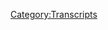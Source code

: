 {{Transcript
    | title         = [[234: March 26, 2009]]
    | caption       = [https://knowledgefight.libsyn.com/knowledge-fight-march-26-2009 Listen to this episode on Libsyn]
    | episodeNumber = [[234: March 26, 2009|234]]
    | length        = 01:28:51
}}

{{MessageBox
    | header     = Warning: Bot Generated Content
    | text       = This transcript was automatically generated by transcription software and likely contains many mistakes and misattributions. Please check the audio for definitive quotes, attribution, and context.
    | image      = N3yvass4myg91.webp
    | imagewidth = 50px
    | id         = warning
}}

{{TranscriptBlock
    | name      = Unknown Speaker
    | timestamp = 00:00:00.000
    | text      = Andy in Kansas you're on the air. Thanks for holding
}}

{{TranscriptBlock
    | name      = Unknown Speaker
    | timestamp = 00:00:03.839
    | text      = Well Alex, I'm a person color I'm a huge fan. I love your work. I love you. Hey everybody welcome back to knowledge fight
}}

{{TranscriptBlock
    | name      = Unknown Speaker
    | timestamp = 00:00:09.400
    | text      = I'm Dan. I'm Jordan. We're a couple dudes like to sit around drink novelty beverages and talk a little bit about Alex Jones indeed
}}

{{TranscriptBlock
    | name      = Unknown Speaker
    | timestamp = 00:00:15.199
    | text      = We are Dan hi Dan strong reviews on me telling you to shut up at the beginning of our life
}}

{{TranscriptBlock
    | name      = Unknown Speaker
    | timestamp = 00:00:20.199
    | text      = That was pretty great got a lot of feedback
}}

{{TranscriptBlock
    | name      = Unknown Speaker
    | timestamp = 00:00:21.960
    | text      = Everybody loves it whether it be through our Facebook group or texts people have sent me
}}

{{TranscriptBlock
    | name      = Unknown Speaker
    | timestamp = 00:00:26.539
    | text      = Thrilled with shut up being our intro fair enough fair enough. All right. Do you have a question?
}}

{{TranscriptBlock
    | name      = Unknown Speaker
    | timestamp = 00:00:33.780
    | text      = It doesn't matter
}}

{{TranscriptBlock
    | name      = Unknown Speaker
    | timestamp = 00:00:38.380
    | text      = From the rock I like it
}}

{{TranscriptBlock
    | name      = Unknown Speaker
    | timestamp = 00:00:40.060
    | text      = That's a way better intro than me asking you a random interview question. It could be yeah, but do you have one?
}}

{{TranscriptBlock
    | name      = Unknown Speaker
    | timestamp = 00:00:44.539
    | text      = Yeah, what do you got? I was just I was just thinking and I was wondering when was the last time you really felt stupid
}}

{{TranscriptBlock
    | name      = Unknown Speaker
    | timestamp = 00:00:51.140
    | text      = You know what? I mean not ignorant
}}

{{TranscriptBlock
    | name      = Unknown Speaker
    | timestamp = 00:00:53.140
    | text      = But like like generally stupid did somebody make you feel that way. I don't know if anyone made me feel that way
}}

{{TranscriptBlock
    | name      = Unknown Speaker
    | timestamp = 00:01:00.060
    | text      = but when we
}}

{{TranscriptBlock
    | name      = Unknown Speaker
    | timestamp = 00:01:01.780
    | text      = Did when I did a lot of digging into Alex Jones's fortified supply
}}

{{TranscriptBlock
    | name      = Unknown Speaker
    | timestamp = 00:01:06.939
    | text      = Website that he was running illegally
}}

{{TranscriptBlock
    | name      = Unknown Speaker
    | timestamp = 00:01:08.579
    | text      = Yeah
}}

{{TranscriptBlock
    | name      = Unknown Speaker
    | timestamp = 00:01:09.099
    | text      = and then spent hours writing it up and
}}

{{TranscriptBlock
    | name      = Unknown Speaker
    | timestamp = 00:01:12.079
    | text      = Like collecting the documents from the like County clerk in Travis County
}}

{{TranscriptBlock
    | name      = Unknown Speaker
    | timestamp = 00:01:17.959
    | text      = And the Secretary of State and working like in concert with one of our listeners out in in Austin
}}

{{TranscriptBlock
    | name      = Unknown Speaker
    | timestamp = 00:01:24.920
    | text      = Who looked up some stuff with me?
}}

{{TranscriptBlock
    | name      = Unknown Speaker
    | timestamp = 00:01:27.000
    | text      = Like when I spent all that time and then sent all the emails to all these media people about like hey guys
}}

{{TranscriptBlock
    | name      = Unknown Speaker
    | timestamp = 00:01:33.359
    | text      = Here's a crime and then everybody's like go fuck yourself. I felt really stupid after that like cuz I really thought people would care
}}

{{TranscriptBlock
    | name      = Unknown Speaker
    | timestamp = 00:01:39.920
    | text      = Yeah
}}

{{TranscriptBlock
    | name      = Unknown Speaker
    | timestamp = 00:01:40.319
    | text      = I thought based on how many people
}}

{{TranscriptBlock
    | name      = Unknown Speaker
    | timestamp = 00:01:42.439
    | text      = Write all these articles about Alex Jones being a dick and all that stuff like hey on a silver platter
}}

{{TranscriptBlock
    | name      = Unknown Speaker
    | timestamp = 00:01:47.400
    | text      = Here's all the documents here is all of the here is the legal statute that shows that he's willingly
}}

{{TranscriptBlock
    | name      = Unknown Speaker
    | timestamp = 00:01:52.920
    | text      = Subverting the law and everyone's is like man that felt real dumb
}}

{{TranscriptBlock
    | name      = Unknown Speaker
    | timestamp = 00:01:56.959
    | text      = Yeah, but was that handcuffing yourself to Twitter dumb? No. No, Laura Loomer still doing she's she's got me outclassed
}}

{{TranscriptBlock
    | name      = Unknown Speaker
    | timestamp = 00:02:04.959
    | text      = All right by by a wide margin. I would say that that was very dumb. We're I was incredibly dumb
}}

{{TranscriptBlock
    | name      = Unknown Speaker
    | timestamp = 00:02:12.240
    | text      = Yeah, yeah, man. I got a lot of thoughts about her. Yeah and a political action committee
}}

{{TranscriptBlock
    | name      = Unknown Speaker
    | timestamp = 00:02:20.319
    | text      = Everybody
}}

{{TranscriptBlock
    | name      = Unknown Speaker
    | timestamp = 00:02:21.280
    | text      = Turns out there's this political action committee called the millennial political action committee
}}

{{TranscriptBlock
    | name      = Unknown Speaker
    | timestamp = 00:02:25.840
    | text      = That's trying to raise funds to quote free Laura Loomer and it is not what it seems
}}

{{TranscriptBlock
    | name      = Unknown Speaker
    | timestamp = 00:02:31.360
    | text      = Go ahead and look into that for yourself if you want. Hey anybody out there in the media free story
}}

{{TranscriptBlock
    | name      = Unknown Speaker
    | timestamp = 00:02:36.319
    | text      = Just look up who runs the millennial political action committee
}}

{{TranscriptBlock
    | name      = Unknown Speaker
    | timestamp = 00:02:41.479
    | text      = We're we're very easy to get to the bottom of that one. We're gonna be 0 for 2 on
}}

{{TranscriptBlock
    | name      = Unknown Speaker
    | timestamp = 00:02:50.800
    | text      = So I want to you should have told me to shut up dad shut up
}}

{{TranscriptBlock
    | name      = Unknown Speaker
    | timestamp = 00:02:54.800
    | text      = Before we get in today's episode. I have two orders of business one will be saying thank you to some donors
}}

{{TranscriptBlock
    | name      = Unknown Speaker
    | timestamp = 00:03:00.479
    | text      = But before I get to that
}}

{{TranscriptBlock
    | name      = Unknown Speaker
    | timestamp = 00:03:02.319
    | text      = Someone pointed out in our Facebook group go home and tell your mother you're brilliant
}}

{{TranscriptBlock
    | name      = Unknown Speaker
    | timestamp = 00:03:05.759
    | text      = that I was a little bit imprecise with my language on the last episode and I want to give an apology for anybody who
}}

{{TranscriptBlock
    | name      = Unknown Speaker
    | timestamp = 00:03:14.520
    | text      = Not for anybody
}}

{{TranscriptBlock
    | name      = Unknown Speaker
    | timestamp = 00:03:15.400
    | text      = But I want to give an apology that I wasn't more specific in my language when we were talking about Alex Jones's story
}}

{{TranscriptBlock
    | name      = Unknown Speaker
    | timestamp = 00:03:20.360
    | text      = Where he was trying to claim that the trans movement is about grooming children
}}

{{TranscriptBlock
    | name      = Unknown Speaker
    | timestamp = 00:03:23.800
    | text      = I referred to the person in question as a cross-dresser and that was not the precise
}}

{{TranscriptBlock
    | name      = Unknown Speaker
    | timestamp = 00:03:29.800
    | text      = Correct language the person in question and the entire program is drag queen reading sessions
}}

{{TranscriptBlock
    | name      = Unknown Speaker
    | timestamp = 00:03:36.199
    | text      = okay, there is a distinction between the two absolutely and I apologize that I
}}

{{TranscriptBlock
    | name      = Unknown Speaker
    | timestamp = 00:03:41.240
    | text      = Did not use the correct nomenclature. Yeah, absolutely
}}

{{TranscriptBlock
    | name      = Unknown Speaker
    | timestamp = 00:03:44.840
    | text      = My bad on that, you know, we tried to be specific but sometimes you just fuck up. Sorry about that. Yep beyond that
}}

{{TranscriptBlock
    | name      = Unknown Speaker
    | timestamp = 00:03:51.879
    | text      = I'd like to say thank you to some people who have joined up and supported the show
}}

{{TranscriptBlock
    | name      = Unknown Speaker
    | timestamp = 00:03:55.639
    | text      = We're very thrilled about that. First of all, I'd like to say thank you to someone who is now a policy wonk Carla
}}

{{TranscriptBlock
    | name      = Unknown Speaker
    | timestamp = 00:04:01.240
    | text      = Congratulations on policy wonkery. I'm a policy wonk. Thank you car. Thank you very much Carla secondarily
}}

{{TranscriptBlock
    | name      = Unknown Speaker
    | timestamp = 00:04:07.520
    | text      = I'd like to say thank you to someone else who's joined up with the team
}}

{{TranscriptBlock
    | name      = Unknown Speaker
    | timestamp = 00:04:10.360
    | text      = Devin you are now a policy wonk. I'm a policy wonk. Thank you Devin. Thank you very much Devin
}}

{{TranscriptBlock
    | name      = Unknown Speaker
    | timestamp = 00:04:16.220
    | text      = Finally, I'd like to say thank you to somebody
}}

{{TranscriptBlock
    | name      = Unknown Speaker
    | timestamp = 00:04:18.620
    | text      = Say thank you say thank you. I would like to say thank you
}}

{{TranscriptBlock
    | name      = Unknown Speaker
    | timestamp = 00:04:22.040
    | text      = I was up late researching the millennial political action committee last night, so I might be slurring a little bit
}}

{{TranscriptBlock
    | name      = Unknown Speaker
    | timestamp = 00:04:28.439
    | text      = Thank you so much to someone who has joined up on a little bit of a higher level. So Mallory. Thank you
}}

{{TranscriptBlock
    | name      = Unknown Speaker
    | timestamp = 00:04:34.000
    | text      = You are now a technocrat
}}

{{TranscriptBlock
    | name      = Unknown Speaker
    | timestamp = 00:04:35.720
    | text      = I'm a policy wonk
}}

{{TranscriptBlock
    | name      = Unknown Speaker
    | timestamp = 00:04:39.959
    | text      = Someone someone sodomite sent me a bucket of poop daddy shark
}}

{{TranscriptBlock
    | name      = Unknown Speaker
    | timestamp = 00:04:45.120
    | text      = Jar Jar Binks has a Caribbean black accent
}}

{{TranscriptBlock
    | name      = Unknown Speaker
    | timestamp = 00:04:49.120
    | text      = He's a loser little little kitty baby. I don't want to hate black people. I run out
}}

{{TranscriptBlock
    | name      = Unknown Speaker
    | timestamp = 00:04:55.759
    | text      = Thank You Mallory. Thank you very much Mallory. Appreciate it. Oh so very much
}}

{{TranscriptBlock
    | name      = Unknown Speaker
    | timestamp = 00:04:59.680
    | text      = So on today's episode Jordan, we will be going over a day in the past. We're in 2009
}}

{{TranscriptBlock
    | name      = Unknown Speaker
    | timestamp = 00:05:05.839
    | text      = And something major happens on this episode that I think is very worth our discussion
}}

{{TranscriptBlock
    | name      = Unknown Speaker
    | timestamp = 00:05:11.000
    | text      = But this is going to be the March 26 2009 episode for everybody who's paying attention. We
}}

{{TranscriptBlock
    | name      = Unknown Speaker
    | timestamp = 00:05:19.120
    | text      = Skipped a day. We skipped March 25th, 2009
}}

{{TranscriptBlock
    | name      = Unknown Speaker
    | timestamp = 00:05:22.600
    | text      = Yes for everybody who's paying attention and the reason for that is that episode is trash. Oh, yeah
}}

{{TranscriptBlock
    | name      = Unknown Speaker
    | timestamp = 00:05:27.879
    | text      = It's mostly just about the Obama deception and how great the movie is and all that stuff sure
}}

{{TranscriptBlock
    | name      = Unknown Speaker
    | timestamp = 00:05:32.879
    | text      = I felt it would be a waste of our time to go over that in addition to that
}}

{{TranscriptBlock
    | name      = Unknown Speaker
    | timestamp = 00:05:36.160
    | text      = He does Alex does talk to Stan Monteith
}}

{{TranscriptBlock
    | name      = Unknown Speaker
    | timestamp = 00:05:39.100
    | text      = One of his weirdo friends. Where do they get these names? It's a it's not a terrible name Monteith. Yeah
}}

{{TranscriptBlock
    | name      = Unknown Speaker
    | timestamp = 00:05:45.019
    | text      = Oh, he's that's great. He's been some I did actually want to talk about this, but we just don't have time
}}

{{TranscriptBlock
    | name      = Unknown Speaker
    | timestamp = 00:05:52.180
    | text      = Yeah, I would like to say thank you to Monteith
}}

{{TranscriptBlock
    | name      = Unknown Speaker
    | timestamp = 00:05:56.180
    | text      = Yeah, exactly that would be that in French that would be the singular be may teeth
}}

{{TranscriptBlock
    | name      = Unknown Speaker
    | timestamp = 00:06:01.420
    | text      = Alright big tooth. You're right. I wish I would be easier to clean
}}

{{TranscriptBlock
    | name      = Unknown Speaker
    | timestamp = 00:06:06.019
    | text      = So Stan is on he's talking about how the globalists and all of these evil folks are
}}

{{TranscriptBlock
    | name      = Unknown Speaker
    | timestamp = 00:06:10.899
    | text      = Gnostics and sure because Gnostics believe that the devil is God and sure
}}

{{TranscriptBlock
    | name      = Unknown Speaker
    | timestamp = 00:06:15.899
    | text      = I wanted to spend maybe an hour talking about how that's bullshit. Yeah, and Stan Monteith is coming in and
}}

{{TranscriptBlock
    | name      = Unknown Speaker
    | timestamp = 00:06:23.259
    | text      = expressing these things and giving like a really stupid elementary version and understanding of Gnosticism and that that is
}}

{{TranscriptBlock
    | name      = Unknown Speaker
    | timestamp = 00:06:30.139
    | text      = It's a disservice to Alex and his audience, but I felt like who gives a shit, right?
}}

{{TranscriptBlock
    | name      = Unknown Speaker
    | timestamp = 00:06:34.779
    | text      = that'll come up in the future and we could talk about it then it's not worth talking about the 25th just for that and
}}

{{TranscriptBlock
    | name      = Unknown Speaker
    | timestamp = 00:06:41.420
    | text      = When I got to the 26th, I realized like yes, this is this is what we need to talk about
}}

{{TranscriptBlock
    | name      = Unknown Speaker
    | timestamp = 00:06:46.819
    | text      = So today we're going over the 26th and here is an out-of-context drop from today's show
}}

{{TranscriptBlock
    | name      = Unknown Speaker
    | timestamp = 00:06:52.120
    | text      = When I make films actually go to the library to pull the quotes. No you don't
}}

{{TranscriptBlock
    | name      = Unknown Speaker
    | timestamp = 00:06:58.420
    | text      = No, you don't I just heard him say the word library in a sentence
}}

{{TranscriptBlock
    | name      = Unknown Speaker
    | timestamp = 00:07:01.959
    | text      = No, and like pass of the times that we've looked at his documentaries. We found wall-to-wall fake quotes
}}

{{TranscriptBlock
    | name      = Unknown Speaker
    | timestamp = 00:07:08.579
    | text      = Oh, yeah, you don't go to the library to pull these fake quotes. You go to like your Patriot message boards
}}

{{TranscriptBlock
    | name      = Unknown Speaker
    | timestamp = 00:07:14.620
    | text      = If I saw him in a library, I would burn that library down. There's no way he should be, you know
}}

{{TranscriptBlock
    | name      = Unknown Speaker
    | timestamp = 00:07:20.259
    | text      = He shouldn't I get even if he wanted to be in the library, which he fucking doesn't know cuz he doesn't know how to read
}}

{{TranscriptBlock
    | name      = Unknown Speaker
    | timestamp = 00:07:25.860
    | text      = No, he should not be allowed in any library. The library is the only place I can get access to in Carta
}}

{{TranscriptBlock
    | name      = Unknown Speaker
    | timestamp = 00:07:30.819
    | text      = That might be what's going that might be true
}}

{{TranscriptBlock
    | name      = Unknown Speaker
    | timestamp = 00:07:33.579
    | text      = So I use the public computers to look at porn on our last episode
}}

{{TranscriptBlock
    | name      = Unknown Speaker
    | timestamp = 00:07:39.060
    | text      = we looked at the
}}

{{TranscriptBlock
    | name      = Unknown Speaker
    | timestamp = 00:07:41.060
    | text      = Present-day episode where Alex in 2018 is talking about how you know news keeps coming fast
}}

{{TranscriptBlock
    | name      = Unknown Speaker
    | timestamp = 00:07:46.819
    | text      = It's the quickening you sang some goddamn highlander
}}

{{TranscriptBlock
    | name      = Unknown Speaker
    | timestamp = 00:07:51.060
    | text      = Song on the show and I made the point that Alex always says that it's the quickening that was Queen
}}

{{TranscriptBlock
    | name      = Unknown Speaker
    | timestamp = 00:07:57.019
    | text      = Okay from the wasn't from the highlander to I know but don't call it some damn highlander song. That's a song man
}}

{{TranscriptBlock
    | name      = Unknown Speaker
    | timestamp = 00:08:04.660
    | text      = capital s fine I
}}

{{TranscriptBlock
    | name      = Unknown Speaker
    | timestamp = 00:08:07.360
    | text      = Made the point that Alex always says that the quickening is upon us and just to demonstrate that I'm not talking shit
}}

{{TranscriptBlock
    | name      = Unknown Speaker
    | timestamp = 00:08:13.660
    | text      = Here's a clip from March 26th, 2000 really
}}

{{TranscriptBlock
    | name      = Unknown Speaker
    | timestamp = 00:08:17.540
    | text      = Massive news day. I tell you we always have huge news days now
}}

{{TranscriptBlock
    | name      = Unknown Speaker
    | timestamp = 00:08:21.459
    | text      = It's quickening worldwide on every issue and every facet of society
}}

{{TranscriptBlock
    | name      = Unknown Speaker
    | timestamp = 00:08:25.579
    | text      = He always says that's too convenient. That's too convenient
}}

{{TranscriptBlock
    | name      = Unknown Speaker
    | timestamp = 00:08:29.339
    | text      = It can't literally be a the next episode we do on the on
}}

{{TranscriptBlock
    | name      = Unknown Speaker
    | timestamp = 00:08:33.899
    | text      = It's not like you searched around for it. It was in our regular schedule and it's already there. That's fucked up
}}

{{TranscriptBlock
    | name      = Unknown Speaker
    | timestamp = 00:08:40.980
    | text      = Well, it's cuz I don't like it. I don't like coincidences on that scale
}}

{{TranscriptBlock
    | name      = Unknown Speaker
    | timestamp = 00:08:44.340
    | text      = It's not a coincidence when I say that he always says this it's because he says it every third or fourth episode
}}

{{TranscriptBlock
    | name      = Unknown Speaker
    | timestamp = 00:08:49.740
    | text      = I just don't play it every time. Okay the same with the summer of rage stuff
}}

{{TranscriptBlock
    | name      = Unknown Speaker
    | timestamp = 00:08:54.500
    | text      = I could find you 40 examples of that if I
}}

{{TranscriptBlock
    | name      = Unknown Speaker
    | timestamp = 00:08:57.220
    | text      = Took the time to cut it out of every time him or Gerald Cilenti or one of his other guests says it like it's not
}}

{{TranscriptBlock
    | name      = Unknown Speaker
    | timestamp = 00:09:03.100
    | text      = It's it's only quote unquote coincidental because I'm like, oh here I'm gonna punch this guy
}}

{{TranscriptBlock
    | name      = Unknown Speaker
    | timestamp = 00:09:09.940
    | text      = Here's him saying the quickening like he does in the president
}}

{{TranscriptBlock
    | name      = Unknown Speaker
    | timestamp = 00:09:12.759
    | text      = He always does that because it's a way he can create the perception that times are different than they were
}}

{{TranscriptBlock
    | name      = Unknown Speaker
    | timestamp = 00:09:18.299
    | text      = When in reality, he's always selling the same panic
}}

{{TranscriptBlock
    | name      = Unknown Speaker
    | timestamp = 00:09:21.419
    | text      = Yeah, always selling the same sense of urgency because it helps him sell gold in the past
}}

{{TranscriptBlock
    | name      = Unknown Speaker
    | timestamp = 00:09:27.419
    | text      = supplements in the more recent past and
}}

{{TranscriptBlock
    | name      = Unknown Speaker
    | timestamp = 00:09:30.419
    | text      = June s
}}

{{TranscriptBlock
    | name      = Unknown Speaker
    | timestamp = 00:09:32.580
    | text      = Both marketing scams in the in the soon-to-be future once his warehouse is empty
}}

{{TranscriptBlock
    | name      = Unknown Speaker
    | timestamp = 00:09:38.019
    | text      = Yeah
}}

{{TranscriptBlock
    | name      = Unknown Speaker
    | timestamp = 00:09:38.259
    | text      = well
}}

{{TranscriptBlock
    | name      = Unknown Speaker
    | timestamp = 00:09:38.539
    | text      = of course I would I would love to see you try and commit to
}}

{{TranscriptBlock
    | name      = Unknown Speaker
    | timestamp = 00:09:43.500
    | text      = To an episode where you just start with each clip being him saying summer of rage
}}

{{TranscriptBlock
    | name      = Unknown Speaker
    | timestamp = 00:09:48.860
    | text      = And you introduce it like we were doing a regular clip and you just keep on doing it
}}

{{TranscriptBlock
    | name      = Unknown Speaker
    | timestamp = 00:09:53.860
    | text      = I would I would wonder how long you could commit to it if I had started
}}

{{TranscriptBlock
    | name      = Unknown Speaker
    | timestamp = 00:09:58.340
    | text      = Collecting all the times. They said it a while back. I could do that right now. I
}}

{{TranscriptBlock
    | name      = Unknown Speaker
    | timestamp = 00:10:03.860
    | text      = Could do that. I could we could do a whole episode of summer of rage clips
}}

{{TranscriptBlock
    | name      = Unknown Speaker
    | timestamp = 00:10:07.299
    | text      = But I know but it has to be a surprise
}}

{{TranscriptBlock
    | name      = Unknown Speaker
    | timestamp = 00:10:09.259
    | text      = It has to be a bit man and you have to commit to it
}}

{{TranscriptBlock
    | name      = Unknown Speaker
    | timestamp = 00:10:11.740
    | text      = I understand that and I think I could do that
}}

{{TranscriptBlock
    | name      = Unknown Speaker
    | timestamp = 00:10:13.460
    | text      = I think I have it within me
}}

{{TranscriptBlock
    | name      = Unknown Speaker
    | timestamp = 00:10:14.620
    | text      = But I don't have it within me to go back and listen to all the episodes that I've already listened to
}}

{{TranscriptBlock
    | name      = Unknown Speaker
    | timestamp = 00:10:19.419
    | text      = I'll work on it for the future and by the time I have enough clips you will have forgot will have forgotten them
}}

{{TranscriptBlock
    | name      = Unknown Speaker
    | timestamp = 00:10:23.860
    | text      = It'll be perfect. We'll get there. Okay, and the audience will forget forgotten twos. It'll all be great. So
}}

{{TranscriptBlock
    | name      = Unknown Speaker
    | timestamp = 00:10:29.259
    | text      = In the next clip we have here
}}

{{TranscriptBlock
    | name      = Unknown Speaker
    | timestamp = 00:10:31.340
    | text      = We get a little bit of an update on if you'll recall the last time we were in 2009
}}

{{TranscriptBlock
    | name      = Unknown Speaker
    | timestamp = 00:10:36.659
    | text      = Alex was fake crying on air a whole bunch about the mandatory service bill
}}

{{TranscriptBlock
    | name      = Unknown Speaker
    | timestamp = 00:10:40.320
    | text      = Yes that he didn't understand was a different version of the bill than had passed the house
}}

{{TranscriptBlock
    | name      = Unknown Speaker
    | timestamp = 00:10:45.059
    | text      = Right and with a different version than it was even introduced in the Senate all that language
}}

{{TranscriptBlock
    | name      = Unknown Speaker
    | timestamp = 00:10:49.419
    | text      = He was afraid of wasn't in either of the versions of the bill that are relevant
}}

{{TranscriptBlock
    | name      = Unknown Speaker
    | timestamp = 00:10:52.779
    | text      = It was a is a former version of the bill. I assume he does not talk about it ever again
}}

{{TranscriptBlock
    | name      = Unknown Speaker
    | timestamp = 00:10:56.740
    | text      = We get an interesting update on this episode where Alex
}}

{{TranscriptBlock
    | name      = Unknown Speaker
    | timestamp = 00:11:00.019
    | text      = You know in comedy they you know, when you try and make a joke on a joke, it's putting a hat on a hat
}}

{{TranscriptBlock
    | name      = Unknown Speaker
    | timestamp = 00:11:04.779
    | text      = Yeah in this Alex puts a lie on a lie
}}

{{TranscriptBlock
    | name      = Unknown Speaker
    | timestamp = 00:11:07.600
    | text      = At the propaganda hat on a hat. We've got some good news there
}}

{{TranscriptBlock
    | name      = Unknown Speaker
    | timestamp = 00:11:11.879
    | text      = You know, we we break this stuff as it develops two days ago
}}

{{TranscriptBlock
    | name      = Unknown Speaker
    | timestamp = 00:11:15.679
    | text      = That they had compulsory national service in both versions of the bill
}}

{{TranscriptBlock
    | name      = Unknown Speaker
    | timestamp = 00:11:20.240
    | text      = Then they dropped one of the two provisions out of the Senate bill and the latest copy I read this morning
}}

{{TranscriptBlock
    | name      = Unknown Speaker
    | timestamp = 00:11:25.919
    | text      = They have now taken it out of the Senate version, but it's still in the house version
}}

{{TranscriptBlock
    | name      = Unknown Speaker
    | timestamp = 00:11:31.200
    | text      = There's five different compulsory service bills in the house three different ones that we know of and we're not omnipresent folks
}}

{{TranscriptBlock
    | name      = Unknown Speaker
    | timestamp = 00:11:36.759
    | text      = We're trying to keep track of all of this with everything else. We've got too many balls in the air
}}

{{TranscriptBlock
    | name      = Unknown Speaker
    | timestamp = 00:11:41.240
    | text      = So that is good news
}}

{{TranscriptBlock
    | name      = Unknown Speaker
    | timestamp = 00:11:42.919
    | text      = But the point is they're trying to sneak compulsory service through and they're keeping the language in some of the house versions about
}}

{{TranscriptBlock
    | name      = Unknown Speaker
    | timestamp = 00:11:50.500
    | text      = You literally can't do that see to prepare for compulsory service
}}

{{TranscriptBlock
    | name      = Unknown Speaker
    | timestamp = 00:11:54.440
    | text      = So so he's trying to create the perception that like we got good news
}}

{{TranscriptBlock
    | name      = Unknown Speaker
    | timestamp = 00:11:58.279
    | text      = You know
}}

{{TranscriptBlock
    | name      = Unknown Speaker
    | timestamp = 00:11:58.879
    | text      = They took it out almost in some ways trying to imply that their warnings about it
}}

{{TranscriptBlock
    | name      = Unknown Speaker
    | timestamp = 00:12:04.200
    | text      = precipitated this of course taking the language out of the bills
}}

{{TranscriptBlock
    | name      = Unknown Speaker
    | timestamp = 00:12:07.159
    | text      = Maybe all of you info warriors out there sent letters to your Congress people and they got together
}}

{{TranscriptBlock
    | name      = Unknown Speaker
    | timestamp = 00:12:11.720
    | text      = We're like we will not stand for this in the house version of the bill
}}

{{TranscriptBlock
    | name      = Unknown Speaker
    | timestamp = 00:12:14.600
    | text      = Sure, but in reality when he started reporting the story, he was already wrong. The language was already out
}}

{{TranscriptBlock
    | name      = Unknown Speaker
    | timestamp = 00:12:19.600
    | text      = So, um, this is this is nonsense like but it does answer the question that I had to take
}}

{{TranscriptBlock
    | name      = Unknown Speaker
    | timestamp = 00:12:25.360
    | text      = How do you get out of this now?
}}

{{TranscriptBlock
    | name      = Unknown Speaker
    | timestamp = 00:12:27.200
    | text      = Like when I when he was crying about the bill like what do you do next when you're wrong and you know
}}

{{TranscriptBlock
    | name      = Unknown Speaker
    | timestamp = 00:12:31.960
    | text      = We did it. This is an accomplished banner. Basically, that's what you do
}}

{{TranscriptBlock
    | name      = Unknown Speaker
    | timestamp = 00:12:35.159
    | text      = Yep, you maybe don't take full responsibility for getting the language out
}}

{{TranscriptBlock
    | name      = Unknown Speaker
    | timestamp = 00:12:39.559
    | text      = But you pretend that something happened in the language is now gone good news. Good news, everybody
}}

{{TranscriptBlock
    | name      = Unknown Speaker
    | timestamp = 00:12:45.000
    | text      = However, there are five bills three of which we know of two of which are secret crypto bill can't happen
}}

{{TranscriptBlock
    | name      = Unknown Speaker
    | timestamp = 00:12:51.440
    | text      = No, that's not how that works. Haven't you ever have secret built haven't you ever seen the Masonic version of schoolhouse rock?
}}

{{TranscriptBlock
    | name      = Unknown Speaker
    | timestamp = 00:12:58.159
    | text      = I have not seen the Masonic version of schoolhouse rock. It's about crypto bills and how they become secret laws
}}

{{TranscriptBlock
    | name      = Unknown Speaker
    | timestamp = 00:13:05.840
    | text      = I'm just a bill and no one can speak of me ever. I will kill all of you
}}

{{TranscriptBlock
    | name      = Unknown Speaker
    | timestamp = 00:13:12.480
    | text      = my camps
}}

{{TranscriptBlock
    | name      = Unknown Speaker
    | timestamp = 00:13:14.480
    | text      = That would be a different song
}}

{{TranscriptBlock
    | name      = Unknown Speaker
    | timestamp = 00:13:15.759
    | text      = Yeah, so, you know Alex's is covering his ass a little bit because he realizes I played that narrative too hard
}}

{{TranscriptBlock
    | name      = Unknown Speaker
    | timestamp = 00:13:22.240
    | text      = Yeah, that was a I cried
}}

{{TranscriptBlock
    | name      = Unknown Speaker
    | timestamp = 00:13:24.240
    | text      = So I cried a little bit much it felt good in the moment and now I got to get out of it
}}

{{TranscriptBlock
    | name      = Unknown Speaker
    | timestamp = 00:13:30.960
    | text      = 99% right so he goes 99% right he goes to break and then he comes back with one of his favorite
}}

{{TranscriptBlock
    | name      = Unknown Speaker
    | timestamp = 00:13:37.000
    | text      = Goddamn songs that has ever been written
}}

{{TranscriptBlock
    | name      = Unknown Speaker
    | timestamp = 00:14:01.960
    | text      = Is somebody turning the volume up? You bet. Is somebody cranking this? Oh, yeah. Is Alex like signaling like give me some more?
}}

{{TranscriptBlock
    | name      = Unknown Speaker
    | timestamp = 00:14:18.080
    | text      = Put it up!
}}

{{TranscriptBlock
    | name      = Unknown Speaker
    | timestamp = 00:14:20.080
    | text      = I need a jam!
}}

{{TranscriptBlock
    | name      = Unknown Speaker
    | timestamp = 00:14:22.080
    | text      = He's just playing the song!
}}

{{TranscriptBlock
    | name      = Unknown Speaker
    | timestamp = 00:14:30.080
    | text      = He's just playing the song!
}}

{{TranscriptBlock
    | name      = Unknown Speaker
    | timestamp = 00:14:32.080
    | text      = He's not even singing along with it!
}}

{{TranscriptBlock
    | name      = Unknown Speaker
    | timestamp = 00:14:34.080
    | text      = That's why I gotta do it!
}}

{{TranscriptBlock
    | name      = Unknown Speaker
    | timestamp = 00:14:36.080
    | text      = Now you gotta do it after the renegades
}}

{{TranscriptBlock
    | name      = Unknown Speaker
    | timestamp = 00:14:42.080
    | text      = After the renegades
}}

{{TranscriptBlock
    | name      = Unknown Speaker
    | timestamp = 00:14:44.080
    | text      = Where we be
}}

{{TranscriptBlock
    | name      = Unknown Speaker
    | timestamp = 00:14:46.080
    | text      = Where we be
}}

{{TranscriptBlock
    | name      = Unknown Speaker
    | timestamp = 00:14:48.080
    | text      = Renegades of mine
}}

{{TranscriptBlock
    | name      = Unknown Speaker
    | timestamp = 00:14:50.080
    | text      = So that's where I expected Alex to come in
}}

{{TranscriptBlock
    | name      = Unknown Speaker
    | timestamp = 00:14:52.080
    | text      = Right
}}

{{TranscriptBlock
    | name      = Unknown Speaker
    | timestamp = 00:14:54.080
    | text      = Unfortunately, he did not
}}

{{TranscriptBlock
    | name      = Unknown Speaker
    | timestamp = 00:15:00.080
    | text      = They railed against the crowd
}}

{{TranscriptBlock
    | name      = Unknown Speaker
    | timestamp = 00:15:02.080
    | text      = Still going! Second verse!
}}

{{TranscriptBlock
    | name      = Unknown Speaker
    | timestamp = 00:15:04.080
    | text      = Still going! With a rag-tag band
}}

{{TranscriptBlock
    | name      = Unknown Speaker
    | timestamp = 00:15:06.080
    | text      = Declaring
}}

{{TranscriptBlock
    | name      = Unknown Speaker
    | timestamp = 00:15:08.080
    | text      = Declaring stuff
}}

{{TranscriptBlock
    | name      = Unknown Speaker
    | timestamp = 00:15:10.080
    | text      = So he never comes back
}}

{{TranscriptBlock
    | name      = Unknown Speaker
    | timestamp = 00:15:12.080
    | text      = He never comes back! The whole song plays and it goes back to break
}}

{{TranscriptBlock
    | name      = Unknown Speaker
    | timestamp = 00:15:16.080
    | text      = The whole song plays and it goes back to break!
}}

{{TranscriptBlock
    | name      = Unknown Speaker
    | timestamp = 00:15:18.080
    | text      = So I'm sitting there and I'm like huh
}}

{{TranscriptBlock
    | name      = Unknown Speaker
    | timestamp = 00:15:20.080
    | text      = Did he turn into an FM station while we weren't listening?
}}

{{TranscriptBlock
    | name      = Unknown Speaker
    | timestamp = 00:15:22.080
    | text      = I was just like what the fuck just happened there?
}}

{{TranscriptBlock
    | name      = Unknown Speaker
    | timestamp = 00:15:24.080
    | text      = I've never heard anything like that
}}

{{TranscriptBlock
    | name      = Unknown Speaker
    | timestamp = 00:15:26.080
    | text      = Cause he doesn't say like I gotta shit
}}

{{TranscriptBlock
    | name      = Unknown Speaker
    | timestamp = 00:15:28.080
    | text      = I'm gonna be gone for this break or anything like that
}}

{{TranscriptBlock
    | name      = Unknown Speaker
    | timestamp = 00:15:30.080
    | text      = Like what happened?
}}

{{TranscriptBlock
    | name      = Unknown Speaker
    | timestamp = 00:15:32.080
    | text      = Alex just played an entire fucking song and it didn't come back
}}

{{TranscriptBlock
    | name      = Unknown Speaker
    | timestamp = 00:15:34.080
    | text      = But then after that commercial break
}}

{{TranscriptBlock
    | name      = Unknown Speaker
    | timestamp = 00:15:36.080
    | text      = He comes back and explains what had happened
}}

{{TranscriptBlock
    | name      = Unknown Speaker
    | timestamp = 00:15:38.080
    | text      = I had to take a shit
}}

{{TranscriptBlock
    | name      = Unknown Speaker
    | timestamp = 00:15:40.080
    | text      = We are back live
}}

{{TranscriptBlock
    | name      = Unknown Speaker
    | timestamp = 00:15:42.080
    | text      = I was just on candy demo
}}

{{TranscriptBlock
    | name      = Unknown Speaker
    | timestamp = 00:15:44.080
    | text      = And he goes right into cake
}}

{{TranscriptBlock
    | name      = Unknown Speaker
    | timestamp = 00:15:46.080
    | text      = One of the big talk stations
}}

{{TranscriptBlock
    | name      = Unknown Speaker
    | timestamp = 00:15:48.080
    | text      = In Missouri out of St. Louis
}}

{{TranscriptBlock
    | name      = Unknown Speaker
    | timestamp = 00:15:50.080
    | text      = And they said they wanted a three minute
}}

{{TranscriptBlock
    | name      = Unknown Speaker
    | timestamp = 00:15:52.080
    | text      = Quote for their news and then it went longer
}}

{{TranscriptBlock
    | name      = Unknown Speaker
    | timestamp = 00:15:54.080
    | text      = So I had to run that music earlier
}}

{{TranscriptBlock
    | name      = Unknown Speaker
    | timestamp = 00:15:56.080
    | text      = I did an hour interview
}}

{{TranscriptBlock
    | name      = Unknown Speaker
    | timestamp = 00:15:58.080
    | text      = On a syndicated African American show out of Maryland
}}

{{TranscriptBlock
    | name      = Unknown Speaker
    | timestamp = 00:16:00.080
    | text      = It's all over the country
}}

{{TranscriptBlock
    | name      = Unknown Speaker
    | timestamp = 00:16:02.080
    | text      = The truth seeker
}}

{{TranscriptBlock
    | name      = Unknown Speaker
    | timestamp = 00:16:04.080
    | text      = And I'm not whining here
}}

{{TranscriptBlock
    | name      = Unknown Speaker
    | timestamp = 00:16:06.080
    | text      = I got Russia Today coming for an hour long interview
}}

{{TranscriptBlock
    | name      = Unknown Speaker
    | timestamp = 00:16:08.080
    | text      = I'm turning down most of the interviews because I just can't even operate or see my family
}}

{{TranscriptBlock
    | name      = Unknown Speaker
    | timestamp = 00:16:14.080
    | text      = That's tough
}}

{{TranscriptBlock
    | name      = Unknown Speaker
    | timestamp = 00:16:16.080
    | text      = He was on someone else's radio show during his radio show
}}

{{TranscriptBlock
    | name      = Unknown Speaker
    | timestamp = 00:16:18.080
    | text      = And that's why he had to play Thank God for the Renegades
}}

{{TranscriptBlock
    | name      = Unknown Speaker
    | timestamp = 00:16:20.080
    | text      = In its entirety and miss an entire break
}}

{{TranscriptBlock
    | name      = Unknown Speaker
    | timestamp = 00:16:22.080
    | text      = He wasn't on somebody else's show
}}

{{TranscriptBlock
    | name      = Unknown Speaker
    | timestamp = 00:16:24.080
    | text      = He was on an African American show
}}

{{TranscriptBlock
    | name      = Unknown Speaker
    | timestamp = 00:16:26.080
    | text      = No no no that was a different interview he did
}}

{{TranscriptBlock
    | name      = Unknown Speaker
    | timestamp = 00:16:28.080
    | text      = He was mentioning other great media appearances he's done
}}

{{TranscriptBlock
    | name      = Unknown Speaker
    | timestamp = 00:16:32.080
    | text      = This was a show out of St. Louis
}}

{{TranscriptBlock
    | name      = Unknown Speaker
    | timestamp = 00:16:34.080
    | text      = You could just call it a show though
}}

{{TranscriptBlock
    | name      = Unknown Speaker
    | timestamp = 00:16:36.080
    | text      = But it also seemed like from what I could get
}}

{{TranscriptBlock
    | name      = Unknown Speaker
    | timestamp = 00:16:38.080
    | text      = From what I gather in his language
}}

{{TranscriptBlock
    | name      = Unknown Speaker
    | timestamp = 00:16:40.080
    | text      = It sounded like it was a pre-taped thing
}}

{{TranscriptBlock
    | name      = Unknown Speaker
    | timestamp = 00:16:42.080
    | text      = They were recording something
}}

{{TranscriptBlock
    | name      = Unknown Speaker
    | timestamp = 00:16:44.080
    | text      = That they would then use on the St. Louis station later
}}

{{TranscriptBlock
    | name      = Unknown Speaker
    | timestamp = 00:16:46.080
    | text      = It doesn't need to be in the middle of your show that you do this
}}

{{TranscriptBlock
    | name      = Unknown Speaker
    | timestamp = 00:16:50.080
    | text      = No it's got to be then
}}

{{TranscriptBlock
    | name      = Unknown Speaker
    | timestamp = 00:16:52.080
    | text      = And if you want a three minute thing
}}

{{TranscriptBlock
    | name      = Unknown Speaker
    | timestamp = 00:16:54.080
    | text      = What are you going to come in early?
}}

{{TranscriptBlock
    | name      = Unknown Speaker
    | timestamp = 00:16:56.080
    | text      = Could or do it yesterday
}}

{{TranscriptBlock
    | name      = Unknown Speaker
    | timestamp = 00:16:58.080
    | text      = It's obviously about the MIAC report
}}

{{TranscriptBlock
    | name      = Unknown Speaker
    | timestamp = 00:17:00.080
    | text      = There's no breaking news on that
}}

{{TranscriptBlock
    | name      = Unknown Speaker
    | timestamp = 00:17:02.080
    | text      = If it's a Missouri station
}}

{{TranscriptBlock
    | name      = Unknown Speaker
    | timestamp = 00:17:04.079
    | text      = That's obviously what he's going to be screaming at them about
}}

{{TranscriptBlock
    | name      = Unknown Speaker
    | timestamp = 00:17:06.079
    | text      = For sure
}}

{{TranscriptBlock
    | name      = Unknown Speaker
    | timestamp = 00:17:08.079
    | text      = I don't fucking know
}}

{{TranscriptBlock
    | name      = Unknown Speaker
    | timestamp = 00:17:10.079
    | text      = This is so unprofessional
}}

{{TranscriptBlock
    | name      = Unknown Speaker
    | timestamp = 00:17:12.079
    | text      = He leaves his show all the time
}}

{{TranscriptBlock
    | name      = Unknown Speaker
    | timestamp = 00:17:14.079
    | text      = In regard for his own show
}}

{{TranscriptBlock
    | name      = Unknown Speaker
    | timestamp = 00:17:16.079
    | text      = When it comes to anybody else's show
}}

{{TranscriptBlock
    | name      = Unknown Speaker
    | timestamp = 00:17:18.079
    | text      = Well he knows it's shit
}}

{{TranscriptBlock
    | name      = Unknown Speaker
    | timestamp = 00:17:20.079
    | text      = Well and he knows that other people have
}}

{{TranscriptBlock
    | name      = Unknown Speaker
    | timestamp = 00:17:22.079
    | text      = Non-crazy audiences
}}

{{TranscriptBlock
    | name      = Unknown Speaker
    | timestamp = 00:17:24.079
    | text      = Or larger audiences
}}

{{TranscriptBlock
    | name      = Unknown Speaker
    | timestamp = 00:17:26.079
    | text      = And he's like I'm going to need a little bit of them
}}

{{TranscriptBlock
    | name      = Unknown Speaker
    | timestamp = 00:17:28.079
    | text      = I'm going to turn these people crazy
}}

{{TranscriptBlock
    | name      = Unknown Speaker
    | timestamp = 00:17:30.079
    | text      = Exactly, exactly
}}

{{TranscriptBlock
    | name      = Unknown Speaker
    | timestamp = 00:17:32.079
    | text      = They still have resources
}}

{{TranscriptBlock
    | name      = Unknown Speaker
    | timestamp = 00:17:34.079
    | text      = I have depleted most of my
}}

{{TranscriptBlock
    | name      = Unknown Speaker
    | timestamp = 00:17:36.079
    | text      = Old man house phone
}}

{{TranscriptBlock
    | name      = Unknown Speaker
    | timestamp = 00:17:38.079
    | text      = Doesn't have any more money
}}

{{TranscriptBlock
    | name      = Unknown Speaker
    | timestamp = 00:17:40.079
    | text      = No old man house phone doesn't have any
}}

{{TranscriptBlock
    | name      = Unknown Speaker
    | timestamp = 00:17:42.079
    | text      = Old man house phone
}}

{{TranscriptBlock
    | name      = Unknown Speaker
    | timestamp = 00:17:44.079
    | text      = Get on the family plan old man house phone
}}

{{TranscriptBlock
    | name      = Unknown Speaker
    | timestamp = 00:17:46.079
    | text      = He does have one of those giant
}}

{{TranscriptBlock
    | name      = Unknown Speaker
    | timestamp = 00:17:48.079
    | text      = That's true
}}

{{TranscriptBlock
    | name      = Unknown Speaker
    | timestamp = 00:17:50.079
    | text      = You mean the one that's the size of a school bus?
}}

{{TranscriptBlock
    | name      = Unknown Speaker
    | timestamp = 00:17:52.079
    | text      = Yep
}}

{{TranscriptBlock
    | name      = Unknown Speaker
    | timestamp = 00:17:54.079
    | text      = That's where he puts his house phone
}}

{{TranscriptBlock
    | name      = Unknown Speaker
    | timestamp = 00:17:56.079
    | text      = Good idea, keep it wet
}}

{{TranscriptBlock
    | name      = Unknown Speaker
    | timestamp = 00:17:58.079
    | text      = House phones are better when they're wet
}}

{{TranscriptBlock
    | name      = Unknown Speaker
    | timestamp = 00:18:00.079
    | text      = In this next clip
}}

{{TranscriptBlock
    | name      = Unknown Speaker
    | timestamp = 00:18:02.079
    | text      = What we do is we hear Alex
}}

{{TranscriptBlock
    | name      = Unknown Speaker
    | timestamp = 00:18:04.079
    | text      = Going to the phones
}}

{{TranscriptBlock
    | name      = Unknown Speaker
    | timestamp = 00:18:06.079
    | text      = A caller drops by
}}

{{TranscriptBlock
    | name      = Unknown Speaker
    | timestamp = 00:18:08.079
    | text      = He has a familiar
}}

{{TranscriptBlock
    | name      = Unknown Speaker
    | timestamp = 00:18:10.079
    | text      = Thing to sing
}}

{{TranscriptBlock
    | name      = Unknown Speaker
    | timestamp = 00:18:12.079
    | text      = Joshua, in Florida, you're on the air
}}

{{TranscriptBlock
    | name      = Unknown Speaker
    | timestamp = 00:18:14.079
    | text      = Alex Jones, how you doing my friend?
}}

{{TranscriptBlock
    | name      = Unknown Speaker
    | timestamp = 00:18:16.079
    | text      = Good sir
}}

{{TranscriptBlock
    | name      = Unknown Speaker
    | timestamp = 00:18:18.079
    | text      = Fantastic, I have some news as well with the Obama
}}

{{TranscriptBlock
    | name      = Unknown Speaker
    | timestamp = 00:18:20.079
    | text      = Deception, great film, great film
}}

{{TranscriptBlock
    | name      = Unknown Speaker
    | timestamp = 00:18:22.079
    | text      = I think it's pretty much the
}}

{{TranscriptBlock
    | name      = Unknown Speaker
    | timestamp = 00:18:24.079
    | text      = Gateway documentary to get
}}

{{TranscriptBlock
    | name      = Unknown Speaker
    | timestamp = 00:18:26.079
    | text      = The sheeple
}}

{{TranscriptBlock
    | name      = Unknown Speaker
    | timestamp = 00:18:28.079
    | text      = Into the mix of the New World Order
}}

{{TranscriptBlock
    | name      = Unknown Speaker
    | timestamp = 00:18:30.079
    | text      = It is made for people
}}

{{TranscriptBlock
    | name      = Unknown Speaker
    | timestamp = 00:18:32.079
    | text      = That don't know about the New World
}}

{{TranscriptBlock
    | name      = Unknown Speaker
    | timestamp = 00:18:34.079
    | text      = Order, it's made to shatter the left
}}

{{TranscriptBlock
    | name      = Unknown Speaker
    | timestamp = 00:18:36.079
    | text      = Right paradigm
}}

{{TranscriptBlock
    | name      = Unknown Speaker
    | timestamp = 00:18:38.079
    | text      = They don't know what bullshit is
}}

{{TranscriptBlock
    | name      = Unknown Speaker
    | timestamp = 00:18:40.079
    | text      = That's how we should phrase that
}}

{{TranscriptBlock
    | name      = Unknown Speaker
    | timestamp = 00:18:42.079
    | text      = It's for people who don't know
}}

{{TranscriptBlock
    | name      = Unknown Speaker
    | timestamp = 00:18:44.079
    | text      = That all of my experts
}}

{{TranscriptBlock
    | name      = Unknown Speaker
    | timestamp = 00:18:46.079
    | text      = Are liars and Wayne
}}

{{TranscriptBlock
    | name      = Unknown Speaker
    | timestamp = 00:18:48.079
    | text      = Paul is an idiot
}}

{{TranscriptBlock
    | name      = Unknown Speaker
    | timestamp = 00:18:50.079
    | text      = Wayne Paul is crazy
}}

{{TranscriptBlock
    | name      = Unknown Speaker
    | timestamp = 00:18:52.079
    | text      = Like a fox
}}

{{TranscriptBlock
    | name      = Unknown Speaker
    | timestamp = 00:18:54.079
    | text      = Like an anti-government fox
}}

{{TranscriptBlock
    | name      = Unknown Speaker
    | timestamp = 00:18:56.079
    | text      = Even if you agree with the points
}}

{{TranscriptBlock
    | name      = Unknown Speaker
    | timestamp = 00:18:58.079
    | text      = Made in the documentary, it's really boring
}}

{{TranscriptBlock
    | name      = Unknown Speaker
    | timestamp = 00:19:00.079
    | text      = It's very boring
}}

{{TranscriptBlock
    | name      = Unknown Speaker
    | timestamp = 00:19:02.079
    | text      = It's really bad
}}

{{TranscriptBlock
    | name      = Unknown Speaker
    | timestamp = 00:19:04.079
    | text      = I think that you're just
}}

{{TranscriptBlock
    | name      = Unknown Speaker
    | timestamp = 00:19:06.079
    | text      = Coming to that from a rational
}}

{{TranscriptBlock
    | name      = Unknown Speaker
    | timestamp = 00:19:08.079
    | text      = Perspective, and I think that if you're
}}

{{TranscriptBlock
    | name      = Unknown Speaker
    | timestamp = 00:19:10.079
    | text      = Someone who is emotionally
}}

{{TranscriptBlock
    | name      = Unknown Speaker
    | timestamp = 00:19:12.079
    | text      = Invested in the idea that there's a New World
}}

{{TranscriptBlock
    | name      = Unknown Speaker
    | timestamp = 00:19:14.079
    | text      = Order trying to kill your children
}}

{{TranscriptBlock
    | name      = Unknown Speaker
    | timestamp = 00:19:16.079
    | text      = You might experience some of that really
}}

{{TranscriptBlock
    | name      = Unknown Speaker
    | timestamp = 00:19:18.079
    | text      = Boring content differently
}}

{{TranscriptBlock
    | name      = Unknown Speaker
    | timestamp = 00:19:20.079
    | text      = Because it's boring to us because we have the
}}

{{TranscriptBlock
    | name      = Unknown Speaker
    | timestamp = 00:19:22.079
    | text      = Veneer of like, haha, this is stupid
}}

{{TranscriptBlock
    | name      = Unknown Speaker
    | timestamp = 00:19:24.079
    | text      = But if you're like, this is real
}}

{{TranscriptBlock
    | name      = Unknown Speaker
    | timestamp = 00:19:26.079
    | text      = Information being laid down
}}

{{TranscriptBlock
    | name      = Unknown Speaker
    | timestamp = 00:19:28.079
    | text      = I think you might be engaged
}}

{{TranscriptBlock
    | name      = Unknown Speaker
    | timestamp = 00:19:30.079
    | text      = I mean, I don't know, just from like a film
}}

{{TranscriptBlock
    | name      = Unknown Speaker
    | timestamp = 00:19:32.079
    | text      = Standpoint, it's over long
}}

{{TranscriptBlock
    | name      = Unknown Speaker
    | timestamp = 00:19:34.079
    | text      = It has serious pacing issues
}}

{{TranscriptBlock
    | name      = Unknown Speaker
    | timestamp = 00:19:36.079
    | text      = Why do you need
}}

{{TranscriptBlock
    | name      = Unknown Speaker
    | timestamp = 00:19:38.079
    | text      = 15 names of the title
}}

{{TranscriptBlock
    | name      = Unknown Speaker
    | timestamp = 00:19:40.079
    | text      = Card with like, you could just toss
}}

{{TranscriptBlock
    | name      = Unknown Speaker
    | timestamp = 00:19:42.079
    | text      = In like Timothy Geithner and then
}}

{{TranscriptBlock
    | name      = Unknown Speaker
    | timestamp = 00:19:44.079
    | text      = Just call it
}}

{{TranscriptBlock
    | name      = Unknown Speaker
    | timestamp = 00:19:46.079
    | text      = There's no counting for taste in the world
}}

{{TranscriptBlock
    | name      = Unknown Speaker
    | timestamp = 00:19:48.079
    | text      = Because some people think Elf is a good movie
}}

{{TranscriptBlock
    | name      = Unknown Speaker
    | timestamp = 00:19:50.079
    | text      = Oh, that's true
}}

{{TranscriptBlock
    | name      = Unknown Speaker
    | timestamp = 00:19:52.079
    | text      = I have arguments
}}

{{TranscriptBlock
    | name      = Unknown Speaker
    | timestamp = 00:19:54.079
    | text      = All the time with people about Elf
}}

{{TranscriptBlock
    | name      = Unknown Speaker
    | timestamp = 00:19:56.079
    | text      = James Caan!
}}

{{TranscriptBlock
    | name      = Unknown Speaker
    | timestamp = 00:19:58.079
    | text      = Amazing James Caan
}}

{{TranscriptBlock
    | name      = Unknown Speaker
    | timestamp = 00:20:00.079
    | text      = Christmas is coming up
}}

{{TranscriptBlock
    | name      = Unknown Speaker
    | timestamp = 00:20:02.079
    | text      = So now it's time to get into Elf
}}

{{TranscriptBlock
    | name      = Unknown Speaker
    | timestamp = 00:20:04.079
    | text      = Once a year I've got to complain about Elf
}}

{{TranscriptBlock
    | name      = Unknown Speaker
    | timestamp = 00:20:06.079
    | text      = And it's time
}}

{{TranscriptBlock
    | name      = Unknown Speaker
    | timestamp = 00:20:08.079
    | text      = Jordan, you know what my complaint about Elf is
}}

{{TranscriptBlock
    | name      = Unknown Speaker
    | timestamp = 00:20:10.079
    | text      = I do not
}}

{{TranscriptBlock
    | name      = Unknown Speaker
    | timestamp = 00:20:12.079
    | text      = I know I've probably drunkenly
}}

{{TranscriptBlock
    | name      = Unknown Speaker
    | timestamp = 00:20:14.079
    | text      = Yelled this at you at the bar
}}

{{TranscriptBlock
    | name      = Unknown Speaker
    | timestamp = 00:20:16.079
    | text      = Oh, I'm sure, but I filter out all Elf related
}}

{{TranscriptBlock
    | name      = Unknown Speaker
    | timestamp = 00:20:18.079
    | text      = Opinions
}}

{{TranscriptBlock
    | name      = Unknown Speaker
    | timestamp = 00:20:20.079
    | text      = Tune it out then
}}

{{TranscriptBlock
    | name      = Unknown Speaker
    | timestamp = 00:20:22.079
    | text      = My problem with Elf is that
}}

{{TranscriptBlock
    | name      = Unknown Speaker
    | timestamp = 00:20:24.079
    | text      = It exists in a world where
}}

{{TranscriptBlock
    | name      = Unknown Speaker
    | timestamp = 00:20:26.079
    | text      = Number one, Santa is real
}}

{{TranscriptBlock
    | name      = Unknown Speaker
    | timestamp = 00:20:28.079
    | text      = We know that to be the truth
}}

{{TranscriptBlock
    | name      = Unknown Speaker
    | timestamp = 00:20:30.079
    | text      = Secondly, in that world
}}

{{TranscriptBlock
    | name      = Unknown Speaker
    | timestamp = 00:20:32.079
    | text      = We know that all parents
}}

{{TranscriptBlock
    | name      = Unknown Speaker
    | timestamp = 00:20:34.079
    | text      = Must know that Santa is real
}}

{{TranscriptBlock
    | name      = Unknown Speaker
    | timestamp = 00:20:36.079
    | text      = Because
}}

{{TranscriptBlock
    | name      = Unknown Speaker
    | timestamp = 00:20:38.079
    | text      = He brings their children gifts
}}

{{TranscriptBlock
    | name      = Unknown Speaker
    | timestamp = 00:20:40.079
    | text      = Right
}}

{{TranscriptBlock
    | name      = Unknown Speaker
    | timestamp = 00:20:42.079
    | text      = So, there is no reason for adults to
}}

{{TranscriptBlock
    | name      = Unknown Speaker
    | timestamp = 00:20:44.079
    | text      = Act like Santa doesn't exist
}}

{{TranscriptBlock
    | name      = Unknown Speaker
    | timestamp = 00:20:46.079
    | text      = Unless there's a conspiracy among
}}

{{TranscriptBlock
    | name      = Unknown Speaker
    | timestamp = 00:20:48.079
    | text      = All adults to deny the existence
}}

{{TranscriptBlock
    | name      = Unknown Speaker
    | timestamp = 00:20:50.079
    | text      = Of Santa
}}

{{TranscriptBlock
    | name      = Unknown Speaker
    | timestamp = 00:20:52.079
    | text      = See, now that's what the Obama deception should have been about
}}

{{TranscriptBlock
    | name      = Unknown Speaker
    | timestamp = 00:20:54.079
    | text      = The Elf deception
}}

{{TranscriptBlock
    | name      = Unknown Speaker
    | timestamp = 00:20:56.079
    | text      = It makes no sense at all
}}

{{TranscriptBlock
    | name      = Unknown Speaker
    | timestamp = 00:20:58.079
    | text      = The idea that at the end Santa
}}

{{TranscriptBlock
    | name      = Unknown Speaker
    | timestamp = 00:21:00.079
    | text      = And his sleigh come through
}}

{{TranscriptBlock
    | name      = Unknown Speaker
    | timestamp = 00:21:02.079
    | text      = And everybody acts shocked
}}

{{TranscriptBlock
    | name      = Unknown Speaker
    | timestamp = 00:21:04.079
    | text      = To see Santa
}}

{{TranscriptBlock
    | name      = Unknown Speaker
    | timestamp = 00:21:06.079
    | text      = They fucking know Santa exists
}}

{{TranscriptBlock
    | name      = Unknown Speaker
    | timestamp = 00:21:08.079
    | text      = How do they explain the presents that show up
}}

{{TranscriptBlock
    | name      = Unknown Speaker
    | timestamp = 00:21:10.079
    | text      = I understand wanting to lie to your children
}}

{{TranscriptBlock
    | name      = Unknown Speaker
    | timestamp = 00:21:12.079
    | text      = Or something like that with a cover story of some kind
}}

{{TranscriptBlock
    | name      = Unknown Speaker
    | timestamp = 00:21:14.079
    | text      = But if you in your heart of hearts
}}

{{TranscriptBlock
    | name      = Unknown Speaker
    | timestamp = 00:21:16.079
    | text      = Wake up on Christmas morning and you're like
}}

{{TranscriptBlock
    | name      = Unknown Speaker
    | timestamp = 00:21:18.079
    | text      = Holy shit, there's a bunch of shit here I didn't buy
}}

{{TranscriptBlock
    | name      = Unknown Speaker
    | timestamp = 00:21:20.079
    | text      = What the fuck is going on
}}

{{TranscriptBlock
    | name      = Unknown Speaker
    | timestamp = 00:21:22.079
    | text      = Clearly it's Santa
}}

{{TranscriptBlock
    | name      = Unknown Speaker
    | timestamp = 00:21:24.079
    | text      = Do you not talk to your adult friends and like
}}

{{TranscriptBlock
    | name      = Unknown Speaker
    | timestamp = 00:21:26.079
    | text      = Do gifts just show up
}}

{{TranscriptBlock
    | name      = Unknown Speaker
    | timestamp = 00:21:28.079
    | text      = Yeah man, I thought it was just me
}}

{{TranscriptBlock
    | name      = Unknown Speaker
    | timestamp = 00:21:30.079
    | text      = No, you can't do that
}}

{{TranscriptBlock
    | name      = Unknown Speaker
    | timestamp = 00:21:32.079
    | text      = The entire
}}

{{TranscriptBlock
    | name      = Unknown Speaker
    | timestamp = 00:21:34.079
    | text      = No you can't
}}

{{TranscriptBlock
    | name      = Unknown Speaker
    | timestamp = 00:21:36.079
    | text      = If Santa is real
}}

{{TranscriptBlock
    | name      = Unknown Speaker
    | timestamp = 00:21:38.079
    | text      = You have to then convince yourself he's not
}}

{{TranscriptBlock
    | name      = Unknown Speaker
    | timestamp = 00:21:40.079
    | text      = Imagine the economic
}}

{{TranscriptBlock
    | name      = Unknown Speaker
    | timestamp = 00:21:42.079
    | text      = Fucking nightmare it would be
}}

{{TranscriptBlock
    | name      = Unknown Speaker
    | timestamp = 00:21:44.079
    | text      = If you knew that one man could create
}}

{{TranscriptBlock
    | name      = Unknown Speaker
    | timestamp = 00:21:46.079
    | text      = All these toys
}}

{{TranscriptBlock
    | name      = Unknown Speaker
    | timestamp = 00:21:48.079
    | text      = You would have to go find his fucking workshop
}}

{{TranscriptBlock
    | name      = Unknown Speaker
    | timestamp = 00:21:50.079
    | text      = He creates all of these fucking toys
}}

{{TranscriptBlock
    | name      = Unknown Speaker
    | timestamp = 00:21:52.079
    | text      = He would destroy the total economy
}}

{{TranscriptBlock
    | name      = Unknown Speaker
    | timestamp = 00:21:54.079
    | text      = Toys R Us already went out of business
}}

{{TranscriptBlock
    | name      = Unknown Speaker
    | timestamp = 00:21:56.079
    | text      = And there isn't even a Santa
}}

{{TranscriptBlock
    | name      = Unknown Speaker
    | timestamp = 00:21:58.079
    | text      = The labor implications are devastating
}}

{{TranscriptBlock
    | name      = Unknown Speaker
    | timestamp = 00:22:00.079
    | text      = It's terrifying
}}

{{TranscriptBlock
    | name      = Unknown Speaker
    | timestamp = 00:22:02.079
    | text      = Who is regulating those fucking elves
}}

{{TranscriptBlock
    | name      = Unknown Speaker
    | timestamp = 00:22:04.079
    | text      = Yes, absolutely
}}

{{TranscriptBlock
    | name      = Unknown Speaker
    | timestamp = 00:22:06.079
    | text      = There's a lot of problems there and like
}}

{{TranscriptBlock
    | name      = Unknown Speaker
    | timestamp = 00:22:08.079
    | text      = My politics would like to talk about some of that stuff
}}

{{TranscriptBlock
    | name      = Unknown Speaker
    | timestamp = 00:22:10.079
    | text      = But more importantly
}}

{{TranscriptBlock
    | name      = Unknown Speaker
    | timestamp = 00:22:12.079
    | text      = I am infuriated
}}

{{TranscriptBlock
    | name      = Unknown Speaker
    | timestamp = 00:22:14.079
    | text      = That they didn't think for one
}}

{{TranscriptBlock
    | name      = Unknown Speaker
    | timestamp = 00:22:16.079
    | text      = Fucking second about that massive
}}

{{TranscriptBlock
    | name      = Unknown Speaker
    | timestamp = 00:22:18.079
    | text      = Plot hole in the story
}}

{{TranscriptBlock
    | name      = Unknown Speaker
    | timestamp = 00:22:20.079
    | text      = That everyone who has a kid
}}

{{TranscriptBlock
    | name      = Unknown Speaker
    | timestamp = 00:22:22.079
    | text      = Knows goddamn well that Santa's real
}}

{{TranscriptBlock
    | name      = Unknown Speaker
    | timestamp = 00:22:24.079
    | text      = There's no reason for any of the
}}

{{TranscriptBlock
    | name      = Unknown Speaker
    | timestamp = 00:22:26.079
    | text      = Tension in that movie
}}

{{TranscriptBlock
    | name      = Unknown Speaker
    | timestamp = 00:22:28.079
    | text      = Now, hold on
}}

{{TranscriptBlock
    | name      = Unknown Speaker
    | timestamp = 00:22:30.079
    | text      = Does Santa not bring adults presents?
}}

{{TranscriptBlock
    | name      = Unknown Speaker
    | timestamp = 00:22:32.079
    | text      = I don't know, I don't remember exactly
}}

{{TranscriptBlock
    | name      = Unknown Speaker
    | timestamp = 00:22:34.079
    | text      = But I'm willing
}}

{{TranscriptBlock
    | name      = Unknown Speaker
    | timestamp = 00:22:36.079
    | text      = That seems unfair
}}

{{TranscriptBlock
    | name      = Unknown Speaker
    | timestamp = 00:22:38.079
    | text      = I'm willing to stipulate that adults buy adults presents
}}

{{TranscriptBlock
    | name      = Unknown Speaker
    | timestamp = 00:22:40.079
    | text      = And Santa brings children presents
}}

{{TranscriptBlock
    | name      = Unknown Speaker
    | timestamp = 00:22:42.079
    | text      = I think that's a universal
}}

{{TranscriptBlock
    | name      = Unknown Speaker
    | timestamp = 00:22:44.079
    | text      = Conception of Santa
}}

{{TranscriptBlock
    | name      = Unknown Speaker
    | timestamp = 00:22:46.079
    | text      = I'm willing to buy that
}}

{{TranscriptBlock
    | name      = Unknown Speaker
    | timestamp = 00:22:48.079
    | text      = I'm not willing
}}

{{TranscriptBlock
    | name      = Unknown Speaker
    | timestamp = 00:22:50.079
    | text      = I'm willing to buy that
}}

{{TranscriptBlock
    | name      = Unknown Speaker
    | timestamp = 00:22:52.079
    | text      = What exactly is your line?
}}

{{TranscriptBlock
    | name      = Unknown Speaker
    | timestamp = 00:22:54.079
    | text      = I'm not willing to
}}

{{TranscriptBlock
    | name      = Unknown Speaker
    | timestamp = 00:22:56.079
    | text      = I'm even going to go further
}}

{{TranscriptBlock
    | name      = Unknown Speaker
    | timestamp = 00:22:58.079
    | text      = Because originally I said that anyone who has kids
}}

{{TranscriptBlock
    | name      = Unknown Speaker
    | timestamp = 00:23:00.079
    | text      = Must know Santa is real
}}

{{TranscriptBlock
    | name      = Unknown Speaker
    | timestamp = 00:23:02.079
    | text      = Anyone who ever was a kid must know Santa is real
}}

{{TranscriptBlock
    | name      = Unknown Speaker
    | timestamp = 00:23:04.079
    | text      = No, because their parents could be manipulating them
}}

{{TranscriptBlock
    | name      = Unknown Speaker
    | timestamp = 00:23:06.079
    | text      = And lying to them
}}

{{TranscriptBlock
    | name      = Unknown Speaker
    | timestamp = 00:23:08.079
    | text      = There is a global conspiracy
}}

{{TranscriptBlock
    | name      = Unknown Speaker
    | timestamp = 00:23:10.079
    | text      = I would argue anybody with a younger sibling
}}

{{TranscriptBlock
    | name      = Unknown Speaker
    | timestamp = 00:23:12.079
    | text      = Also must know Santa is real
}}

{{TranscriptBlock
    | name      = Unknown Speaker
    | timestamp = 00:23:14.079
    | text      = Because they would have become teenagers
}}

{{TranscriptBlock
    | name      = Unknown Speaker
    | timestamp = 00:23:16.079
    | text      = When their
}}

{{TranscriptBlock
    | name      = Unknown Speaker
    | timestamp = 00:23:18.079
    | text      = Sibling was younger
}}

{{TranscriptBlock
    | name      = Unknown Speaker
    | timestamp = 00:23:20.079
    | text      = And so they would have seen, holy shit
}}

{{TranscriptBlock
    | name      = Unknown Speaker
    | timestamp = 00:23:22.079
    | text      = You're a teen, you got
}}

{{TranscriptBlock
    | name      = Unknown Speaker
    | timestamp = 00:23:24.079
    | text      = Like an 8 year old sibling
}}

{{TranscriptBlock
    | name      = Unknown Speaker
    | timestamp = 00:23:26.079
    | text      = And you're like, oh my god
}}

{{TranscriptBlock
    | name      = Unknown Speaker
    | timestamp = 00:23:28.079
    | text      = I didn't buy that gift for them
}}

{{TranscriptBlock
    | name      = Unknown Speaker
    | timestamp = 00:23:30.079
    | text      = Did my parents buy that gift? Crazy
}}

{{TranscriptBlock
    | name      = Unknown Speaker
    | timestamp = 00:23:32.079
    | text      = What else is real?
}}

{{TranscriptBlock
    | name      = Unknown Speaker
    | timestamp = 00:23:34.079
    | text      = That's the other thing
}}

{{TranscriptBlock
    | name      = Unknown Speaker
    | timestamp = 00:23:36.079
    | text      = It opens up a whole can of worms
}}

{{TranscriptBlock
    | name      = Unknown Speaker
    | timestamp = 00:23:38.079
    | text      = If Santa Claus is real, is the entire legend real?
}}

{{TranscriptBlock
    | name      = Unknown Speaker
    | timestamp = 00:23:40.079
    | text      = Is Krampus real?
}}

{{TranscriptBlock
    | name      = Unknown Speaker
    | timestamp = 00:23:42.079
    | text      = Is the horror movie Krampus
}}

{{TranscriptBlock
    | name      = Unknown Speaker
    | timestamp = 00:23:44.079
    | text      = Actually a sequel to Elf?
}}

{{TranscriptBlock
    | name      = Unknown Speaker
    | timestamp = 00:23:46.079
    | text      = We lost the horror movie and the other one
}}

{{TranscriptBlock
    | name      = Unknown Speaker
    | timestamp = 00:23:48.079
    | text      = Where are they in the spectrum?
}}

{{TranscriptBlock
    | name      = Unknown Speaker
    | timestamp = 00:23:50.079
    | text      = I don't care
}}

{{TranscriptBlock
    | name      = Unknown Speaker
    | timestamp = 00:23:52.079
    | text      = And who's Tim Allen in all of this?
}}

{{TranscriptBlock
    | name      = Unknown Speaker
    | timestamp = 00:23:54.079
    | text      = Look, Belzer isn't in any of them
}}

{{TranscriptBlock
    | name      = Unknown Speaker
    | timestamp = 00:23:56.079
    | text      = So we can't connect them into one unified
}}

{{TranscriptBlock
    | name      = Unknown Speaker
    | timestamp = 00:23:58.079
    | text      = Cinematic universe
}}

{{TranscriptBlock
    | name      = Unknown Speaker
    | timestamp = 00:24:00.079
    | text      = But, Elf is a fucking terrible movie
}}

{{TranscriptBlock
    | name      = Unknown Speaker
    | timestamp = 00:24:02.079
    | text      = It's stupid, Jon Favreau
}}

{{TranscriptBlock
    | name      = Unknown Speaker
    | timestamp = 00:24:04.079
    | text      = Fucked it up
}}

{{TranscriptBlock
    | name      = Unknown Speaker
    | timestamp = 00:24:06.079
    | text      = It's Jon Favreau's fault?
}}

{{TranscriptBlock
    | name      = Unknown Speaker
    | timestamp = 00:24:08.079
    | text      = He directed it, man! He didn't write it
}}

{{TranscriptBlock
    | name      = Unknown Speaker
    | timestamp = 00:24:10.079
    | text      = So what? He had some oversight
}}

{{TranscriptBlock
    | name      = Unknown Speaker
    | timestamp = 00:24:12.079
    | text      = I want to know who was editing the movie
}}

{{TranscriptBlock
    | name      = Unknown Speaker
    | timestamp = 00:24:14.079
    | text      = Everyone
}}

{{TranscriptBlock
    | name      = Unknown Speaker
    | timestamp = 00:24:16.079
    | text      = Top to bottom
}}

{{TranscriptBlock
    | name      = Unknown Speaker
    | timestamp = 00:24:18.079
    | text      = Farrell, Deschanel, you're all on notice
}}

{{TranscriptBlock
    | name      = Unknown Speaker
    | timestamp = 00:24:20.079
    | text      = I'll tell you who's fine in all of this
}}

{{TranscriptBlock
    | name      = Unknown Speaker
    | timestamp = 00:24:22.079
    | text      = Jimmy Cahn
}}

{{TranscriptBlock
    | name      = Unknown Speaker
    | timestamp = 00:24:24.079
    | text      = Cahn, you're great. Stick with it
}}

{{TranscriptBlock
    | name      = Unknown Speaker
    | timestamp = 00:24:26.079
    | text      = His character makes no goddamn sense
}}

{{TranscriptBlock
    | name      = Unknown Speaker
    | timestamp = 00:24:28.079
    | text      = Exactly, he's Jimmy Cahn
}}

{{TranscriptBlock
    | name      = Unknown Speaker
    | timestamp = 00:24:30.079
    | text      = If understood through the prism of
}}

{{TranscriptBlock
    | name      = Unknown Speaker
    | timestamp = 00:24:32.079
    | text      = He has to know Santa is real
}}

{{TranscriptBlock
    | name      = Unknown Speaker
    | timestamp = 00:24:34.079
    | text      = His cruelty makes no sense
}}

{{TranscriptBlock
    | name      = Unknown Speaker
    | timestamp = 00:24:36.079
    | text      = Why is he in denial of the idea that this guy's an elf
}}

{{TranscriptBlock
    | name      = Unknown Speaker
    | timestamp = 00:24:38.079
    | text      = He knows full well
}}

{{TranscriptBlock
    | name      = Unknown Speaker
    | timestamp = 00:24:40.079
    | text      = That fucking Santa's real
}}

{{TranscriptBlock
    | name      = Unknown Speaker
    | timestamp = 00:24:42.079
    | text      = He has a similar illegitimate son issue
}}

{{TranscriptBlock
    | name      = Unknown Speaker
    | timestamp = 00:24:44.079
    | text      = He just doesn't want to
}}

{{TranscriptBlock
    | name      = Unknown Speaker
    | timestamp = 00:24:46.079
    | text      = That's the plot of the movie, right?
}}

{{TranscriptBlock
    | name      = Unknown Speaker
    | timestamp = 00:24:48.079
    | text      = He's actually James Cahn's son
}}

{{TranscriptBlock
    | name      = Unknown Speaker
    | timestamp = 00:24:50.079
    | text      = But he also thinks he's crazy because he's an elf
}}

{{TranscriptBlock
    | name      = Unknown Speaker
    | timestamp = 00:24:52.079
    | text      = He is crazy! He's an elf!
}}

{{TranscriptBlock
    | name      = Unknown Speaker
    | timestamp = 00:24:54.079
    | text      = Look at that
}}

{{TranscriptBlock
    | name      = Unknown Speaker
    | timestamp = 00:24:56.079
    | text      = You don't want that
}}

{{TranscriptBlock
    | name      = Unknown Speaker
    | timestamp = 00:24:58.079
    | text      = It has nothing to do with Santa Claus
}}

{{TranscriptBlock
    | name      = Unknown Speaker
    | timestamp = 00:25:00.079
    | text      = He doesn't want that man to be his son
}}

{{TranscriptBlock
    | name      = Unknown Speaker
    | timestamp = 00:25:02.079
    | text      = He's just a shitty father
}}

{{TranscriptBlock
    | name      = Unknown Speaker
    | timestamp = 00:25:04.079
    | text      = That's what it really is
}}

{{TranscriptBlock
    | name      = Unknown Speaker
    | timestamp = 00:25:06.079
    | text      = If you wanted to make a darker version of the movie
}}

{{TranscriptBlock
    | name      = Unknown Speaker
    | timestamp = 00:25:08.079
    | text      = Where Jimmy Cahn's character is like
}}

{{TranscriptBlock
    | name      = Unknown Speaker
    | timestamp = 00:25:10.079
    | text      = Yes, you are an elf
}}

{{TranscriptBlock
    | name      = Unknown Speaker
    | timestamp = 00:25:12.079
    | text      = And Santa is real, I don't fucking want to talk to you
}}

{{TranscriptBlock
    | name      = Unknown Speaker
    | timestamp = 00:25:14.079
    | text      = Or something like that
}}

{{TranscriptBlock
    | name      = Unknown Speaker
    | timestamp = 00:25:16.079
    | text      = I might be more interested in that
}}

{{TranscriptBlock
    | name      = Unknown Speaker
    | timestamp = 00:25:18.079
    | text      = Character motivations, man
}}

{{TranscriptBlock
    | name      = Unknown Speaker
    | timestamp = 00:25:20.079
    | text      = You create a universe with a movie
}}

{{TranscriptBlock
    | name      = Unknown Speaker
    | timestamp = 00:25:22.079
    | text      = You've got to live in that universe
}}

{{TranscriptBlock
    | name      = Unknown Speaker
    | timestamp = 00:25:24.079
    | text      = It makes no sense
}}

{{TranscriptBlock
    | name      = Unknown Speaker
    | timestamp = 00:25:26.079
    | text      = This has been my annual elf complaining session
}}

{{TranscriptBlock
    | name      = Unknown Speaker
    | timestamp = 00:25:30.079
    | text      = Which will be featured next year as well
}}

{{TranscriptBlock
    | name      = Unknown Speaker
    | timestamp = 00:25:34.079
    | text      = See you next year
}}

{{TranscriptBlock
    | name      = Unknown Speaker
    | timestamp = 00:25:36.079
    | text      = But for now, this caller who loves the Obama deception
}}

{{TranscriptBlock
    | name      = Unknown Speaker
    | timestamp = 00:25:38.079
    | text      = Has a little bit more to say
}}

{{TranscriptBlock
    | name      = Unknown Speaker
    | timestamp = 00:25:40.079
    | text      = And again, much like Alex leaving his own show
}}

{{TranscriptBlock
    | name      = Unknown Speaker
    | timestamp = 00:25:42.079
    | text      = To go beyond another show
}}

{{TranscriptBlock
    | name      = Unknown Speaker
    | timestamp = 00:25:44.079
    | text      = We see another indication that Alex needs
}}

{{TranscriptBlock
    | name      = Unknown Speaker
    | timestamp = 00:25:46.079
    | text      = Outside influence in order to
}}

{{TranscriptBlock
    | name      = Unknown Speaker
    | timestamp = 00:25:48.079
    | text      = Have his show be viable
}}

{{TranscriptBlock
    | name      = Unknown Speaker
    | timestamp = 00:25:50.079
    | text      = And call local shows
}}

{{TranscriptBlock
    | name      = Unknown Speaker
    | timestamp = 00:25:52.079
    | text      = And say there's a new film exposing Obama
}}

{{TranscriptBlock
    | name      = Unknown Speaker
    | timestamp = 00:25:54.079
    | text      = And the bankers and what they're really planning
}}

{{TranscriptBlock
    | name      = Unknown Speaker
    | timestamp = 00:25:56.079
    | text      = But exposes that Bush is working with him as well
}}

{{TranscriptBlock
    | name      = Unknown Speaker
    | timestamp = 00:25:59.079
    | text      = So it's not a left-right issue
}}

{{TranscriptBlock
    | name      = Unknown Speaker
    | timestamp = 00:26:01.079
    | text      = And just say, the Obama deception
}}

{{TranscriptBlock
    | name      = Unknown Speaker
    | timestamp = 00:26:03.079
    | text      = Free at YouTube, free at Google
}}

{{TranscriptBlock
    | name      = Unknown Speaker
    | timestamp = 00:26:05.079
    | text      = The Obama deception
}}

{{TranscriptBlock
    | name      = Unknown Speaker
    | timestamp = 00:26:07.079
    | text      = And just get it out to people
}}

{{TranscriptBlock
    | name      = Unknown Speaker
    | timestamp = 00:26:09.079
    | text      = Yeah, you really want to sound like a lunatic
}}

{{TranscriptBlock
    | name      = Unknown Speaker
    | timestamp = 00:26:11.079
    | text      = In front of me, Glenn Beck's
}}

{{TranscriptBlock
    | name      = Unknown Speaker
    | timestamp = 00:26:13.079
    | text      = Radio call and phone number
}}

{{TranscriptBlock
    | name      = Unknown Speaker
    | timestamp = 00:26:15.079
    | text      = If you want me to throw that out real quick
}}

{{TranscriptBlock
    | name      = Unknown Speaker
    | timestamp = 00:26:17.079
    | text      = Is that cool?
}}

{{TranscriptBlock
    | name      = Unknown Speaker
    | timestamp = 00:26:19.079
    | text      = Sure, go ahead
}}

{{TranscriptBlock
    | name      = Unknown Speaker
    | timestamp = 00:26:21.079
    | text      = He's eating something
}}

{{TranscriptBlock
    | name      = Unknown Speaker
    | timestamp = 00:26:23.079
    | text      = I'm gonna go take a shit
}}

{{TranscriptBlock
    | name      = Unknown Speaker
    | timestamp = 00:26:25.079
    | text      = This show is from
}}

{{TranscriptBlock
    | name      = Unknown Speaker
    | timestamp = 00:26:27.079
    | text      = 9am to noon Eastern Standard Time
}}

{{TranscriptBlock
    | name      = Unknown Speaker
    | timestamp = 00:26:29.079
    | text      = And I want to encourage anybody in Florida
}}

{{TranscriptBlock
    | name      = Unknown Speaker
    | timestamp = 00:26:33.079
    | text      = To check us out at www.meetup.com
}}

{{TranscriptBlock
    | name      = Unknown Speaker
    | timestamp = 00:26:37.079
    | text      = Backslash Orlando 911 Truth
}}

{{TranscriptBlock
    | name      = Unknown Speaker
    | timestamp = 00:26:39.079
    | text      = We're getting pretty active
}}

{{TranscriptBlock
    | name      = Unknown Speaker
    | timestamp = 00:26:41.079
    | text      = We're waking up all kinds of people here in Florida
}}

{{TranscriptBlock
    | name      = Unknown Speaker
    | timestamp = 00:26:43.079
    | text      = And we just encourage all the other groupings
}}

{{TranscriptBlock
    | name      = Unknown Speaker
    | timestamp = 00:26:45.079
    | text      = Get active, get aggressive
}}

{{TranscriptBlock
    | name      = Unknown Speaker
    | timestamp = 00:26:47.079
    | text      = This is crunch time
}}

{{TranscriptBlock
    | name      = Unknown Speaker
    | timestamp = 00:26:49.079
    | text      = We really have to get on the ball, ladies and gentlemen
}}

{{TranscriptBlock
    | name      = Unknown Speaker
    | timestamp = 00:26:51.079
    | text      = Joshua, what feedback
}}

{{TranscriptBlock
    | name      = Unknown Speaker
    | timestamp = 00:26:53.079
    | text      = Because you're very aggressive in what you're doing
}}

{{TranscriptBlock
    | name      = Unknown Speaker
    | timestamp = 00:26:55.079
    | text      = God bless you, I salute you
}}

{{TranscriptBlock
    | name      = Unknown Speaker
    | timestamp = 00:26:57.079
    | text      = What feedback are you getting from those
}}

{{TranscriptBlock
    | name      = Unknown Speaker
    | timestamp = 00:26:59.079
    | text      = That have seen the Obama deception?
}}

{{TranscriptBlock
    | name      = Unknown Speaker
    | timestamp = 00:27:01.079
    | text      = It's pretty amazing
}}

{{TranscriptBlock
    | name      = Unknown Speaker
    | timestamp = 00:27:03.079
    | text      = Everyone that has watched it has said
}}

{{TranscriptBlock
    | name      = Unknown Speaker
    | timestamp = 00:27:05.079
    | text      = Wow, that's just mind blowing
}}

{{TranscriptBlock
    | name      = Unknown Speaker
    | timestamp = 00:27:07.079
    | text      = And they always want to know what else
}}

{{TranscriptBlock
    | name      = Unknown Speaker
    | timestamp = 00:27:09.079
    | text      = They come to find out where to go next
}}

{{TranscriptBlock
    | name      = Unknown Speaker
    | timestamp = 00:27:11.079
    | text      = Always send them to Endgame
}}

{{TranscriptBlock
    | name      = Unknown Speaker
    | timestamp = 00:27:13.079
    | text      = Send them to Loose Change Final Cut
}}

{{TranscriptBlock
    | name      = Unknown Speaker
    | timestamp = 00:27:15.079
    | text      = Send them to 9-11 Mysteries
}}

{{TranscriptBlock
    | name      = Unknown Speaker
    | timestamp = 00:27:17.079
    | text      = And it's just
}}

{{TranscriptBlock
    | name      = Unknown Speaker
    | timestamp = 00:27:19.079
    | text      = It's a new renaissance, just like you said in the film
}}

{{TranscriptBlock
    | name      = Unknown Speaker
    | timestamp = 00:27:21.079
    | text      = Man, it's really exploding here
}}

{{TranscriptBlock
    | name      = Unknown Speaker
    | timestamp = 00:27:23.079
    | text      = And Orlando especially
}}

{{TranscriptBlock
    | name      = Unknown Speaker
    | timestamp = 00:27:25.079
    | text      = That's not inspiring
}}

{{TranscriptBlock
    | name      = Unknown Speaker
    | timestamp = 00:27:27.079
    | text      = Nope, we're gonna add Orlando
}}

{{TranscriptBlock
    | name      = Unknown Speaker
    | timestamp = 00:27:29.079
    | text      = To the list of places along with
}}

{{TranscriptBlock
    | name      = Unknown Speaker
    | timestamp = 00:27:31.079
    | text      = Mississippi and Louisiana
}}

{{TranscriptBlock
    | name      = Unknown Speaker
    | timestamp = 00:27:33.079
    | text      = Places on our list
}}

{{TranscriptBlock
    | name      = Unknown Speaker
    | timestamp = 00:27:35.079
    | text      = I don't know, I mean just this guy's
}}

{{TranscriptBlock
    | name      = Unknown Speaker
    | timestamp = 00:27:37.079
    | text      = Perception that things are really popping off
}}

{{TranscriptBlock
    | name      = Unknown Speaker
    | timestamp = 00:27:39.079
    | text      = In Orlando doesn't mean it actually is
}}

{{TranscriptBlock
    | name      = Unknown Speaker
    | timestamp = 00:27:41.079
    | text      = This guy could have a very skewed version
}}

{{TranscriptBlock
    | name      = Unknown Speaker
    | timestamp = 00:27:43.079
    | text      = Of what's going on
}}

{{TranscriptBlock
    | name      = Unknown Speaker
    | timestamp = 00:27:45.079
    | text      = He probably does, he's on meetup
}}

{{TranscriptBlock
    | name      = Unknown Speaker
    | timestamp = 00:27:47.079
    | text      = And people who are telling him like, wow
}}

{{TranscriptBlock
    | name      = Unknown Speaker
    | timestamp = 00:27:49.079
    | text      = It might be like that
}}

{{TranscriptBlock
    | name      = Unknown Speaker
    | timestamp = 00:27:51.079
    | text      = As opposed to wow
}}

{{TranscriptBlock
    | name      = Unknown Speaker
    | timestamp = 00:27:53.079
    | text      = Whoa, I gotta go
}}

{{TranscriptBlock
    | name      = Unknown Speaker
    | timestamp = 00:27:55.079
    | text      = Yeah, I was gonna say, whenever you're like
}}

{{TranscriptBlock
    | name      = Unknown Speaker
    | timestamp = 00:27:57.079
    | text      = Oh, where should I go next? Because my plan
}}

{{TranscriptBlock
    | name      = Unknown Speaker
    | timestamp = 00:27:59.079
    | text      = Is away from you, anywhere else
}}

{{TranscriptBlock
    | name      = Unknown Speaker
    | timestamp = 00:28:01.079
    | text      = Also, I would say, where should you go next?
}}

{{TranscriptBlock
    | name      = Unknown Speaker
    | timestamp = 00:28:03.079
    | text      = Check into any of the things in
}}

{{TranscriptBlock
    | name      = Unknown Speaker
    | timestamp = 00:28:05.079
    | text      = That movie, that's what you should do
}}

{{TranscriptBlock
    | name      = Unknown Speaker
    | timestamp = 00:28:07.079
    | text      = Before you blindly accept Joshua
}}

{{TranscriptBlock
    | name      = Unknown Speaker
    | timestamp = 00:28:09.079
    | text      = And Orlando's word, go ahead
}}

{{TranscriptBlock
    | name      = Unknown Speaker
    | timestamp = 00:28:11.079
    | text      = And look in to see if any of those quotes are real
}}

{{TranscriptBlock
    | name      = Unknown Speaker
    | timestamp = 00:28:13.079
    | text      = Spoiler alert, they're not
}}

{{TranscriptBlock
    | name      = Unknown Speaker
    | timestamp = 00:28:15.079
    | text      = Was 9-11 Mysteries a WB show for a while?
}}

{{TranscriptBlock
    | name      = Unknown Speaker
    | timestamp = 00:28:17.079
    | text      = I believe so
}}

{{TranscriptBlock
    | name      = Unknown Speaker
    | timestamp = 00:28:19.079
    | text      = It was right after Ghost Rider, I think
}}

{{TranscriptBlock
    | name      = Unknown Speaker
    | timestamp = 00:28:21.079
    | text      = Yeah, it was
}}

{{TranscriptBlock
    | name      = Unknown Speaker
    | timestamp = 00:28:23.079
    | text      = Before the CW
}}

{{TranscriptBlock
    | name      = Unknown Speaker
    | timestamp = 00:28:25.079
    | text      = So, Jordan, at this point in the show
}}

{{TranscriptBlock
    | name      = Unknown Speaker
    | timestamp = 00:28:27.079
    | text      = I told you earlier
}}

{{TranscriptBlock
    | name      = Unknown Speaker
    | timestamp = 00:28:29.079
    | text      = That this episode
}}

{{TranscriptBlock
    | name      = Unknown Speaker
    | timestamp = 00:28:31.079
    | text      = Is pretty important
}}

{{TranscriptBlock
    | name      = Unknown Speaker
    | timestamp = 00:28:33.079
    | text      = This is a big episode which really
}}

{{TranscriptBlock
    | name      = Unknown Speaker
    | timestamp = 00:28:35.079
    | text      = Merits the ignoring
}}

{{TranscriptBlock
    | name      = Unknown Speaker
    | timestamp = 00:28:37.079
    | text      = Of March 25th
}}

{{TranscriptBlock
    | name      = Unknown Speaker
    | timestamp = 00:28:39.079
    | text      = And that's because of a guest that comes up
}}

{{TranscriptBlock
    | name      = Unknown Speaker
    | timestamp = 00:28:41.079
    | text      = And I'm gonna tell you, spoiler alert
}}

{{TranscriptBlock
    | name      = Unknown Speaker
    | timestamp = 00:28:43.079
    | text      = Patrice O'Neill shows up at the end
}}

{{TranscriptBlock
    | name      = Unknown Speaker
    | timestamp = 00:28:45.079
    | text      = Of this episode, and we're not gonna talk about
}}

{{TranscriptBlock
    | name      = Unknown Speaker
    | timestamp = 00:28:47.079
    | text      = That at all, because this guest
}}

{{TranscriptBlock
    | name      = Unknown Speaker
    | timestamp = 00:28:49.079
    | text      = Who comes up now, is too
}}

{{TranscriptBlock
    | name      = Unknown Speaker
    | timestamp = 00:28:51.079
    | text      = Important, because it rewrites
}}

{{TranscriptBlock
    | name      = Unknown Speaker
    | timestamp = 00:28:53.079
    | text      = A lot of Alex's history
}}

{{TranscriptBlock
    | name      = Unknown Speaker
    | timestamp = 00:28:55.079
    | text      = It's actually Bernie Mac
}}

{{TranscriptBlock
    | name      = Unknown Speaker
    | timestamp = 00:28:57.079
    | text      = The precursor to Patrice O'Neill
}}

{{TranscriptBlock
    | name      = Unknown Speaker
    | timestamp = 00:28:59.079
    | text      = He's so amazing, if he came on
}}

{{TranscriptBlock
    | name      = Unknown Speaker
    | timestamp = 00:29:01.079
    | text      = He's like, hey Alex, I ain't scared of you
}}

{{TranscriptBlock
    | name      = Unknown Speaker
    | timestamp = 00:29:03.079
    | text      = Motherfuckers, kick it
}}

{{TranscriptBlock
    | name      = Unknown Speaker
    | timestamp = 00:29:05.079
    | text      = He's just there
}}

{{TranscriptBlock
    | name      = Unknown Speaker
    | timestamp = 00:29:07.079
    | text      = Oh god, if he just did that routine
}}

{{TranscriptBlock
    | name      = Unknown Speaker
    | timestamp = 00:29:09.079
    | text      = Oh hell yeah, that'd be great
}}

{{TranscriptBlock
    | name      = Unknown Speaker
    | timestamp = 00:29:11.079
    | text      = I don't know nothing about the New World Order, kick it
}}

{{TranscriptBlock
    | name      = Unknown Speaker
    | timestamp = 00:29:17.079
    | text      = That'd be amazing
}}

{{TranscriptBlock
    | name      = Unknown Speaker
    | timestamp = 00:29:19.079
    | text      = I'm the original king of the New World Order
}}

{{TranscriptBlock
    | name      = Unknown Speaker
    | timestamp = 00:29:21.079
    | text      = God dammit, kick it
}}

{{TranscriptBlock
    | name      = Unknown Speaker
    | timestamp = 00:29:23.079
    | text      = I swear to god, there's nothing
}}

{{TranscriptBlock
    | name      = Unknown Speaker
    | timestamp = 00:29:25.079
    | text      = Funnier than that set on BET
}}

{{TranscriptBlock
    | name      = Unknown Speaker
    | timestamp = 00:29:27.079
    | text      = It's amazing, it's amazing
}}

{{TranscriptBlock
    | name      = Unknown Speaker
    | timestamp = 00:29:29.079
    | text      = Anyway, like I said, this rewrites
}}

{{TranscriptBlock
    | name      = Unknown Speaker
    | timestamp = 00:29:31.079
    | text      = A lot of Alex's history
}}

{{TranscriptBlock
    | name      = Unknown Speaker
    | timestamp = 00:29:33.079
    | text      = As we know from his telling of it
}}

{{TranscriptBlock
    | name      = Unknown Speaker
    | timestamp = 00:29:35.079
    | text      = When he was 12, he found None Dare
}}

{{TranscriptBlock
    | name      = Unknown Speaker
    | timestamp = 00:29:37.079
    | text      = Call It Conspiracy on his dad's bookshelf
}}

{{TranscriptBlock
    | name      = Unknown Speaker
    | timestamp = 00:29:39.079
    | text      = Of course
}}

{{TranscriptBlock
    | name      = Unknown Speaker
    | timestamp = 00:29:41.079
    | text      = And that turned him on to the New World Order
}}

{{TranscriptBlock
    | name      = Unknown Speaker
    | timestamp = 00:29:43.079
    | text      = And he did some research, he read all these books
}}

{{TranscriptBlock
    | name      = Unknown Speaker
    | timestamp = 00:29:45.079
    | text      = He never really specifies a lot of the books
}}

{{TranscriptBlock
    | name      = Unknown Speaker
    | timestamp = 00:29:47.079
    | text      = That he read
}}

{{TranscriptBlock
    | name      = Unknown Speaker
    | timestamp = 00:29:49.079
    | text      = Like Carole Quigley
}}

{{TranscriptBlock
    | name      = Unknown Speaker
    | timestamp = 00:29:51.079
    | text      = He read Tragedy and Hope
}}

{{TranscriptBlock
    | name      = Unknown Speaker
    | timestamp = 00:29:53.079
    | text      = And found out about the Anglo-American establishment
}}

{{TranscriptBlock
    | name      = Unknown Speaker
    | timestamp = 00:29:55.079
    | text      = And we've seen
}}

{{TranscriptBlock
    | name      = Unknown Speaker
    | timestamp = 00:29:57.079
    | text      = Through tracking the narratives
}}

{{TranscriptBlock
    | name      = Unknown Speaker
    | timestamp = 00:29:59.079
    | text      = That he talks about and things like that
}}

{{TranscriptBlock
    | name      = Unknown Speaker
    | timestamp = 00:30:01.079
    | text      = That what he's actually saying is that he found
}}

{{TranscriptBlock
    | name      = Unknown Speaker
    | timestamp = 00:30:03.079
    | text      = W. Cleon Skousins, the naked capitalist
}}

{{TranscriptBlock
    | name      = Unknown Speaker
    | timestamp = 00:30:05.079
    | text      = And pretended that he had read
}}

{{TranscriptBlock
    | name      = Unknown Speaker
    | timestamp = 00:30:07.079
    | text      = Quigley, and just knows the misrepresentations
}}

{{TranscriptBlock
    | name      = Unknown Speaker
    | timestamp = 00:30:09.079
    | text      = Of them
}}

{{TranscriptBlock
    | name      = Unknown Speaker
    | timestamp = 00:30:11.079
    | text      = Now when he says that he read a lot of books
}}

{{TranscriptBlock
    | name      = Unknown Speaker
    | timestamp = 00:30:13.079
    | text      = Like I said, he never really specifies them
}}

{{TranscriptBlock
    | name      = Unknown Speaker
    | timestamp = 00:30:15.079
    | text      = But in this next clip
}}

{{TranscriptBlock
    | name      = Unknown Speaker
    | timestamp = 00:30:17.079
    | text      = In addition to his coming guest
}}

{{TranscriptBlock
    | name      = Unknown Speaker
    | timestamp = 00:30:19.079
    | text      = We learn what some of these books were
}}

{{TranscriptBlock
    | name      = Unknown Speaker
    | timestamp = 00:30:21.079
    | text      = Well the president
}}

{{TranscriptBlock
    | name      = Unknown Speaker
    | timestamp = 00:30:23.079
    | text      = Of the John Birch Society
}}

{{TranscriptBlock
    | name      = Unknown Speaker
    | timestamp = 00:30:25.079
    | text      = Lou
}}

{{TranscriptBlock
    | name      = Unknown Speaker
    | timestamp = 00:30:27.079
    | text      = This is the next segment, he's doing a Texas tour
}}

{{TranscriptBlock
    | name      = Unknown Speaker
    | timestamp = 00:30:29.079
    | text      = We'll tell you all about that
}}

{{TranscriptBlock
    | name      = Unknown Speaker
    | timestamp = 00:30:31.079
    | text      = The location is going to be it
}}

{{TranscriptBlock
    | name      = Unknown Speaker
    | timestamp = 00:30:33.079
    | text      = So you can attend those, very informative
}}

{{TranscriptBlock
    | name      = Unknown Speaker
    | timestamp = 00:30:35.079
    | text      = John Birch Society material
}}

{{TranscriptBlock
    | name      = Unknown Speaker
    | timestamp = 00:30:37.079
    | text      = Along with reading books by
}}

{{TranscriptBlock
    | name      = Unknown Speaker
    | timestamp = 00:30:39.079
    | text      = Carole Quigley and Elitist and others
}}

{{TranscriptBlock
    | name      = Unknown Speaker
    | timestamp = 00:30:41.079
    | text      = And the book, None Dare Call It Conspiracy
}}

{{TranscriptBlock
    | name      = Unknown Speaker
    | timestamp = 00:30:43.079
    | text      = Woke me up in high school
}}

{{TranscriptBlock
    | name      = Unknown Speaker
    | timestamp = 00:30:45.079
    | text      = And then I went to college and that was really a big wake up
}}

{{TranscriptBlock
    | name      = Unknown Speaker
    | timestamp = 00:30:47.079
    | text      = Everything that I'd read
}}

{{TranscriptBlock
    | name      = Unknown Speaker
    | timestamp = 00:30:49.079
    | text      = From the JBS and others
}}

{{TranscriptBlock
    | name      = Unknown Speaker
    | timestamp = 00:30:51.079
    | text      = Came true when they told me the second amendment was bad
}}

{{TranscriptBlock
    | name      = Unknown Speaker
    | timestamp = 00:30:53.079
    | text      = America was bad, one world government was good
}}

{{TranscriptBlock
    | name      = Unknown Speaker
    | timestamp = 00:30:55.079
    | text      = Then I turned on CNN and they'd say
}}

{{TranscriptBlock
    | name      = Unknown Speaker
    | timestamp = 00:30:57.079
    | text      = Crazy extremists say world government exists
}}

{{TranscriptBlock
    | name      = Unknown Speaker
    | timestamp = 00:30:59.079
    | text      = And they're dangerous
}}

{{TranscriptBlock
    | name      = Unknown Speaker
    | timestamp = 00:31:01.079
    | text      = But I was like, wait a minute, I was just taught that
}}

{{TranscriptBlock
    | name      = Unknown Speaker
    | timestamp = 00:31:03.079
    | text      = At college
}}

{{TranscriptBlock
    | name      = Unknown Speaker
    | timestamp = 00:31:05.079
    | text      = How does it not exist
}}

{{TranscriptBlock
    | name      = Unknown Speaker
    | timestamp = 00:31:07.079
    | text      = And down the rabbit hole I went
}}

{{TranscriptBlock
    | name      = Unknown Speaker
    | timestamp = 00:31:09.079
    | text      = Great materials they put out
}}

{{TranscriptBlock
    | name      = Unknown Speaker
    | timestamp = 00:31:11.079
    | text      = And we're honored to have him here with us
}}

{{TranscriptBlock
    | name      = Unknown Speaker
    | timestamp = 00:31:13.079
    | text      = At the Central Texas headquarters
}}

{{TranscriptBlock
    | name      = Unknown Speaker
    | timestamp = 00:31:15.079
    | text      = So it turns out
}}

{{TranscriptBlock
    | name      = Unknown Speaker
    | timestamp = 00:31:17.079
    | text      = A lot of the books that he was reading
}}

{{TranscriptBlock
    | name      = Unknown Speaker
    | timestamp = 00:31:19.079
    | text      = Were John Birch Society materials
}}

{{TranscriptBlock
    | name      = Unknown Speaker
    | timestamp = 00:31:21.079
    | text      = Now it's interesting to me that Alex
}}

{{TranscriptBlock
    | name      = Unknown Speaker
    | timestamp = 00:31:23.079
    | text      = Doesn't really talk about how
}}

{{TranscriptBlock
    | name      = Unknown Speaker
    | timestamp = 00:31:25.079
    | text      = Influential the John Birch Society is to him
}}

{{TranscriptBlock
    | name      = Unknown Speaker
    | timestamp = 00:31:27.079
    | text      = On a regular basis
}}

{{TranscriptBlock
    | name      = Unknown Speaker
    | timestamp = 00:31:29.079
    | text      = And I think that's probably because
}}

{{TranscriptBlock
    | name      = Unknown Speaker
    | timestamp = 00:31:31.079
    | text      = They have the stink of being really crazy
}}

{{TranscriptBlock
    | name      = Unknown Speaker
    | timestamp = 00:31:33.079
    | text      = On them
}}

{{TranscriptBlock
    | name      = Unknown Speaker
    | timestamp = 00:31:35.079
    | text      = So Alex likes to whitewash his influences
}}

{{TranscriptBlock
    | name      = Unknown Speaker
    | timestamp = 00:31:37.079
    | text      = The same way that he says
}}

{{TranscriptBlock
    | name      = Unknown Speaker
    | timestamp = 00:31:39.079
    | text      = Reading Carole Quigley turned me on
}}

{{TranscriptBlock
    | name      = Unknown Speaker
    | timestamp = 00:31:41.079
    | text      = Instead of saying I read W. Cleon Skousen's
}}

{{TranscriptBlock
    | name      = Unknown Speaker
    | timestamp = 00:31:43.079
    | text      = Naked Capitalist
}}

{{TranscriptBlock
    | name      = Unknown Speaker
    | timestamp = 00:31:45.079
    | text      = Because then people would be like, oh
}}

{{TranscriptBlock
    | name      = Unknown Speaker
    | timestamp = 00:31:47.079
    | text      = Well you didn't read the actual thing
}}

{{TranscriptBlock
    | name      = Unknown Speaker
    | timestamp = 00:31:49.079
    | text      = You read the lie about the thing
}}

{{TranscriptBlock
    | name      = Unknown Speaker
    | timestamp = 00:31:51.079
    | text      = He acts like, no I read all this
}}

{{TranscriptBlock
    | name      = Unknown Speaker
    | timestamp = 00:31:53.079
    | text      = These are all my anti-globalist influences
}}

{{TranscriptBlock
    | name      = Unknown Speaker
    | timestamp = 00:31:55.079
    | text      = Doesn't really bring up
}}

{{TranscriptBlock
    | name      = Unknown Speaker
    | timestamp = 00:31:57.079
    | text      = The John Birch Society being a really
}}

{{TranscriptBlock
    | name      = Unknown Speaker
    | timestamp = 00:31:59.079
    | text      = Important piece of it
}}

{{TranscriptBlock
    | name      = Unknown Speaker
    | timestamp = 00:32:01.079
    | text      = I want to tell you about the John Birch Society
}}

{{TranscriptBlock
    | name      = Unknown Speaker
    | timestamp = 00:32:03.079
    | text      = Somebody should keep
}}

{{TranscriptBlock
    | name      = Unknown Speaker
    | timestamp = 00:32:05.079
    | text      = John Birch Society books
}}

{{TranscriptBlock
    | name      = Unknown Speaker
    | timestamp = 00:32:07.079
    | text      = Should be regulated the same way
}}

{{TranscriptBlock
    | name      = Unknown Speaker
    | timestamp = 00:32:09.079
    | text      = That porn is
}}

{{TranscriptBlock
    | name      = Unknown Speaker
    | timestamp = 00:32:11.079
    | text      = 18 or older
}}

{{TranscriptBlock
    | name      = Unknown Speaker
    | timestamp = 00:32:13.079
    | text      = You should not be allowed to read
}}

{{TranscriptBlock
    | name      = Unknown Speaker
    | timestamp = 00:32:15.079
    | text      = John Birch Society books when you're in high school
}}

{{TranscriptBlock
    | name      = Unknown Speaker
    | timestamp = 00:32:17.079
    | text      = That should be against the law
}}

{{TranscriptBlock
    | name      = Unknown Speaker
    | timestamp = 00:32:19.079
    | text      = It's really tough to
}}

{{TranscriptBlock
    | name      = Unknown Speaker
    | timestamp = 00:32:21.079
    | text      = I don't know if I agree with you necessarily
}}

{{TranscriptBlock
    | name      = Unknown Speaker
    | timestamp = 00:32:23.079
    | text      = But it is really dangerous to have people
}}

{{TranscriptBlock
    | name      = Unknown Speaker
    | timestamp = 00:32:25.079
    | text      = Whose brains aren't formed yet
}}

{{TranscriptBlock
    | name      = Unknown Speaker
    | timestamp = 00:32:27.079
    | text      = Who don't have the adult
}}

{{TranscriptBlock
    | name      = Unknown Speaker
    | timestamp = 00:32:29.079
    | text      = Critical thinking capabilities
}}

{{TranscriptBlock
    | name      = Unknown Speaker
    | timestamp = 00:32:31.079
    | text      = To be exposed to very intentional
}}

{{TranscriptBlock
    | name      = Unknown Speaker
    | timestamp = 00:32:33.079
    | text      = Propaganda
}}

{{TranscriptBlock
    | name      = Unknown Speaker
    | timestamp = 00:32:35.079
    | text      = As is very clear with Alex
}}

{{TranscriptBlock
    | name      = Unknown Speaker
    | timestamp = 00:32:37.079
    | text      = His case study
}}

{{TranscriptBlock
    | name      = Unknown Speaker
    | timestamp = 00:32:39.079
    | text      = It can screw up your whole life
}}

{{TranscriptBlock
    | name      = Unknown Speaker
    | timestamp = 00:32:41.079
    | text      = Based on internalizing these ideas
}}

{{TranscriptBlock
    | name      = Unknown Speaker
    | timestamp = 00:32:43.079
    | text      = Before you're able to
}}

{{TranscriptBlock
    | name      = Unknown Speaker
    | timestamp = 00:32:45.079
    | text      = Think, well I don't know about that
}}

{{TranscriptBlock
    | name      = Unknown Speaker
    | timestamp = 00:32:47.079
    | text      = Oh wait, you're saying that you know
}}

{{TranscriptBlock
    | name      = Unknown Speaker
    | timestamp = 00:32:49.079
    | text      = About what the communists really were doing?
}}

{{TranscriptBlock
    | name      = Unknown Speaker
    | timestamp = 00:32:51.079
    | text      = Well of course you
}}

{{TranscriptBlock
    | name      = Unknown Speaker
    | timestamp = 00:32:53.079
    | text      = I'm committing the fallacy of
}}

{{TranscriptBlock
    | name      = Unknown Speaker
    | timestamp = 00:32:55.079
    | text      = Appeal to authority
}}

{{TranscriptBlock
    | name      = Unknown Speaker
    | timestamp = 00:32:57.079
    | text      = And I'm just going to go along with you
}}

{{TranscriptBlock
    | name      = Unknown Speaker
    | timestamp = 00:32:59.079
    | text      = So I want to tell you about the John Birch Society
}}

{{TranscriptBlock
    | name      = Unknown Speaker
    | timestamp = 00:33:01.079
    | text      = Because I bet you don't know much about them
}}

{{TranscriptBlock
    | name      = Unknown Speaker
    | timestamp = 00:33:03.079
    | text      = I know enough
}}

{{TranscriptBlock
    | name      = Unknown Speaker
    | timestamp = 00:33:05.079
    | text      = Is that they are batshit insane
}}

{{TranscriptBlock
    | name      = Unknown Speaker
    | timestamp = 00:33:07.079
    | text      = They are, we'll get to some of that
}}

{{TranscriptBlock
    | name      = Unknown Speaker
    | timestamp = 00:33:09.079
    | text      = Some very prominent assholes have been
}}

{{TranscriptBlock
    | name      = Unknown Speaker
    | timestamp = 00:33:11.079
    | text      = Members of the John Birch Society
}}

{{TranscriptBlock
    | name      = Unknown Speaker
    | timestamp = 00:33:13.079
    | text      = So the John Birch Society
}}

{{TranscriptBlock
    | name      = Unknown Speaker
    | timestamp = 00:33:15.079
    | text      = Was founded in Indianapolis, Indiana
}}

{{TranscriptBlock
    | name      = Unknown Speaker
    | timestamp = 00:33:17.079
    | text      = On December 9th, 1958
}}

{{TranscriptBlock
    | name      = Unknown Speaker
    | timestamp = 00:33:19.079
    | text      = All I need to know
}}

{{TranscriptBlock
    | name      = Unknown Speaker
    | timestamp = 00:33:21.079
    | text      = By a man named Robert Welsh Jr.
}}

{{TranscriptBlock
    | name      = Unknown Speaker
    | timestamp = 00:33:23.079
    | text      = Welsh named the organization
}}

{{TranscriptBlock
    | name      = Unknown Speaker
    | timestamp = 00:33:25.079
    | text      = After a Baptist missionary
}}

{{TranscriptBlock
    | name      = Unknown Speaker
    | timestamp = 00:33:27.079
    | text      = And former soldier who was allegedly
}}

{{TranscriptBlock
    | name      = Unknown Speaker
    | timestamp = 00:33:29.079
    | text      = Killed by communists in China
}}

{{TranscriptBlock
    | name      = Unknown Speaker
    | timestamp = 00:33:31.079
    | text      = Just after World War II
}}

{{TranscriptBlock
    | name      = Unknown Speaker
    | timestamp = 00:33:33.079
    | text      = Welsh chose John Birch as the name
}}

{{TranscriptBlock
    | name      = Unknown Speaker
    | timestamp = 00:33:35.079
    | text      = For his society
}}

{{TranscriptBlock
    | name      = Unknown Speaker
    | timestamp = 00:33:37.079
    | text      = Because it was an obscure name
}}

{{TranscriptBlock
    | name      = Unknown Speaker
    | timestamp = 00:33:39.079
    | text      = Which is perfect as a template upon which
}}

{{TranscriptBlock
    | name      = Unknown Speaker
    | timestamp = 00:33:41.079
    | text      = You can write your own story
}}

{{TranscriptBlock
    | name      = Unknown Speaker
    | timestamp = 00:33:43.079
    | text      = Welsh painted Birch as quote
}}

{{TranscriptBlock
    | name      = Unknown Speaker
    | timestamp = 00:33:45.079
    | text      = The first casualty of the Cold War
}}

{{TranscriptBlock
    | name      = Unknown Speaker
    | timestamp = 00:33:47.079
    | text      = In reality, fellow soldier Jimmy Doolittle
}}

{{TranscriptBlock
    | name      = Unknown Speaker
    | timestamp = 00:33:49.079
    | text      = Who knew the real John Birch
}}

{{TranscriptBlock
    | name      = Unknown Speaker
    | timestamp = 00:33:51.079
    | text      = Has gone on record and said in his autobiography
}}

{{TranscriptBlock
    | name      = Unknown Speaker
    | timestamp = 00:33:53.079
    | text      = That Birch quote, would not have approved
}}

{{TranscriptBlock
    | name      = Unknown Speaker
    | timestamp = 00:33:55.079
    | text      = Of them using his name in that way
}}

{{TranscriptBlock
    | name      = Unknown Speaker
    | timestamp = 00:33:57.079
    | text      = It was an inappropriate and disrespectful
}}

{{TranscriptBlock
    | name      = Unknown Speaker
    | timestamp = 00:33:59.079
    | text      = Use of a person's name
}}

{{TranscriptBlock
    | name      = Unknown Speaker
    | timestamp = 00:34:01.079
    | text      = That he would not have thought
}}

{{TranscriptBlock
    | name      = Unknown Speaker
    | timestamp = 00:34:03.079
    | text      = Of posthumously without their consent
}}

{{TranscriptBlock
    | name      = Unknown Speaker
    | timestamp = 00:34:05.079
    | text      = Welsh had been the proprietor before this
}}

{{TranscriptBlock
    | name      = Unknown Speaker
    | timestamp = 00:34:07.079
    | text      = Of Oxford Candy Company
}}

{{TranscriptBlock
    | name      = Unknown Speaker
    | timestamp = 00:34:09.079
    | text      = But the business went under during the Great Depression
}}

{{TranscriptBlock
    | name      = Unknown Speaker
    | timestamp = 00:34:11.079
    | text      = Luckily, his brother James Welsh
}}

{{TranscriptBlock
    | name      = Unknown Speaker
    | timestamp = 00:34:13.079
    | text      = Owned another candy company
}}

{{TranscriptBlock
    | name      = Unknown Speaker
    | timestamp = 00:34:15.079
    | text      = The James O. Welsh Company
}}

{{TranscriptBlock
    | name      = Unknown Speaker
    | timestamp = 00:34:17.079
    | text      = So after the Oxford Candy Company
}}

{{TranscriptBlock
    | name      = Unknown Speaker
    | timestamp = 00:34:19.079
    | text      = Went out of business
}}

{{TranscriptBlock
    | name      = Unknown Speaker
    | timestamp = 00:34:21.079
    | text      = Robert Welsh just jumped over
}}

{{TranscriptBlock
    | name      = Unknown Speaker
    | timestamp = 00:34:23.079
    | text      = And started working at James's outfit
}}

{{TranscriptBlock
    | name      = Unknown Speaker
    | timestamp = 00:34:25.079
    | text      = Hold on, what?
}}

{{TranscriptBlock
    | name      = Unknown Speaker
    | timestamp = 00:34:27.079
    | text      = Hold on, you need to
}}

{{TranscriptBlock
    | name      = Unknown Speaker
    | timestamp = 00:34:29.079
    | text      = These two brothers
}}

{{TranscriptBlock
    | name      = Unknown Speaker
    | timestamp = 00:34:31.079
    | text      = Owned separate candy companies
}}

{{TranscriptBlock
    | name      = Unknown Speaker
    | timestamp = 00:34:33.079
    | text      = And it also speaks to the idea
}}

{{TranscriptBlock
    | name      = Unknown Speaker
    | timestamp = 00:34:35.079
    | text      = They're like, we love competition
}}

{{TranscriptBlock
    | name      = Unknown Speaker
    | timestamp = 00:34:37.079
    | text      = You ran competing
}}

{{TranscriptBlock
    | name      = Unknown Speaker
    | timestamp = 00:34:39.079
    | text      = Candy companies with your brother
}}

{{TranscriptBlock
    | name      = Unknown Speaker
    | timestamp = 00:34:41.079
    | text      = And when one of you went out of business
}}

{{TranscriptBlock
    | name      = Unknown Speaker
    | timestamp = 00:34:43.079
    | text      = You just went over and worked at the other one
}}

{{TranscriptBlock
    | name      = Unknown Speaker
    | timestamp = 00:34:45.079
    | text      = It's kind of against the idea of all these
}}

{{TranscriptBlock
    | name      = Unknown Speaker
    | timestamp = 00:34:47.079
    | text      = In the same place?
}}

{{TranscriptBlock
    | name      = Unknown Speaker
    | timestamp = 00:34:49.079
    | text      = They were both in Indianapolis?
}}

{{TranscriptBlock
    | name      = Unknown Speaker
    | timestamp = 00:34:51.079
    | text      = They operated in the same region
}}

{{TranscriptBlock
    | name      = Unknown Speaker
    | timestamp = 00:34:53.079
    | text      = Separate candy companies
}}

{{TranscriptBlock
    | name      = Unknown Speaker
    | timestamp = 00:34:55.079
    | text      = Here's an interesting piece
}}

{{TranscriptBlock
    | name      = Unknown Speaker
    | timestamp = 00:34:57.079
    | text      = At James's Candy Company
}}

{{TranscriptBlock
    | name      = Unknown Speaker
    | timestamp = 00:34:59.079
    | text      = They introduced Junior Mints, sugar babies
}}

{{TranscriptBlock
    | name      = Unknown Speaker
    | timestamp = 00:35:01.079
    | text      = And sugar daddies
}}

{{TranscriptBlock
    | name      = Unknown Speaker
    | timestamp = 00:35:03.079
    | text      = Robert got crazy fucking rich on candy money
}}

{{TranscriptBlock
    | name      = Unknown Speaker
    | timestamp = 00:35:05.079
    | text      = And he retired in 1956
}}

{{TranscriptBlock
    | name      = Unknown Speaker
    | timestamp = 00:35:07.079
    | text      = With candy money out the wazoo
}}

{{TranscriptBlock
    | name      = Unknown Speaker
    | timestamp = 00:35:09.079
    | text      = So
}}

{{TranscriptBlock
    | name      = Unknown Speaker
    | timestamp = 00:35:11.079
    | text      = He invented Junior Mints
}}

{{TranscriptBlock
    | name      = Unknown Speaker
    | timestamp = 00:35:13.079
    | text      = The brother of the guy who created
}}

{{TranscriptBlock
    | name      = Unknown Speaker
    | timestamp = 00:35:15.079
    | text      = The John Birch Society
}}

{{TranscriptBlock
    | name      = Unknown Speaker
    | timestamp = 00:35:17.079
    | text      = Invented Junior Mints
}}

{{TranscriptBlock
    | name      = Unknown Speaker
    | timestamp = 00:35:19.079
    | text      = Well, it's unclear
}}

{{TranscriptBlock
    | name      = Unknown Speaker
    | timestamp = 00:35:21.079
    | text      = That is wild
}}

{{TranscriptBlock
    | name      = Unknown Speaker
    | timestamp = 00:35:23.079
    | text      = It's unclear who's responsible for the actual invention
}}

{{TranscriptBlock
    | name      = Unknown Speaker
    | timestamp = 00:35:25.079
    | text      = It could have been Robert
}}

{{TranscriptBlock
    | name      = Unknown Speaker
    | timestamp = 00:35:27.079
    | text      = It was actually John Birch
}}

{{TranscriptBlock
    | name      = Unknown Speaker
    | timestamp = 00:35:29.079
    | text      = He was the first casualty of the Cold War
}}

{{TranscriptBlock
    | name      = Unknown Speaker
    | timestamp = 00:35:31.079
    | text      = And he invented Junior Mints
}}

{{TranscriptBlock
    | name      = Unknown Speaker
    | timestamp = 00:35:33.079
    | text      = It's nuts
}}

{{TranscriptBlock
    | name      = Unknown Speaker
    | timestamp = 00:35:35.079
    | text      = With that fucking weird neo-nazi guy
}}

{{TranscriptBlock
    | name      = Unknown Speaker
    | timestamp = 00:35:37.079
    | text      = Inventing scruples
}}

{{TranscriptBlock
    | name      = Unknown Speaker
    | timestamp = 00:35:39.079
    | text      = And now we got the fucking
}}

{{TranscriptBlock
    | name      = Unknown Speaker
    | timestamp = 00:35:41.079
    | text      = Head of the John Birch Society
}}

{{TranscriptBlock
    | name      = Unknown Speaker
    | timestamp = 00:35:43.079
    | text      = Creating Junior Mints
}}

{{TranscriptBlock
    | name      = Unknown Speaker
    | timestamp = 00:35:45.079
    | text      = Who the fuck are you people? Stop it!
}}

{{TranscriptBlock
    | name      = Unknown Speaker
    | timestamp = 00:35:47.079
    | text      = Finding himself bored, Robert decided to get more active
}}

{{TranscriptBlock
    | name      = Unknown Speaker
    | timestamp = 00:35:49.079
    | text      = In politics after his retirement
}}

{{TranscriptBlock
    | name      = Unknown Speaker
    | timestamp = 00:35:51.079
    | text      = When I say more active
}}

{{TranscriptBlock
    | name      = Unknown Speaker
    | timestamp = 00:35:53.079
    | text      = Robert already lost a race for the lieutenant governorship
}}

{{TranscriptBlock
    | name      = Unknown Speaker
    | timestamp = 00:35:55.079
    | text      = Of Massachusetts in 1952
}}

{{TranscriptBlock
    | name      = Unknown Speaker
    | timestamp = 00:35:57.079
    | text      = And was well down the paranoid
}}

{{TranscriptBlock
    | name      = Unknown Speaker
    | timestamp = 00:35:59.079
    | text      = Anti-communist propaganda path
}}

{{TranscriptBlock
    | name      = Unknown Speaker
    | timestamp = 00:36:01.079
    | text      = By the time he retired
}}

{{TranscriptBlock
    | name      = Unknown Speaker
    | timestamp = 00:36:03.079
    | text      = Rick Peralson writes in his book
}}

{{TranscriptBlock
    | name      = Unknown Speaker
    | timestamp = 00:36:05.079
    | text      = Before the Storm, Barry Goldwater
}}

{{TranscriptBlock
    | name      = Unknown Speaker
    | timestamp = 00:36:07.079
    | text      = And the Unmaking of the American Consensus
}}

{{TranscriptBlock
    | name      = Unknown Speaker
    | timestamp = 00:36:09.079
    | text      = That early John Birch Society meetings
}}

{{TranscriptBlock
    | name      = Unknown Speaker
    | timestamp = 00:36:11.079
    | text      = Were raucous social affairs
}}

{{TranscriptBlock
    | name      = Unknown Speaker
    | timestamp = 00:36:13.079
    | text      = And served an important societal purpose
}}

{{TranscriptBlock
    | name      = Unknown Speaker
    | timestamp = 00:36:15.079
    | text      = They provided disaffected Republicans
}}

{{TranscriptBlock
    | name      = Unknown Speaker
    | timestamp = 00:36:17.079
    | text      = Who felt that their party was heading too far left
}}

{{TranscriptBlock
    | name      = Unknown Speaker
    | timestamp = 00:36:19.079
    | text      = With a means of organizing
}}

{{TranscriptBlock
    | name      = Unknown Speaker
    | timestamp = 00:36:21.079
    | text      = And at the same time, they gave bored housewives
}}

{{TranscriptBlock
    | name      = Unknown Speaker
    | timestamp = 00:36:23.079
    | text      = Something to do other than embrace
}}

{{TranscriptBlock
    | name      = Unknown Speaker
    | timestamp = 00:36:25.079
    | text      = The rising feminism
}}

{{TranscriptBlock
    | name      = Unknown Speaker
    | timestamp = 00:36:27.079
    | text      = Instead, they could fight communism
}}

{{TranscriptBlock
    | name      = Unknown Speaker
    | timestamp = 00:36:29.079
    | text      = It served this interesting dual purpose
}}

{{TranscriptBlock
    | name      = Unknown Speaker
    | timestamp = 00:36:31.079
    | text      = From a social and political standpoint
}}

{{TranscriptBlock
    | name      = Unknown Speaker
    | timestamp = 00:36:33.079
    | text      = For the right
}}

{{TranscriptBlock
    | name      = Unknown Speaker
    | timestamp = 00:36:35.079
    | text      = Members would host monthly meetings in their living rooms
}}

{{TranscriptBlock
    | name      = Unknown Speaker
    | timestamp = 00:36:37.079
    | text      = Where they would watch videos of Welsh
}}

{{TranscriptBlock
    | name      = Unknown Speaker
    | timestamp = 00:36:39.079
    | text      = Giving speeches
}}

{{TranscriptBlock
    | name      = Unknown Speaker
    | timestamp = 00:36:41.079
    | text      = And often write letters to their representatives
}}

{{TranscriptBlock
    | name      = Unknown Speaker
    | timestamp = 00:36:43.079
    | text      = About how everything was happening in the world
}}

{{TranscriptBlock
    | name      = Unknown Speaker
    | timestamp = 00:36:45.079
    | text      = Everything that was happening was a communist plot
}}

{{TranscriptBlock
    | name      = Unknown Speaker
    | timestamp = 00:36:47.079
    | text      = It wasn't actually Welsh, it was just Welshmen
}}

{{TranscriptBlock
    | name      = Unknown Speaker
    | timestamp = 00:36:49.079
    | text      = It was just a large number of Welsh people
}}

{{TranscriptBlock
    | name      = Unknown Speaker
    | timestamp = 00:36:51.079
    | text      = Giving speeches
}}

{{TranscriptBlock
    | name      = Unknown Speaker
    | timestamp = 00:36:53.079
    | text      = Yeah, I'd watch some of that
}}

{{TranscriptBlock
    | name      = Unknown Speaker
    | timestamp = 00:36:55.079
    | text      = Once each individual group's membership
}}

{{TranscriptBlock
    | name      = Unknown Speaker
    | timestamp = 00:36:57.079
    | text      = Reached 24, it would split in two
}}

{{TranscriptBlock
    | name      = Unknown Speaker
    | timestamp = 00:36:59.079
    | text      = Operating under the theory that smaller groups
}}

{{TranscriptBlock
    | name      = Unknown Speaker
    | timestamp = 00:37:01.079
    | text      = Would be harder for communists to infiltrate
}}

{{TranscriptBlock
    | name      = Unknown Speaker
    | timestamp = 00:37:03.079
    | text      = I mean, I guess that
}}

{{TranscriptBlock
    | name      = Unknown Speaker
    | timestamp = 00:37:05.079
    | text      = That does make sense
}}

{{TranscriptBlock
    | name      = Unknown Speaker
    | timestamp = 00:37:07.079
    | text      = Yeah
}}

{{TranscriptBlock
    | name      = Unknown Speaker
    | timestamp = 00:37:09.079
    | text      = In a bizarre twist that almost certainly
}}

{{TranscriptBlock
    | name      = Unknown Speaker
    | timestamp = 00:37:11.079
    | text      = Would never have happened if there was more than
}}

{{TranscriptBlock
    | name      = Unknown Speaker
    | timestamp = 00:37:13.079
    | text      = Five TV channels back then, the society
}}

{{TranscriptBlock
    | name      = Unknown Speaker
    | timestamp = 00:37:15.079
    | text      = Blew up
}}

{{TranscriptBlock
    | name      = Unknown Speaker
    | timestamp = 00:37:17.079
    | text      = Things swelled after the 1960 election
}}

{{TranscriptBlock
    | name      = Unknown Speaker
    | timestamp = 00:37:19.079
    | text      = As anti-communist fervor began to go
}}

{{TranscriptBlock
    | name      = Unknown Speaker
    | timestamp = 00:37:21.079
    | text      = More mainstream
}}

{{TranscriptBlock
    | name      = Unknown Speaker
    | timestamp = 00:37:23.079
    | text      = According to the John Birch Society
}}

{{TranscriptBlock
    | name      = Unknown Speaker
    | timestamp = 00:37:25.079
    | text      = Everything was a communist plot
}}

{{TranscriptBlock
    | name      = Unknown Speaker
    | timestamp = 00:37:27.079
    | text      = Chief Justice Earl Warren, communist plot
}}

{{TranscriptBlock
    | name      = Unknown Speaker
    | timestamp = 00:37:29.079
    | text      = American involvement in Vietnam, communist plot
}}

{{TranscriptBlock
    | name      = Unknown Speaker
    | timestamp = 00:37:31.079
    | text      = The public school system, communist plot
}}

{{TranscriptBlock
    | name      = Unknown Speaker
    | timestamp = 00:37:33.079
    | text      = Fluoride in the water, communist plot
}}

{{TranscriptBlock
    | name      = Unknown Speaker
    | timestamp = 00:37:35.079
    | text      = Their beliefs were so dumb
}}

{{TranscriptBlock
    | name      = Unknown Speaker
    | timestamp = 00:37:37.079
    | text      = That by the early 1960s
}}

{{TranscriptBlock
    | name      = Unknown Speaker
    | timestamp = 00:37:39.079
    | text      = You had people like William F. Buckley
}}

{{TranscriptBlock
    | name      = Unknown Speaker
    | timestamp = 00:37:41.079
    | text      = Calling them, quote, far removed from common sense
}}

{{TranscriptBlock
    | name      = Unknown Speaker
    | timestamp = 00:37:43.079
    | text      = And Ayn Rand even saying
}}

{{TranscriptBlock
    | name      = Unknown Speaker
    | timestamp = 00:37:45.079
    | text      = These ideas were, quote, childishly naive
}}

{{TranscriptBlock
    | name      = Unknown Speaker
    | timestamp = 00:37:47.079
    | text      = And superficial
}}

{{TranscriptBlock
    | name      = Unknown Speaker
    | timestamp = 00:37:49.079
    | text      = Wow, that is harsh criticism coming from
}}

{{TranscriptBlock
    | name      = Unknown Speaker
    | timestamp = 00:37:51.079
    | text      = Someone childishly naive and superficial
}}

{{TranscriptBlock
    | name      = Unknown Speaker
    | timestamp = 00:37:53.079
    | text      = After it came out that
}}

{{TranscriptBlock
    | name      = Unknown Speaker
    | timestamp = 00:37:55.079
    | text      = Welsh had accused Eisenhower of being a communist
}}

{{TranscriptBlock
    | name      = Unknown Speaker
    | timestamp = 00:37:57.079
    | text      = Tool and guilty of treason
}}

{{TranscriptBlock
    | name      = Unknown Speaker
    | timestamp = 00:37:59.079
    | text      = William F. Buckley decided to try and get him
}}

{{TranscriptBlock
    | name      = Unknown Speaker
    | timestamp = 00:38:01.079
    | text      = Kicked out of the leadership role in the John Birch
}}

{{TranscriptBlock
    | name      = Unknown Speaker
    | timestamp = 00:38:03.079
    | text      = Society, but was unsuccessful
}}

{{TranscriptBlock
    | name      = Unknown Speaker
    | timestamp = 00:38:05.079
    | text      = From there he began trying to sway conservatives
}}

{{TranscriptBlock
    | name      = Unknown Speaker
    | timestamp = 00:38:07.079
    | text      = From believing John Birch Society bullshit
}}

{{TranscriptBlock
    | name      = Unknown Speaker
    | timestamp = 00:38:09.079
    | text      = And thus his reputation
}}

{{TranscriptBlock
    | name      = Unknown Speaker
    | timestamp = 00:38:11.079
    | text      = Of being a sensible conservative
}}

{{TranscriptBlock
    | name      = Unknown Speaker
    | timestamp = 00:38:13.079
    | text      = Isn't that how they all
}}

{{TranscriptBlock
    | name      = Unknown Speaker
    | timestamp = 00:38:15.079
    | text      = Wind up being sensible, is like
}}

{{TranscriptBlock
    | name      = Unknown Speaker
    | timestamp = 00:38:17.079
    | text      = Hey, hey guys, let's not
}}

{{TranscriptBlock
    | name      = Unknown Speaker
    | timestamp = 00:38:19.079
    | text      = Be the absolute worst
}}

{{TranscriptBlock
    | name      = Unknown Speaker
    | timestamp = 00:38:21.079
    | text      = Let's just be mostly
}}

{{TranscriptBlock
    | name      = Unknown Speaker
    | timestamp = 00:38:23.079
    | text      = The worst, and then you get the
}}

{{TranscriptBlock
    | name      = Unknown Speaker
    | timestamp = 00:38:25.079
    | text      = Maverick, McCain label
}}

{{TranscriptBlock
    | name      = Unknown Speaker
    | timestamp = 00:38:27.079
    | text      = God, they're stupid
}}

{{TranscriptBlock
    | name      = Unknown Speaker
    | timestamp = 00:38:29.079
    | text      = From Buckley's biography, quote, Buckley
}}

{{TranscriptBlock
    | name      = Unknown Speaker
    | timestamp = 00:38:31.079
    | text      = Was beginning to worry that with the John Birch
}}

{{TranscriptBlock
    | name      = Unknown Speaker
    | timestamp = 00:38:33.079
    | text      = Society growing so rapidly, the right wing
}}

{{TranscriptBlock
    | name      = Unknown Speaker
    | timestamp = 00:38:35.079
    | text      = Upsurge in the country would take an ugly
}}

{{TranscriptBlock
    | name      = Unknown Speaker
    | timestamp = 00:38:37.079
    | text      = Even fascist turn, rather than
}}

{{TranscriptBlock
    | name      = Unknown Speaker
    | timestamp = 00:38:39.079
    | text      = Leading toward the kind of conservatism
}}

{{TranscriptBlock
    | name      = Unknown Speaker
    | timestamp = 00:38:41.079
    | text      = That the National Review had promoted
}}

{{TranscriptBlock
    | name      = Unknown Speaker
    | timestamp = 00:38:43.079
    | text      = That sounds crazy
}}

{{TranscriptBlock
    | name      = Unknown Speaker
    | timestamp = 00:38:45.079
    | text      = What are you talking about?
}}

{{TranscriptBlock
    | name      = Unknown Speaker
    | timestamp = 00:38:47.079
    | text      = That would never happen
}}

{{TranscriptBlock
    | name      = Unknown Speaker
    | timestamp = 00:38:49.079
    | text      = No! Outright fascism?
}}

{{TranscriptBlock
    | name      = Unknown Speaker
    | timestamp = 00:38:51.079
    | text      = Come on!
}}

{{TranscriptBlock
    | name      = Unknown Speaker
    | timestamp = 00:38:53.079
    | text      = Though they were on the outsides of everything
}}

{{TranscriptBlock
    | name      = Unknown Speaker
    | timestamp = 00:38:55.079
    | text      = Politically speaking for the most part, the society
}}

{{TranscriptBlock
    | name      = Unknown Speaker
    | timestamp = 00:38:57.079
    | text      = Did massive recruitment work
}}

{{TranscriptBlock
    | name      = Unknown Speaker
    | timestamp = 00:38:59.079
    | text      = And largely used cheaply produced paperback
}}

{{TranscriptBlock
    | name      = Unknown Speaker
    | timestamp = 00:39:01.079
    | text      = Books to disseminate their message
}}

{{TranscriptBlock
    | name      = Unknown Speaker
    | timestamp = 00:39:03.079
    | text      = They were largely responsible for getting out
}}

{{TranscriptBlock
    | name      = Unknown Speaker
    | timestamp = 00:39:05.079
    | text      = Phyllis Schlafly's book, A Choice Not an Echo
}}

{{TranscriptBlock
    | name      = Unknown Speaker
    | timestamp = 00:39:07.079
    | text      = And Gary Allen's, none dare call it
}}

{{TranscriptBlock
    | name      = Unknown Speaker
    | timestamp = 00:39:09.079
    | text      = Conspiracy, both books that Alex
}}

{{TranscriptBlock
    | name      = Unknown Speaker
    | timestamp = 00:39:11.079
    | text      = Was very inspired by as a child
}}

{{TranscriptBlock
    | name      = Unknown Speaker
    | timestamp = 00:39:13.079
    | text      = In this era, John Birch
}}

{{TranscriptBlock
    | name      = Unknown Speaker
    | timestamp = 00:39:15.079
    | text      = Society was a fringe group, seen by
}}

{{TranscriptBlock
    | name      = Unknown Speaker
    | timestamp = 00:39:17.079
    | text      = Mainstream conservatives as basically
}}

{{TranscriptBlock
    | name      = Unknown Speaker
    | timestamp = 00:39:19.079
    | text      = Raving lunatics, they weren't welcome
}}

{{TranscriptBlock
    | name      = Unknown Speaker
    | timestamp = 00:39:21.079
    | text      = At the table of the GOP, even
}}

{{TranscriptBlock
    | name      = Unknown Speaker
    | timestamp = 00:39:23.079
    | text      = Barry Goldwater broke ties with them
}}

{{TranscriptBlock
    | name      = Unknown Speaker
    | timestamp = 00:39:25.079
    | text      = Mostly due to the Eisenhower
}}

{{TranscriptBlock
    | name      = Unknown Speaker
    | timestamp = 00:39:27.079
    | text      = Shit, like the idea that they were
}}

{{TranscriptBlock
    | name      = Unknown Speaker
    | timestamp = 00:39:29.079
    | text      = Welch was calling for treason
}}

{{TranscriptBlock
    | name      = Unknown Speaker
    | timestamp = 00:39:31.079
    | text      = Charges against Eisenhower, he's like
}}

{{TranscriptBlock
    | name      = Unknown Speaker
    | timestamp = 00:39:33.079
    | text      = Oh no, you guys are fucking nuts
}}

{{TranscriptBlock
    | name      = Unknown Speaker
    | timestamp = 00:39:35.079
    | text      = And I invented antsy pants
}}

{{TranscriptBlock
    | name      = Unknown Speaker
    | timestamp = 00:39:37.079
    | text      = I don't like
}}

{{TranscriptBlock
    | name      = Unknown Speaker
    | timestamp = 00:39:39.079
    | text      = How they all invented some crazy
}}

{{TranscriptBlock
    | name      = Unknown Speaker
    | timestamp = 00:39:41.079
    | text      = Shit. It's wild man, there was a time when
}}

{{TranscriptBlock
    | name      = Unknown Speaker
    | timestamp = 00:39:43.079
    | text      = You could invent something and it would take over
}}

{{TranscriptBlock
    | name      = Unknown Speaker
    | timestamp = 00:39:45.079
    | text      = And it would just go like crazy
}}

{{TranscriptBlock
    | name      = Unknown Speaker
    | timestamp = 00:39:47.079
    | text      = You would invent the greatest thing in the world now and it's like
}}

{{TranscriptBlock
    | name      = Unknown Speaker
    | timestamp = 00:39:49.079
    | text      = Maybe get $5,000 for it or whatever
}}

{{TranscriptBlock
    | name      = Unknown Speaker
    | timestamp = 00:39:51.079
    | text      = Yeah
}}

{{TranscriptBlock
    | name      = Unknown Speaker
    | timestamp = 00:39:53.079
    | text      = You get more for a good board game
}}

{{TranscriptBlock
    | name      = Unknown Speaker
    | timestamp = 00:39:55.079
    | text      = GoFundMe than you do
}}

{{TranscriptBlock
    | name      = Unknown Speaker
    | timestamp = 00:39:57.079
    | text      = Well, fair enough
}}

{{TranscriptBlock
    | name      = Unknown Speaker
    | timestamp = 00:39:59.079
    | text      = So they were a fringe group and unwelcome in the GOP
}}

{{TranscriptBlock
    | name      = Unknown Speaker
    | timestamp = 00:40:01.079
    | text      = At that point, and they were
}}

{{TranscriptBlock
    | name      = Unknown Speaker
    | timestamp = 00:40:03.079
    | text      = Until 2010
}}

{{TranscriptBlock
    | name      = Unknown Speaker
    | timestamp = 00:40:05.079
    | text      = When they were allowed to be co-sponsors
}}

{{TranscriptBlock
    | name      = Unknown Speaker
    | timestamp = 00:40:07.079
    | text      = Of CPAC
}}

{{TranscriptBlock
    | name      = Unknown Speaker
    | timestamp = 00:40:09.079
    | text      = Strangely, this was after the rise in influence
}}

{{TranscriptBlock
    | name      = Unknown Speaker
    | timestamp = 00:40:11.079
    | text      = Of the very John Birch Society
}}

{{TranscriptBlock
    | name      = Unknown Speaker
    | timestamp = 00:40:13.079
    | text      = Inspired Tea Party movement in conservatism
}}

{{TranscriptBlock
    | name      = Unknown Speaker
    | timestamp = 00:40:15.079
    | text      = That, I'll remind you
}}

{{TranscriptBlock
    | name      = Unknown Speaker
    | timestamp = 00:40:17.079
    | text      = Is a movement that was funded almost
}}

{{TranscriptBlock
    | name      = Unknown Speaker
    | timestamp = 00:40:19.079
    | text      = Entirely by the Koch Brothers
}}

{{TranscriptBlock
    | name      = Unknown Speaker
    | timestamp = 00:40:21.079
    | text      = Children of Fred Koch
}}

{{TranscriptBlock
    | name      = Unknown Speaker
    | timestamp = 00:40:23.079
    | text      = Founding member of the John Birch
}}

{{TranscriptBlock
    | name      = Unknown Speaker
    | timestamp = 00:40:25.079
    | text      = Society
}}

{{TranscriptBlock
    | name      = Unknown Speaker
    | timestamp = 00:40:27.079
    | text      = Not to put too fine a point on this, but the
}}

{{TranscriptBlock
    | name      = Unknown Speaker
    | timestamp = 00:40:29.079
    | text      = John Birch Society is basically the Tea Party in a
}}

{{TranscriptBlock
    | name      = Unknown Speaker
    | timestamp = 00:40:31.079
    | text      = Past generation. As a former member
}}

{{TranscriptBlock
    | name      = Unknown Speaker
    | timestamp = 00:40:33.079
    | text      = Carol Connor told it
}}

{{TranscriptBlock
    | name      = Unknown Speaker
    | timestamp = 00:40:35.079
    | text      = I always tell my liberal friends, you better stop
}}

{{TranscriptBlock
    | name      = Unknown Speaker
    | timestamp = 00:40:37.079
    | text      = Laughing at these people and pay attention
}}

{{TranscriptBlock
    | name      = Unknown Speaker
    | timestamp = 00:40:39.079
    | text      = The ideas you hear today coming from the right
}}

{{TranscriptBlock
    | name      = Unknown Speaker
    | timestamp = 00:40:41.079
    | text      = Were generated in the 60s by the John Birch Society
}}

{{TranscriptBlock
    | name      = Unknown Speaker
    | timestamp = 00:40:43.079
    | text      = It's new language, but the same ideas
}}

{{TranscriptBlock
    | name      = Unknown Speaker
    | timestamp = 00:40:45.079
    | text      = In terms of the intellectual
}}

{{TranscriptBlock
    | name      = Unknown Speaker
    | timestamp = 00:40:47.079
    | text      = Framework of the GOP
}}

{{TranscriptBlock
    | name      = Unknown Speaker
    | timestamp = 00:40:49.079
    | text      = It's the Birch Society every single day
}}

{{TranscriptBlock
    | name      = Unknown Speaker
    | timestamp = 00:40:53.079
    | text      = And that is what we've seen
}}

{{TranscriptBlock
    | name      = Unknown Speaker
    | timestamp = 00:40:55.079
    | text      = Yeah! So, we're doing great
}}

{{TranscriptBlock
    | name      = Unknown Speaker
    | timestamp = 00:40:57.079
    | text      = I think what we
}}

{{TranscriptBlock
    | name      = Unknown Speaker
    | timestamp = 00:40:59.079
    | text      = Really need to do, Dan
}}

{{TranscriptBlock
    | name      = Unknown Speaker
    | timestamp = 00:41:01.079
    | text      = Is reach across the aisle and compromise
}}

{{TranscriptBlock
    | name      = Unknown Speaker
    | timestamp = 00:41:03.079
    | text      = You know that the only way
}}

{{TranscriptBlock
    | name      = Unknown Speaker
    | timestamp = 00:41:05.079
    | text      = To reach out to these
}}

{{TranscriptBlock
    | name      = Unknown Speaker
    | timestamp = 00:41:07.079
    | text      = John Birch people is to give them
}}

{{TranscriptBlock
    | name      = Unknown Speaker
    | timestamp = 00:41:09.079
    | text      = 99% of what they want all the time
}}

{{TranscriptBlock
    | name      = Unknown Speaker
    | timestamp = 00:41:11.079
    | text      = Thanks Democratic Party, you guys are doing great
}}

{{TranscriptBlock
    | name      = Unknown Speaker
    | timestamp = 00:41:13.079
    | text      = Oh, I have bad news. Compromise is a
}}

{{TranscriptBlock
    | name      = Unknown Speaker
    | timestamp = 00:41:15.079
    | text      = Communist plot. Oh no!
}}

{{TranscriptBlock
    | name      = Unknown Speaker
    | timestamp = 00:41:17.079
    | text      = Shit! No wonder they
}}

{{TranscriptBlock
    | name      = Unknown Speaker
    | timestamp = 00:41:19.079
    | text      = Wouldn't seat Gorsuch
}}

{{TranscriptBlock
    | name      = Unknown Speaker
    | timestamp = 00:41:21.079
    | text      = Never mind. So,
}}

{{TranscriptBlock
    | name      = Unknown Speaker
    | timestamp = 00:41:23.079
    | text      = We got the president of the John
}}

{{TranscriptBlock
    | name      = Unknown Speaker
    | timestamp = 00:41:25.079
    | text      = Birch Society now as a guest
}}

{{TranscriptBlock
    | name      = Unknown Speaker
    | timestamp = 00:41:27.079
    | text      = On Alex Jones' show
}}

{{TranscriptBlock
    | name      = Unknown Speaker
    | timestamp = 00:41:29.079
    | text      = He's already retconned a bit of his own
}}

{{TranscriptBlock
    | name      = Unknown Speaker
    | timestamp = 00:41:31.079
    | text      = History in terms of, he doesn't talk
}}

{{TranscriptBlock
    | name      = Unknown Speaker
    | timestamp = 00:41:33.079
    | text      = About the John Birch Society being super
}}

{{TranscriptBlock
    | name      = Unknown Speaker
    | timestamp = 00:41:35.079
    | text      = Important to him, they fucking are
}}

{{TranscriptBlock
    | name      = Unknown Speaker
    | timestamp = 00:41:37.079
    | text      = They believe every single thing he does
}}

{{TranscriptBlock
    | name      = Unknown Speaker
    | timestamp = 00:41:39.079
    | text      = And there's more to this
}}

{{TranscriptBlock
    | name      = Unknown Speaker
    | timestamp = 00:41:41.079
    | text      = Than just that, that I think is important
}}

{{TranscriptBlock
    | name      = Unknown Speaker
    | timestamp = 00:41:43.079
    | text      = That we will get into as we hear
}}

{{TranscriptBlock
    | name      = Unknown Speaker
    | timestamp = 00:41:45.079
    | text      = Some of these clips, but here is
}}

{{TranscriptBlock
    | name      = Unknown Speaker
    | timestamp = 00:41:47.079
    | text      = McManus, Mr. McManus
}}

{{TranscriptBlock
    | name      = Unknown Speaker
    | timestamp = 00:41:49.079
    | text      = The president of the John Birch Society
}}

{{TranscriptBlock
    | name      = Unknown Speaker
    | timestamp = 00:41:51.079
    | text      = Getting a nice introduction
}}

{{TranscriptBlock
    | name      = Unknown Speaker
    | timestamp = 00:41:53.079
    | text      = But Mr. McManus, it is just great to
}}

{{TranscriptBlock
    | name      = Unknown Speaker
    | timestamp = 00:41:55.079
    | text      = Meet you in person and I appreciate your
}}

{{TranscriptBlock
    | name      = Unknown Speaker
    | timestamp = 00:41:57.079
    | text      = Tireless work at the John Birch Society
}}

{{TranscriptBlock
    | name      = Unknown Speaker
    | timestamp = 00:41:59.079
    | text      = Over the last 40 years
}}

{{TranscriptBlock
    | name      = Unknown Speaker
    | timestamp = 00:42:01.079
    | text      = Thank you, it's my pleasure
}}

{{TranscriptBlock
    | name      = Unknown Speaker
    | timestamp = 00:42:03.079
    | text      = I tell people all the time
}}

{{TranscriptBlock
    | name      = Unknown Speaker
    | timestamp = 00:42:05.079
    | text      = I wouldn't miss this fight for anything
}}

{{TranscriptBlock
    | name      = Unknown Speaker
    | timestamp = 00:42:07.079
    | text      = Boy, I tell you, everything you guys
}}

{{TranscriptBlock
    | name      = Unknown Speaker
    | timestamp = 00:42:09.079
    | text      = Talked about has unfortunately come true
}}

{{TranscriptBlock
    | name      = Unknown Speaker
    | timestamp = 00:42:11.079
    | text      = Well, it has if you've already
}}

{{TranscriptBlock
    | name      = Unknown Speaker
    | timestamp = 00:42:13.079
    | text      = Decided it's true before it happens
}}

{{TranscriptBlock
    | name      = Unknown Speaker
    | timestamp = 00:42:15.079
    | text      = And then you just, you know
}}

{{TranscriptBlock
    | name      = Unknown Speaker
    | timestamp = 00:42:17.079
    | text      = It's self-fulfilling to a certain extent
}}

{{TranscriptBlock
    | name      = Unknown Speaker
    | timestamp = 00:42:19.079
    | text      = So, in this
}}

{{TranscriptBlock
    | name      = Unknown Speaker
    | timestamp = 00:42:21.079
    | text      = Next clip from McManus, we get
}}

{{TranscriptBlock
    | name      = Unknown Speaker
    | timestamp = 00:42:23.079
    | text      = A little tidbit of his history
}}

{{TranscriptBlock
    | name      = Unknown Speaker
    | timestamp = 00:42:25.079
    | text      = With the John Birch Society
}}

{{TranscriptBlock
    | name      = Unknown Speaker
    | timestamp = 00:42:27.079
    | text      = That tells me something that I don't like
}}

{{TranscriptBlock
    | name      = Unknown Speaker
    | timestamp = 00:42:29.079
    | text      = About this McManus character
}}

{{TranscriptBlock
    | name      = Unknown Speaker
    | timestamp = 00:42:31.079
    | text      = On a personal level
}}

{{TranscriptBlock
    | name      = Unknown Speaker
    | timestamp = 00:42:33.079
    | text      = I did three years in the Marine Corps
}}

{{TranscriptBlock
    | name      = Unknown Speaker
    | timestamp = 00:42:35.079
    | text      = After college as a lieutenant
}}

{{TranscriptBlock
    | name      = Unknown Speaker
    | timestamp = 00:42:37.079
    | text      = And then I was an electronics engineer
}}

{{TranscriptBlock
    | name      = Unknown Speaker
    | timestamp = 00:42:39.079
    | text      = And I joined the society as a local member
}}

{{TranscriptBlock
    | name      = Unknown Speaker
    | timestamp = 00:42:41.079
    | text      = In the early 60s
}}

{{TranscriptBlock
    | name      = Unknown Speaker
    | timestamp = 00:42:43.079
    | text      = In 1964 they asked me to take a staff position
}}

{{TranscriptBlock
    | name      = Unknown Speaker
    | timestamp = 00:42:45.079
    | text      = Excuse me, I was 66
}}

{{TranscriptBlock
    | name      = Unknown Speaker
    | timestamp = 00:42:47.079
    | text      = So I've been on the staff of the Birch Society
}}

{{TranscriptBlock
    | name      = Unknown Speaker
    | timestamp = 00:42:49.079
    | text      = For 43 years
}}

{{TranscriptBlock
    | name      = Unknown Speaker
    | timestamp = 00:42:51.079
    | text      = So, his timeline
}}

{{TranscriptBlock
    | name      = Unknown Speaker
    | timestamp = 00:42:53.079
    | text      = For the John Birch Society
}}

{{TranscriptBlock
    | name      = Unknown Speaker
    | timestamp = 00:42:55.079
    | text      = Troubles me a little bit
}}

{{TranscriptBlock
    | name      = Unknown Speaker
    | timestamp = 00:42:57.079
    | text      = The idea that he was around in the early 60s
}}

{{TranscriptBlock
    | name      = Unknown Speaker
    | timestamp = 00:42:59.079
    | text      = Is a problem
}}

{{TranscriptBlock
    | name      = Unknown Speaker
    | timestamp = 00:43:01.079
    | text      = Because the John Birch Society
}}

{{TranscriptBlock
    | name      = Unknown Speaker
    | timestamp = 00:43:03.079
    | text      = Was vociferously against civil rights
}}

{{TranscriptBlock
    | name      = Unknown Speaker
    | timestamp = 00:43:05.079
    | text      = I was about to ask you, Dan
}}

{{TranscriptBlock
    | name      = Unknown Speaker
    | timestamp = 00:43:07.079
    | text      = I assumed that they came down
}}

{{TranscriptBlock
    | name      = Unknown Speaker
    | timestamp = 00:43:09.079
    | text      = On the right side of history
}}

{{TranscriptBlock
    | name      = Unknown Speaker
    | timestamp = 00:43:11.079
    | text      = But now I'm starting to think that maybe
}}

{{TranscriptBlock
    | name      = Unknown Speaker
    | timestamp = 00:43:13.079
    | text      = Maybe a lot of
}}

{{TranscriptBlock
    | name      = Unknown Speaker
    | timestamp = 00:43:15.079
    | text      = Now, this is going to sound crazy to you
}}

{{TranscriptBlock
    | name      = Unknown Speaker
    | timestamp = 00:43:17.079
    | text      = Maybe
}}

{{TranscriptBlock
    | name      = Unknown Speaker
    | timestamp = 00:43:19.079
    | text      = A lot of these economic
}}

{{TranscriptBlock
    | name      = Unknown Speaker
    | timestamp = 00:43:21.079
    | text      = Communist ideas
}}

{{TranscriptBlock
    | name      = Unknown Speaker
    | timestamp = 00:43:23.079
    | text      = Are not so much
}}

{{TranscriptBlock
    | name      = Unknown Speaker
    | timestamp = 00:43:25.079
    | text      = You know
}}

{{TranscriptBlock
    | name      = Unknown Speaker
    | timestamp = 00:43:27.079
    | text      = Inspired by the economics
}}

{{TranscriptBlock
    | name      = Unknown Speaker
    | timestamp = 00:43:29.079
    | text      = And maybe they're more inspired
}}

{{TranscriptBlock
    | name      = Unknown Speaker
    | timestamp = 00:43:31.079
    | text      = By some sort of large movement
}}

{{TranscriptBlock
    | name      = Unknown Speaker
    | timestamp = 00:43:33.079
    | text      = Of people
}}

{{TranscriptBlock
    | name      = Unknown Speaker
    | timestamp = 00:43:35.079
    | text      = Coming together
}}

{{TranscriptBlock
    | name      = Unknown Speaker
    | timestamp = 00:43:37.079
    | text      = Hoping for inclusion in the society
}}

{{TranscriptBlock
    | name      = Unknown Speaker
    | timestamp = 00:43:39.079
    | text      = That already says that they were included
}}

{{TranscriptBlock
    | name      = Unknown Speaker
    | timestamp = 00:43:41.079
    | text      = Even though they really weren't
}}

{{TranscriptBlock
    | name      = Unknown Speaker
    | timestamp = 00:43:43.079
    | text      = No, you're just trying to force historical
}}

{{TranscriptBlock
    | name      = Unknown Speaker
    | timestamp = 00:43:45.079
    | text      = Parallels
}}

{{TranscriptBlock
    | name      = Unknown Speaker
    | timestamp = 00:43:47.079
    | text      = I'm just saying that maybe now
}}

{{TranscriptBlock
    | name      = Unknown Speaker
    | timestamp = 00:43:49.079
    | text      = The resurgence of the John Birch Society
}}

{{TranscriptBlock
    | name      = Unknown Speaker
    | timestamp = 00:43:51.079
    | text      = Has something to do with
}}

{{TranscriptBlock
    | name      = Unknown Speaker
    | timestamp = 00:43:53.079
    | text      = And it's crazy that it would happen
}}

{{TranscriptBlock
    | name      = Unknown Speaker
    | timestamp = 00:43:55.079
    | text      = Right around the exact same time
}}

{{TranscriptBlock
    | name      = Unknown Speaker
    | timestamp = 00:43:57.079
    | text      = As a black president
}}

{{TranscriptBlock
    | name      = Unknown Speaker
    | timestamp = 00:43:59.079
    | text      = It's crazy
}}

{{TranscriptBlock
    | name      = Unknown Speaker
    | timestamp = 00:44:01.079
    | text      = It's almost like
}}

{{TranscriptBlock
    | name      = Unknown Speaker
    | timestamp = 00:44:03.079
    | text      = These were originated as
}}

{{TranscriptBlock
    | name      = Unknown Speaker
    | timestamp = 00:44:05.079
    | text      = Purely racist organizations
}}

{{TranscriptBlock
    | name      = Unknown Speaker
    | timestamp = 00:44:07.079
    | text      = That built a veneer of
}}

{{TranscriptBlock
    | name      = Unknown Speaker
    | timestamp = 00:44:09.079
    | text      = Economic semblance around them
}}

{{TranscriptBlock
    | name      = Unknown Speaker
    | timestamp = 00:44:11.079
    | text      = Even though those ideas are even
}}

{{TranscriptBlock
    | name      = Unknown Speaker
    | timestamp = 00:44:13.079
    | text      = More batshit insane than racism
}}

{{TranscriptBlock
    | name      = Unknown Speaker
    | timestamp = 00:44:15.079
    | text      = It's an interesting thought
}}

{{TranscriptBlock
    | name      = Unknown Speaker
    | timestamp = 00:44:17.079
    | text      = Maybe
}}

{{TranscriptBlock
    | name      = Unknown Speaker
    | timestamp = 00:44:19.079
    | text      = I will tell you this, that in October 1965
}}

{{TranscriptBlock
    | name      = Unknown Speaker
    | timestamp = 00:44:21.079
    | text      = The John Birch Society made their big move
}}

{{TranscriptBlock
    | name      = Unknown Speaker
    | timestamp = 00:44:23.079
    | text      = They published a large
}}

{{TranscriptBlock
    | name      = Unknown Speaker
    | timestamp = 00:44:25.079
    | text      = They killed Martin Luther King Jr.
}}

{{TranscriptBlock
    | name      = Unknown Speaker
    | timestamp = 00:44:27.079
    | text      = A couple years later
}}

{{TranscriptBlock
    | name      = Unknown Speaker
    | timestamp = 00:44:29.079
    | text      = They published a large advertisement in the
}}

{{TranscriptBlock
    | name      = Unknown Speaker
    | timestamp = 00:44:31.079
    | text      = Palm Beach Post titled
}}

{{TranscriptBlock
    | name      = Unknown Speaker
    | timestamp = 00:44:33.079
    | text      = What's wrong with civil rights?
}}

{{TranscriptBlock
    | name      = Unknown Speaker
    | timestamp = 00:44:35.079
    | text      = Wherein they argued that the concept of civil rights
}}

{{TranscriptBlock
    | name      = Unknown Speaker
    | timestamp = 00:44:37.079
    | text      = Was being pushed by
}}

{{TranscriptBlock
    | name      = Unknown Speaker
    | timestamp = 00:44:39.079
    | text      = You guessed it, communist
}}

{{TranscriptBlock
    | name      = Unknown Speaker
    | timestamp = 00:44:41.079
    | text      = Agitators to create division
}}

{{TranscriptBlock
    | name      = Unknown Speaker
    | timestamp = 00:44:43.079
    | text      = And bring down capitalism
}}

{{TranscriptBlock
    | name      = Unknown Speaker
    | timestamp = 00:44:45.079
    | text      = I bet they wish they had George Soros
}}

{{TranscriptBlock
    | name      = Unknown Speaker
    | timestamp = 00:44:47.079
    | text      = At that time
}}

{{TranscriptBlock
    | name      = Unknown Speaker
    | timestamp = 00:44:49.079
    | text      = They do not like George Soros
}}

{{TranscriptBlock
    | name      = Unknown Speaker
    | timestamp = 00:44:51.079
    | text      = Isn't that a surprise?
}}

{{TranscriptBlock
    | name      = Unknown Speaker
    | timestamp = 00:44:53.079
    | text      = We'll see how that plays into this interview
}}

{{TranscriptBlock
    | name      = Unknown Speaker
    | timestamp = 00:44:55.079
    | text      = They argue that
}}

{{TranscriptBlock
    | name      = Unknown Speaker
    | timestamp = 00:44:57.079
    | text      = The average American negro has complete
}}

{{TranscriptBlock
    | name      = Unknown Speaker
    | timestamp = 00:44:59.079
    | text      = Freedom of religion, freedom of movement
}}

{{TranscriptBlock
    | name      = Unknown Speaker
    | timestamp = 00:45:01.079
    | text      = And freedom to run his own life as he pleases
}}

{{TranscriptBlock
    | name      = Unknown Speaker
    | timestamp = 00:45:03.079
    | text      = Boy, these guys
}}

{{TranscriptBlock
    | name      = Unknown Speaker
    | timestamp = 00:45:05.079
    | text      = These guys are dumb
}}

{{TranscriptBlock
    | name      = Unknown Speaker
    | timestamp = 00:45:07.079
    | text      = The argument that someone on the side
}}

{{TranscriptBlock
    | name      = Unknown Speaker
    | timestamp = 00:45:09.079
    | text      = Against them would say is
}}

{{TranscriptBlock
    | name      = Unknown Speaker
    | timestamp = 00:45:11.079
    | text      = They don't have the right to participate
}}

{{TranscriptBlock
    | name      = Unknown Speaker
    | timestamp = 00:45:13.079
    | text      = In public commerce
}}

{{TranscriptBlock
    | name      = Unknown Speaker
    | timestamp = 00:45:15.079
    | text      = In places that put up signs that say
}}

{{TranscriptBlock
    | name      = Unknown Speaker
    | timestamp = 00:45:17.079
    | text      = No black people allowed
}}

{{TranscriptBlock
    | name      = Unknown Speaker
    | timestamp = 00:45:19.079
    | text      = That wouldn't be
}}

{{TranscriptBlock
    | name      = Unknown Speaker
    | timestamp = 00:45:21.079
    | text      = No, you can't move into that public business
}}

{{TranscriptBlock
    | name      = Unknown Speaker
    | timestamp = 00:45:23.079
    | text      = Oh, right
}}

{{TranscriptBlock
    | name      = Unknown Speaker
    | timestamp = 00:45:25.079
    | text      = It's a private business in terms of it being
}}

{{TranscriptBlock
    | name      = Unknown Speaker
    | timestamp = 00:45:27.079
    | text      = Privately owned and operated
}}

{{TranscriptBlock
    | name      = Unknown Speaker
    | timestamp = 00:45:29.079
    | text      = But it's still engaged in commerce with the public
}}

{{TranscriptBlock
    | name      = Unknown Speaker
    | timestamp = 00:45:31.079
    | text      = I assume that these guys
}}

{{TranscriptBlock
    | name      = Unknown Speaker
    | timestamp = 00:45:33.079
    | text      = Just kind of
}}

{{TranscriptBlock
    | name      = Unknown Speaker
    | timestamp = 00:45:35.079
    | text      = You know, just like
}}

{{TranscriptBlock
    | name      = Unknown Speaker
    | timestamp = 00:45:37.079
    | text      = Paper over the whole
}}

{{TranscriptBlock
    | name      = Unknown Speaker
    | timestamp = 00:45:39.079
    | text      = Massive amount of lynchings that were going on
}}

{{TranscriptBlock
    | name      = Unknown Speaker
    | timestamp = 00:45:41.079
    | text      = Well, you gotta understand
}}

{{TranscriptBlock
    | name      = Unknown Speaker
    | timestamp = 00:45:43.079
    | text      = There's really zero freedom of movement
}}

{{TranscriptBlock
    | name      = Unknown Speaker
    | timestamp = 00:45:45.079
    | text      = There
}}

{{TranscriptBlock
    | name      = Unknown Speaker
    | timestamp = 00:45:47.079
    | text      = I don't know if that relates to movement
}}

{{TranscriptBlock
    | name      = Unknown Speaker
    | timestamp = 00:45:49.079
    | text      = I would say that yes
}}

{{TranscriptBlock
    | name      = Unknown Speaker
    | timestamp = 00:45:51.079
    | text      = They probably just
}}

{{TranscriptBlock
    | name      = Unknown Speaker
    | timestamp = 00:45:53.079
    | text      = Fake news maybe
}}

{{TranscriptBlock
    | name      = Unknown Speaker
    | timestamp = 00:45:55.079
    | text      = They didn't really bother with that
}}

{{TranscriptBlock
    | name      = Unknown Speaker
    | timestamp = 00:45:57.079
    | text      = They have all of the
}}

{{TranscriptBlock
    | name      = Unknown Speaker
    | timestamp = 00:45:59.079
    | text      = Rights, right?
}}

{{TranscriptBlock
    | name      = Unknown Speaker
    | timestamp = 00:46:01.079
    | text      = So yeah, they published this
}}

{{TranscriptBlock
    | name      = Unknown Speaker
    | timestamp = 00:46:03.079
    | text      = It would have cost quite a bit
}}

{{TranscriptBlock
    | name      = Unknown Speaker
    | timestamp = 00:46:05.079
    | text      = Of money back then
}}

{{TranscriptBlock
    | name      = Unknown Speaker
    | timestamp = 00:46:07.079
    | text      = What's wrong with civil rights?
}}

{{TranscriptBlock
    | name      = Unknown Speaker
    | timestamp = 00:46:09.079
    | text      = It's just a communist plot
}}

{{TranscriptBlock
    | name      = Unknown Speaker
    | timestamp = 00:46:11.079
    | text      = Black people have it fine
}}

{{TranscriptBlock
    | name      = Unknown Speaker
    | timestamp = 00:46:13.079
    | text      = Black people don't want this
}}

{{TranscriptBlock
    | name      = Unknown Speaker
    | timestamp = 00:46:15.079
    | text      = And the white people are just being tricked into
}}

{{TranscriptBlock
    | name      = Unknown Speaker
    | timestamp = 00:46:17.079
    | text      = Sporting it too, this is all bullshit
}}

{{TranscriptBlock
    | name      = Unknown Speaker
    | timestamp = 00:46:19.079
    | text      = Fuck it, should be able to discriminate
}}

{{TranscriptBlock
    | name      = Unknown Speaker
    | timestamp = 00:46:21.079
    | text      = It doesn't matter
}}

{{TranscriptBlock
    | name      = Unknown Speaker
    | timestamp = 00:46:23.079
    | text      = Keep people out of the ability to
}}

{{TranscriptBlock
    | name      = Unknown Speaker
    | timestamp = 00:46:25.079
    | text      = Operate in the economy
}}

{{TranscriptBlock
    | name      = Unknown Speaker
    | timestamp = 00:46:27.079
    | text      = Well, the economy will solve itself
}}

{{TranscriptBlock
    | name      = Unknown Speaker
    | timestamp = 00:46:29.079
    | text      = If you don't want
}}

{{TranscriptBlock
    | name      = Unknown Speaker
    | timestamp = 00:46:31.079
    | text      = A business that
}}

{{TranscriptBlock
    | name      = Unknown Speaker
    | timestamp = 00:46:33.079
    | text      = Excludes black people to be open
}}

{{TranscriptBlock
    | name      = Unknown Speaker
    | timestamp = 00:46:35.079
    | text      = Don't patronize it, Dan
}}

{{TranscriptBlock
    | name      = Unknown Speaker
    | timestamp = 00:46:37.079
    | text      = The free market will solve it
}}

{{TranscriptBlock
    | name      = Unknown Speaker
    | timestamp = 00:46:39.079
    | text      = This whole civil rights thing
}}

{{TranscriptBlock
    | name      = Unknown Speaker
    | timestamp = 00:46:41.079
    | text      = That's just a communist plot to take over
}}

{{TranscriptBlock
    | name      = Unknown Speaker
    | timestamp = 00:46:43.079
    | text      = It's just the government overreaching
}}

{{TranscriptBlock
    | name      = Unknown Speaker
    | timestamp = 00:46:45.079
    | text      = Trying to grab it
}}

{{TranscriptBlock
    | name      = Unknown Speaker
    | timestamp = 00:46:47.079
    | text      = It's the nanny state is what it is, Dan
}}

{{TranscriptBlock
    | name      = Unknown Speaker
    | timestamp = 00:46:49.079
    | text      = So in 1963, Fred Koch
}}

{{TranscriptBlock
    | name      = Unknown Speaker
    | timestamp = 00:46:51.079
    | text      = Wrote a book called
}}

{{TranscriptBlock
    | name      = Unknown Speaker
    | timestamp = 00:46:53.079
    | text      = A Businessman Looks at Communism
}}

{{TranscriptBlock
    | name      = Unknown Speaker
    | timestamp = 00:46:55.079
    | text      = Which is widely distributed by the John Birch Society
}}

{{TranscriptBlock
    | name      = Unknown Speaker
    | timestamp = 00:46:57.079
    | text      = In the book, Fred sounds an awful lot
}}

{{TranscriptBlock
    | name      = Unknown Speaker
    | timestamp = 00:46:59.079
    | text      = Like both Alex Jones and
}}

{{TranscriptBlock
    | name      = Unknown Speaker
    | timestamp = 00:47:01.079
    | text      = Flaming racists
}}

{{TranscriptBlock
    | name      = Unknown Speaker
    | timestamp = 00:47:03.079
    | text      = Quote, you may be sure that the communists
}}

{{TranscriptBlock
    | name      = Unknown Speaker
    | timestamp = 00:47:05.079
    | text      = Are rushing furiously in the troubled waters
}}

{{TranscriptBlock
    | name      = Unknown Speaker
    | timestamp = 00:47:07.079
    | text      = Of integration on both sides
}}

{{TranscriptBlock
    | name      = Unknown Speaker
    | timestamp = 00:47:09.079
    | text      = The communists are not interested in the aspirations
}}

{{TranscriptBlock
    | name      = Unknown Speaker
    | timestamp = 00:47:11.079
    | text      = Of the negro, except as a means to
}}

{{TranscriptBlock
    | name      = Unknown Speaker
    | timestamp = 00:47:13.079
    | text      = Stir up racial hatred
}}

{{TranscriptBlock
    | name      = Unknown Speaker
    | timestamp = 00:47:15.079
    | text      = The colored man looms large in the communist
}}

{{TranscriptBlock
    | name      = Unknown Speaker
    | timestamp = 00:47:17.079
    | text      = Plan to take over America
}}

{{TranscriptBlock
    | name      = Unknown Speaker
    | timestamp = 00:47:19.079
    | text      = I've been told by ex-communists that the
}}

{{TranscriptBlock
    | name      = Unknown Speaker
    | timestamp = 00:47:21.079
    | text      = Communist party has been influential in changing
}}

{{TranscriptBlock
    | name      = Unknown Speaker
    | timestamp = 00:47:23.079
    | text      = The relief laws in New York, Philadelphia
}}

{{TranscriptBlock
    | name      = Unknown Speaker
    | timestamp = 00:47:25.079
    | text      = Washington, Detroit, and Chicago
}}

{{TranscriptBlock
    | name      = Unknown Speaker
    | timestamp = 00:47:27.079
    | text      = To make it attractive for rural
}}

{{TranscriptBlock
    | name      = Unknown Speaker
    | timestamp = 00:47:29.079
    | text      = Southern negroes and Puerto Ricans to come
}}

{{TranscriptBlock
    | name      = Unknown Speaker
    | timestamp = 00:47:31.079
    | text      = To those cities
}}

{{TranscriptBlock
    | name      = Unknown Speaker
    | timestamp = 00:47:33.079
    | text      = The communist party intends to use the votes
}}

{{TranscriptBlock
    | name      = Unknown Speaker
    | timestamp = 00:47:35.079
    | text      = Of these people to swing the balance in these
}}

{{TranscriptBlock
    | name      = Unknown Speaker
    | timestamp = 00:47:37.079
    | text      = Populous states. Secondly, when the party
}}

{{TranscriptBlock
    | name      = Unknown Speaker
    | timestamp = 00:47:39.079
    | text      = Is ready to take over these cities
}}

{{TranscriptBlock
    | name      = Unknown Speaker
    | timestamp = 00:47:41.079
    | text      = It will use the colored people by getting
}}

{{TranscriptBlock
    | name      = Unknown Speaker
    | timestamp = 00:47:43.079
    | text      = A vicious race war started
}}

{{TranscriptBlock
    | name      = Unknown Speaker
    | timestamp = 00:47:45.079
    | text      = Wow, 1963
}}

{{TranscriptBlock
    | name      = Unknown Speaker
    | timestamp = 00:47:47.079
    | text      = I bet they would get that vicious
}}

{{TranscriptBlock
    | name      = Unknown Speaker
    | timestamp = 00:47:49.079
    | text      = Race war started
}}

{{TranscriptBlock
    | name      = Unknown Speaker
    | timestamp = 00:47:51.079
    | text      = In the summer. Doesn't this sound exactly
}}

{{TranscriptBlock
    | name      = Unknown Speaker
    | timestamp = 00:47:53.079
    | text      = Like so much of the
}}

{{TranscriptBlock
    | name      = Unknown Speaker
    | timestamp = 00:47:55.079
    | text      = Shit we've heard from Alex? Yep
}}

{{TranscriptBlock
    | name      = Unknown Speaker
    | timestamp = 00:47:57.079
    | text      = Interesting, Fred Koch wrote that in 1963
}}

{{TranscriptBlock
    | name      = Unknown Speaker
    | timestamp = 00:47:59.079
    | text      = In a book that was widely
}}

{{TranscriptBlock
    | name      = Unknown Speaker
    | timestamp = 00:48:01.079
    | text      = Distributed by the John Birch Society
}}

{{TranscriptBlock
    | name      = Unknown Speaker
    | timestamp = 00:48:03.079
    | text      = I wonder if that was on Alex's dad's shelf
}}

{{TranscriptBlock
    | name      = Unknown Speaker
    | timestamp = 00:48:05.079
    | text      = No, come on. I wonder
}}

{{TranscriptBlock
    | name      = Unknown Speaker
    | timestamp = 00:48:07.079
    | text      = Nah. I wonder if that was one of the books he read
}}

{{TranscriptBlock
    | name      = Unknown Speaker
    | timestamp = 00:48:09.079
    | text      = When he was 12. Why would you think that?
}}

{{TranscriptBlock
    | name      = Unknown Speaker
    | timestamp = 00:48:11.079
    | text      = I don't know, maybe because of Alex's words
}}

{{TranscriptBlock
    | name      = Unknown Speaker
    | timestamp = 00:48:13.079
    | text      = I don't know
}}

{{TranscriptBlock
    | name      = Unknown Speaker
    | timestamp = 00:48:15.079
    | text      = I don't know. Oh, I thought this
}}

{{TranscriptBlock
    | name      = Unknown Speaker
    | timestamp = 00:48:17.079
    | text      = Was the time where you would immediately play a clip
}}

{{TranscriptBlock
    | name      = Unknown Speaker
    | timestamp = 00:48:19.079
    | text      = Of him saying exactly that. No, no
}}

{{TranscriptBlock
    | name      = Unknown Speaker
    | timestamp = 00:48:21.079
    | text      = I thought you had Receipts Out the
}}

{{TranscriptBlock
    | name      = Unknown Speaker
    | timestamp = 00:48:23.079
    | text      = Wazoo on this one. We kind of already played
}}

{{TranscriptBlock
    | name      = Unknown Speaker
    | timestamp = 00:48:25.079
    | text      = That one a little earlier. Well, that's true, that's true
}}

{{TranscriptBlock
    | name      = Unknown Speaker
    | timestamp = 00:48:27.079
    | text      = Fair enough. Lest you think that
}}

{{TranscriptBlock
    | name      = Unknown Speaker
    | timestamp = 00:48:29.079
    | text      = The out of context drop I played at the beginning
}}

{{TranscriptBlock
    | name      = Unknown Speaker
    | timestamp = 00:48:31.079
    | text      = Of the episode was for no reason
}}

{{TranscriptBlock
    | name      = Unknown Speaker
    | timestamp = 00:48:33.079
    | text      = I present to you
}}

{{TranscriptBlock
    | name      = Unknown Speaker
    | timestamp = 00:48:35.079
    | text      = McManus
}}

{{TranscriptBlock
    | name      = Unknown Speaker
    | timestamp = 00:48:37.079
    | text      = President of the John Birch Society
}}

{{TranscriptBlock
    | name      = Unknown Speaker
    | timestamp = 00:48:39.079
    | text      = Committing the exact same sin
}}

{{TranscriptBlock
    | name      = Unknown Speaker
    | timestamp = 00:48:41.079
    | text      = Alex Jones does all the time
}}

{{TranscriptBlock
    | name      = Unknown Speaker
    | timestamp = 00:48:43.079
    | text      = They only want power
}}

{{TranscriptBlock
    | name      = Unknown Speaker
    | timestamp = 00:48:45.079
    | text      = And it's a
}}

{{TranscriptBlock
    | name      = Unknown Speaker
    | timestamp = 00:48:47.079
    | text      = Devilish determination
}}

{{TranscriptBlock
    | name      = Unknown Speaker
    | timestamp = 00:48:49.079
    | text      = To take power over mankind
}}

{{TranscriptBlock
    | name      = Unknown Speaker
    | timestamp = 00:48:51.079
    | text      = One of the ways of doing that is economically
}}

{{TranscriptBlock
    | name      = Unknown Speaker
    | timestamp = 00:48:53.079
    | text      = Was my
}}

{{TranscriptBlock
    | name      = Unknown Speaker
    | timestamp = 00:48:55.079
    | text      = Arancio Rothschild
}}

{{TranscriptBlock
    | name      = Unknown Speaker
    | timestamp = 00:48:57.079
    | text      = One of the famous Rothschild banking empire
}}

{{TranscriptBlock
    | name      = Unknown Speaker
    | timestamp = 00:48:59.079
    | text      = He said, give me control
}}

{{TranscriptBlock
    | name      = Unknown Speaker
    | timestamp = 00:49:01.079
    | text      = Of a nations money, I care not who makes the laws
}}

{{TranscriptBlock
    | name      = Unknown Speaker
    | timestamp = 00:49:03.079
    | text      = I'm guessing that's a fake quote
}}

{{TranscriptBlock
    | name      = Unknown Speaker
    | timestamp = 00:49:05.079
    | text      = Because that person will make the laws
}}

{{TranscriptBlock
    | name      = Unknown Speaker
    | timestamp = 00:49:07.079
    | text      = As I want them made
}}

{{TranscriptBlock
    | name      = Unknown Speaker
    | timestamp = 00:49:09.079
    | text      = And that's where we are. So that is a fake quote
}}

{{TranscriptBlock
    | name      = Unknown Speaker
    | timestamp = 00:49:11.079
    | text      = Most sources
}}

{{TranscriptBlock
    | name      = Unknown Speaker
    | timestamp = 00:49:13.079
    | text      = Say that he
}}

{{TranscriptBlock
    | name      = Unknown Speaker
    | timestamp = 00:49:15.079
    | text      = Mayor Amshel Rothschild
}}

{{TranscriptBlock
    | name      = Unknown Speaker
    | timestamp = 00:49:17.079
    | text      = Said that in 1838
}}

{{TranscriptBlock
    | name      = Unknown Speaker
    | timestamp = 00:49:19.079
    | text      = That's a problem because
}}

{{TranscriptBlock
    | name      = Unknown Speaker
    | timestamp = 00:49:21.079
    | text      = He died in 1812
}}

{{TranscriptBlock
    | name      = Unknown Speaker
    | timestamp = 00:49:23.079
    | text      = Couldn't have said the quote then
}}

{{TranscriptBlock
    | name      = Unknown Speaker
    | timestamp = 00:49:25.079
    | text      = The quote is usually
}}

{{TranscriptBlock
    | name      = Unknown Speaker
    | timestamp = 00:49:27.079
    | text      = Phrased
}}

{{TranscriptBlock
    | name      = Unknown Speaker
    | timestamp = 00:49:29.079
    | text      = So people say that he said it in 1838?
}}

{{TranscriptBlock
    | name      = Unknown Speaker
    | timestamp = 00:49:31.079
    | text      = A lot of the
}}

{{TranscriptBlock
    | name      = Unknown Speaker
    | timestamp = 00:49:33.079
    | text      = Sources that link to that
}}

{{TranscriptBlock
    | name      = Unknown Speaker
    | timestamp = 00:49:35.079
    | text      = But I would imagine that some people are like
}}

{{TranscriptBlock
    | name      = Unknown Speaker
    | timestamp = 00:49:37.079
    | text      = Got the date wrong, whatever, he said it before he died
}}

{{TranscriptBlock
    | name      = Unknown Speaker
    | timestamp = 00:49:39.079
    | text      = 26 years? Who cares?
}}

{{TranscriptBlock
    | name      = Unknown Speaker
    | timestamp = 00:49:41.079
    | text      = That's a lot to get the date wrong
}}

{{TranscriptBlock
    | name      = Unknown Speaker
    | timestamp = 00:49:43.079
    | text      = There's bigger problems
}}

{{TranscriptBlock
    | name      = Unknown Speaker
    | timestamp = 00:49:45.079
    | text      = The quote is supposedly, permit me to issue
}}

{{TranscriptBlock
    | name      = Unknown Speaker
    | timestamp = 00:49:47.079
    | text      = And control the money of a nation and I care not
}}

{{TranscriptBlock
    | name      = Unknown Speaker
    | timestamp = 00:49:49.079
    | text      = Who makes its laws
}}

{{TranscriptBlock
    | name      = Unknown Speaker
    | timestamp = 00:49:51.079
    | text      = That is the formulation of the quote
}}

{{TranscriptBlock
    | name      = Unknown Speaker
    | timestamp = 00:49:53.079
    | text      = Unfortunately, no primary source for this
}}

{{TranscriptBlock
    | name      = Unknown Speaker
    | timestamp = 00:49:55.079
    | text      = Is known
}}

{{TranscriptBlock
    | name      = Unknown Speaker
    | timestamp = 00:49:57.079
    | text      = And the earliest version of that quote being cited
}}

{{TranscriptBlock
    | name      = Unknown Speaker
    | timestamp = 00:49:59.079
    | text      = Is 1935
}}

{{TranscriptBlock
    | name      = Unknown Speaker
    | timestamp = 00:50:01.079
    | text      = So 1935
}}

{{TranscriptBlock
    | name      = Unknown Speaker
    | timestamp = 00:50:03.079
    | text      = A good
}}

{{TranscriptBlock
    | name      = Unknown Speaker
    | timestamp = 00:50:05.079
    | text      = Over 100 years after his death
}}

{{TranscriptBlock
    | name      = Unknown Speaker
    | timestamp = 00:50:07.079
    | text      = This quote shows up
}}

{{TranscriptBlock
    | name      = Unknown Speaker
    | timestamp = 00:50:09.079
    | text      = Just because it's 100 years after his death
}}

{{TranscriptBlock
    | name      = Unknown Speaker
    | timestamp = 00:50:11.079
    | text      = And there's no primary source
}}

{{TranscriptBlock
    | name      = Unknown Speaker
    | timestamp = 00:50:13.079
    | text      = And the people who say that he said it
}}

{{TranscriptBlock
    | name      = Unknown Speaker
    | timestamp = 00:50:15.079
    | text      = Say that he said it 26 years after his death
}}

{{TranscriptBlock
    | name      = Unknown Speaker
    | timestamp = 00:50:17.079
    | text      = Doesn't mean it's not accurate, Dan
}}

{{TranscriptBlock
    | name      = Unknown Speaker
    | timestamp = 00:50:19.079
    | text      = What are you going to tell me now?
}}

{{TranscriptBlock
    | name      = Unknown Speaker
    | timestamp = 00:50:21.079
    | text      = The Bible was written several hundred years after the events
}}

{{TranscriptBlock
    | name      = Unknown Speaker
    | timestamp = 00:50:23.079
    | text      = It says to describe
}}

{{TranscriptBlock
    | name      = Unknown Speaker
    | timestamp = 00:50:25.079
    | text      = It's probably not as accurate as maybe if it was
}}

{{TranscriptBlock
    | name      = Unknown Speaker
    | timestamp = 00:50:27.079
    | text      = Written by a first-hand account
}}

{{TranscriptBlock
    | name      = Unknown Speaker
    | timestamp = 00:50:29.079
    | text      = That's crazy, Dan
}}

{{TranscriptBlock
    | name      = Unknown Speaker
    | timestamp = 00:50:31.079
    | text      = God wrote the John Birch Society
}}

{{TranscriptBlock
    | name      = Unknown Speaker
    | timestamp = 00:50:33.079
    | text      = Lies
}}

{{TranscriptBlock
    | name      = Unknown Speaker
    | timestamp = 00:50:35.079
    | text      = The bigger issue is that this is a paraphrasing
}}

{{TranscriptBlock
    | name      = Unknown Speaker
    | timestamp = 00:50:37.079
    | text      = Of
}}

{{TranscriptBlock
    | name      = Unknown Speaker
    | timestamp = 00:50:39.079
    | text      = Quotes that have been played out
}}

{{TranscriptBlock
    | name      = Unknown Speaker
    | timestamp = 00:50:41.079
    | text      = Through history
}}

{{TranscriptBlock
    | name      = Unknown Speaker
    | timestamp = 00:50:43.079
    | text      = The earliest version of this quote is
}}

{{TranscriptBlock
    | name      = Unknown Speaker
    | timestamp = 00:50:45.079
    | text      = From
}}

{{TranscriptBlock
    | name      = Unknown Speaker
    | timestamp = 00:50:47.079
    | text      = The 17th century Scottish Parliamentarian
}}

{{TranscriptBlock
    | name      = Unknown Speaker
    | timestamp = 00:50:49.079
    | text      = Andrew Fletcher
}}

{{TranscriptBlock
    | name      = Unknown Speaker
    | timestamp = 00:50:51.079
    | text      = He sounds like an on-the-up-and-up guy
}}

{{TranscriptBlock
    | name      = Unknown Speaker
    | timestamp = 00:50:53.079
    | text      = This is from him
}}

{{TranscriptBlock
    | name      = Unknown Speaker
    | timestamp = 00:50:55.079
    | text      = Quote, I said I knew a very wise man
}}

{{TranscriptBlock
    | name      = Unknown Speaker
    | timestamp = 00:50:57.079
    | text      = So much of Sir Christopher's sentiment
}}

{{TranscriptBlock
    | name      = Unknown Speaker
    | timestamp = 00:50:59.079
    | text      = That he believed that if a man were permitted to make
}}

{{TranscriptBlock
    | name      = Unknown Speaker
    | timestamp = 00:51:01.079
    | text      = All the ballads, he need not care
}}

{{TranscriptBlock
    | name      = Unknown Speaker
    | timestamp = 00:51:03.079
    | text      = Who should make the laws of a nation
}}

{{TranscriptBlock
    | name      = Unknown Speaker
    | timestamp = 00:51:05.079
    | text      = This is a paraphrasing
}}

{{TranscriptBlock
    | name      = Unknown Speaker
    | timestamp = 00:51:07.079
    | text      = Of this guy
}}

{{TranscriptBlock
    | name      = Unknown Speaker
    | timestamp = 00:51:09.079
    | text      = Sir Christopher, a poet
}}

{{TranscriptBlock
    | name      = Unknown Speaker
    | timestamp = 00:51:11.079
    | text      = Who said, let me write the ballads of a nation
}}

{{TranscriptBlock
    | name      = Unknown Speaker
    | timestamp = 00:51:13.079
    | text      = And I care not who make their laws
}}

{{TranscriptBlock
    | name      = Unknown Speaker
    | timestamp = 00:51:15.079
    | text      = Right, which is essentially him saying
}}

{{TranscriptBlock
    | name      = Unknown Speaker
    | timestamp = 00:51:17.079
    | text      = If I can control the history
}}

{{TranscriptBlock
    | name      = Unknown Speaker
    | timestamp = 00:51:19.079
    | text      = Or I can create the mythology
}}

{{TranscriptBlock
    | name      = Unknown Speaker
    | timestamp = 00:51:21.079
    | text      = Of a country, I can create the
}}

{{TranscriptBlock
    | name      = Unknown Speaker
    | timestamp = 00:51:23.079
    | text      = The national character with the songs we
}}

{{TranscriptBlock
    | name      = Unknown Speaker
    | timestamp = 00:51:25.079
    | text      = Sing and that sort of thing
}}

{{TranscriptBlock
    | name      = Unknown Speaker
    | timestamp = 00:51:27.079
    | text      = So that is sort of an artistic
}}

{{TranscriptBlock
    | name      = Unknown Speaker
    | timestamp = 00:51:29.079
    | text      = Flourish-y kind of talk
}}

{{TranscriptBlock
    | name      = Unknown Speaker
    | timestamp = 00:51:31.079
    | text      = Of like, I will create the character of the nation
}}

{{TranscriptBlock
    | name      = Unknown Speaker
    | timestamp = 00:51:33.079
    | text      = Through ballads
}}

{{TranscriptBlock
    | name      = Unknown Speaker
    | timestamp = 00:51:35.079
    | text      = That quote has been taken, morphed
}}

{{TranscriptBlock
    | name      = Unknown Speaker
    | timestamp = 00:51:37.079
    | text      = Repurposed to be an anti-Semitic
}}

{{TranscriptBlock
    | name      = Unknown Speaker
    | timestamp = 00:51:39.079
    | text      = Slur against the
}}

{{TranscriptBlock
    | name      = Unknown Speaker
    | timestamp = 00:51:41.079
    | text      = Rothschilds
}}

{{TranscriptBlock
    | name      = Unknown Speaker
    | timestamp = 00:51:43.079
    | text      = As a, let me make their money
}}

{{TranscriptBlock
    | name      = Unknown Speaker
    | timestamp = 00:51:45.079
    | text      = I care not who makes the laws
}}

{{TranscriptBlock
    | name      = Unknown Speaker
    | timestamp = 00:51:47.079
    | text      = This is complete bullshit
}}

{{TranscriptBlock
    | name      = Unknown Speaker
    | timestamp = 00:51:49.079
    | text      = This is a fake quote
}}

{{TranscriptBlock
    | name      = Unknown Speaker
    | timestamp = 00:51:51.079
    | text      = If you want to complain about the Rothschilds
}}

{{TranscriptBlock
    | name      = Unknown Speaker
    | timestamp = 00:51:53.079
    | text      = Go ahead, but you better come correct
}}

{{TranscriptBlock
    | name      = Unknown Speaker
    | timestamp = 00:51:55.079
    | text      = Don't use this shit
}}

{{TranscriptBlock
    | name      = Unknown Speaker
    | timestamp = 00:51:57.079
    | text      = Because if you do, that means you're not serious
}}

{{TranscriptBlock
    | name      = Unknown Speaker
    | timestamp = 00:51:59.079
    | text      = You're just looking for any convenient
}}

{{TranscriptBlock
    | name      = Unknown Speaker
    | timestamp = 00:52:01.079
    | text      = Online meme, nonsense
}}

{{TranscriptBlock
    | name      = Unknown Speaker
    | timestamp = 00:52:03.079
    | text      = Posting of fake quotes
}}

{{TranscriptBlock
    | name      = Unknown Speaker
    | timestamp = 00:52:05.079
    | text      = In order to attack these people
}}

{{TranscriptBlock
    | name      = Unknown Speaker
    | timestamp = 00:52:07.079
    | text      = Because they're rich Jews
}}

{{TranscriptBlock
    | name      = Unknown Speaker
    | timestamp = 00:52:09.079
    | text      = That's what's going on here
}}

{{TranscriptBlock
    | name      = Unknown Speaker
    | timestamp = 00:52:11.079
    | text      = It's nuts
}}

{{TranscriptBlock
    | name      = Unknown Speaker
    | timestamp = 00:52:13.079
    | text      = Things that we
}}

{{TranscriptBlock
    | name      = Unknown Speaker
    | timestamp = 00:52:15.079
    | text      = Say right now will
}}

{{TranscriptBlock
    | name      = Unknown Speaker
    | timestamp = 00:52:17.079
    | text      = In a couple of hundred years be
}}

{{TranscriptBlock
    | name      = Unknown Speaker
    | timestamp = 00:52:19.079
    | text      = Used to demonize the Jews
}}

{{TranscriptBlock
    | name      = Unknown Speaker
    | timestamp = 00:52:21.079
    | text      = What do we got?
}}

{{TranscriptBlock
    | name      = Unknown Speaker
    | timestamp = 00:52:23.079
    | text      = I think you and I are fine
}}

{{TranscriptBlock
    | name      = Unknown Speaker
    | timestamp = 00:52:25.079
    | text      = I think we're in the clear, maybe
}}

{{TranscriptBlock
    | name      = Unknown Speaker
    | timestamp = 00:52:27.079
    | text      = No, I reject your premise
}}

{{TranscriptBlock
    | name      = Unknown Speaker
    | timestamp = 00:52:29.079
    | text      = I reject your Jews, see? Done
}}

{{TranscriptBlock
    | name      = Unknown Speaker
    | timestamp = 00:52:31.079
    | text      = That was attributed to you
}}

{{TranscriptBlock
    | name      = Unknown Speaker
    | timestamp = 00:52:33.079
    | text      = 26 years after your death
}}

{{TranscriptBlock
    | name      = Unknown Speaker
    | timestamp = 00:52:35.079
    | text      = So, McManus, president of the John
}}

{{TranscriptBlock
    | name      = Unknown Speaker
    | timestamp = 00:52:37.079
    | text      = Bird Society, same game as Alex
}}

{{TranscriptBlock
    | name      = Unknown Speaker
    | timestamp = 00:52:39.079
    | text      = Using fake quotes in order to make their points
}}

{{TranscriptBlock
    | name      = Unknown Speaker
    | timestamp = 00:52:41.079
    | text      = It's an imaginary group of globalists
}}

{{TranscriptBlock
    | name      = Unknown Speaker
    | timestamp = 00:52:43.079
    | text      = That they're super against
}}

{{TranscriptBlock
    | name      = Unknown Speaker
    | timestamp = 00:52:45.079
    | text      = What do you know?
}}

{{TranscriptBlock
    | name      = Unknown Speaker
    | timestamp = 00:52:47.079
    | text      = He does another thing that Alex does all the time
}}

{{TranscriptBlock
    | name      = Unknown Speaker
    | timestamp = 00:52:49.079
    | text      = And it's also fucking stupid
}}

{{TranscriptBlock
    | name      = Unknown Speaker
    | timestamp = 00:52:51.079
    | text      = Most Americans have no idea that the Federal Reserve
}}

{{TranscriptBlock
    | name      = Unknown Speaker
    | timestamp = 00:52:53.079
    | text      = Is a private agency
}}

{{TranscriptBlock
    | name      = Unknown Speaker
    | timestamp = 00:52:55.079
    | text      = It's not a government agency
}}

{{TranscriptBlock
    | name      = Unknown Speaker
    | timestamp = 00:52:57.079
    | text      = You go to Washington, D.C.
}}

{{TranscriptBlock
    | name      = Unknown Speaker
    | timestamp = 00:52:59.079
    | text      = And you pull out that big phone book they have
}}

{{TranscriptBlock
    | name      = Unknown Speaker
    | timestamp = 00:53:01.079
    | text      = And they have blue pages for all the
}}

{{TranscriptBlock
    | name      = Unknown Speaker
    | timestamp = 00:53:03.079
    | text      = Federal agencies
}}

{{TranscriptBlock
    | name      = Unknown Speaker
    | timestamp = 00:53:05.079
    | text      = And the Federal Reserve's not there
}}

{{TranscriptBlock
    | name      = Unknown Speaker
    | timestamp = 00:53:07.079
    | text      = It's not a federal agency
}}

{{TranscriptBlock
    | name      = Unknown Speaker
    | timestamp = 00:53:09.079
    | text      = So that's stupid. First of all, we already know
}}

{{TranscriptBlock
    | name      = Unknown Speaker
    | timestamp = 00:53:11.079
    | text      = That that's bullshit, the idea of the Federal
}}

{{TranscriptBlock
    | name      = Unknown Speaker
    | timestamp = 00:53:13.079
    | text      = Reserve being a private business
}}

{{TranscriptBlock
    | name      = Unknown Speaker
    | timestamp = 00:53:15.079
    | text      = Then, secondarily, he's like
}}

{{TranscriptBlock
    | name      = Unknown Speaker
    | timestamp = 00:53:17.079
    | text      = You look it up in the blue pages, it's not there
}}

{{TranscriptBlock
    | name      = Unknown Speaker
    | timestamp = 00:53:19.079
    | text      = I love that the evidence
}}

{{TranscriptBlock
    | name      = Unknown Speaker
    | timestamp = 00:53:21.079
    | text      = Is so silly. It's always silly
}}

{{TranscriptBlock
    | name      = Unknown Speaker
    | timestamp = 00:53:23.079
    | text      = This was 2009
}}

{{TranscriptBlock
    | name      = Unknown Speaker
    | timestamp = 00:53:25.079
    | text      = It's always silly
}}

{{TranscriptBlock
    | name      = Unknown Speaker
    | timestamp = 00:53:27.079
    | text      = Who uses phone books in 2009?
}}

{{TranscriptBlock
    | name      = Unknown Speaker
    | timestamp = 00:53:29.079
    | text      = You can look it up in the blue pages
}}

{{TranscriptBlock
    | name      = Unknown Speaker
    | timestamp = 00:53:31.079
    | text      = What the fuck?
}}

{{TranscriptBlock
    | name      = Unknown Speaker
    | timestamp = 00:53:33.079
    | text      = You can't find the phone number
}}

{{TranscriptBlock
    | name      = Unknown Speaker
    | timestamp = 00:53:35.079
    | text      = You look it up in the blue pages
}}

{{TranscriptBlock
    | name      = Unknown Speaker
    | timestamp = 00:53:37.079
    | text      = You can't handle it, dude. Come on
}}

{{TranscriptBlock
    | name      = Unknown Speaker
    | timestamp = 00:53:39.079
    | text      = What the fuck?
}}

{{TranscriptBlock
    | name      = Unknown Speaker
    | timestamp = 00:53:41.079
    | text      = Can't you guys just say that you're racist?
}}

{{TranscriptBlock
    | name      = Unknown Speaker
    | timestamp = 00:53:43.079
    | text      = Can't we not hide behind
}}

{{TranscriptBlock
    | name      = Unknown Speaker
    | timestamp = 00:53:45.079
    | text      = Terrible economic ideas?
}}

{{TranscriptBlock
    | name      = Unknown Speaker
    | timestamp = 00:53:47.079
    | text      = Now that's interesting you bring up racism
}}

{{TranscriptBlock
    | name      = Unknown Speaker
    | timestamp = 00:53:49.079
    | text      = You know why? Because I would
}}

{{TranscriptBlock
    | name      = Unknown Speaker
    | timestamp = 00:53:51.079
    | text      = Imagine that this McManus
}}

{{TranscriptBlock
    | name      = Unknown Speaker
    | timestamp = 00:53:53.079
    | text      = And people in the John Birch Society would probably
}}

{{TranscriptBlock
    | name      = Unknown Speaker
    | timestamp = 00:53:55.079
    | text      = Say that this is just a coincidence
}}

{{TranscriptBlock
    | name      = Unknown Speaker
    | timestamp = 00:53:57.079
    | text      = But there's a whole lot of white supremacist
}}

{{TranscriptBlock
    | name      = Unknown Speaker
    | timestamp = 00:53:59.079
    | text      = Leaders who just happen to have been
}}

{{TranscriptBlock
    | name      = Unknown Speaker
    | timestamp = 00:54:01.079
    | text      = John Birch Society members
}}

{{TranscriptBlock
    | name      = Unknown Speaker
    | timestamp = 00:54:03.079
    | text      = Robert J. Matthews, the founder of the
}}

{{TranscriptBlock
    | name      = Unknown Speaker
    | timestamp = 00:54:05.079
    | text      = Porter, was a member of the John Birch Society
}}

{{TranscriptBlock
    | name      = Unknown Speaker
    | timestamp = 00:54:07.079
    | text      = Tom Metzger, the head of the White
}}

{{TranscriptBlock
    | name      = Unknown Speaker
    | timestamp = 00:54:09.079
    | text      = Aryan Resistance, he was a member of the
}}

{{TranscriptBlock
    | name      = Unknown Speaker
    | timestamp = 00:54:11.079
    | text      = John Birch Society. William Luther
}}

{{TranscriptBlock
    | name      = Unknown Speaker
    | timestamp = 00:54:13.079
    | text      = Pierce, founder of the National Alliance
}}

{{TranscriptBlock
    | name      = Unknown Speaker
    | timestamp = 00:54:15.079
    | text      = Was a member of the John Birch Society
}}

{{TranscriptBlock
    | name      = Unknown Speaker
    | timestamp = 00:54:17.079
    | text      = Thomas Robb, who would go on to
}}

{{TranscriptBlock
    | name      = Unknown Speaker
    | timestamp = 00:54:19.079
    | text      = Be the national director of the Knights of the
}}

{{TranscriptBlock
    | name      = Unknown Speaker
    | timestamp = 00:54:21.079
    | text      = Klu Klux Klan, was a member of the
}}

{{TranscriptBlock
    | name      = Unknown Speaker
    | timestamp = 00:54:23.079
    | text      = John Birch Society. That's only four, that's not
}}

{{TranscriptBlock
    | name      = Unknown Speaker
    | timestamp = 00:54:25.079
    | text      = A pattern. But these are
}}

{{TranscriptBlock
    | name      = Unknown Speaker
    | timestamp = 00:54:27.079
    | text      = Not Robb, not Thomas Robb who just
}}

{{TranscriptBlock
    | name      = Unknown Speaker
    | timestamp = 00:54:29.079
    | text      = Became the national director. The rest of those
}}

{{TranscriptBlock
    | name      = Unknown Speaker
    | timestamp = 00:54:31.079
    | text      = Dudes founded important
}}

{{TranscriptBlock
    | name      = Unknown Speaker
    | timestamp = 00:54:33.079
    | text      = Fucking white supremacist groups
}}

{{TranscriptBlock
    | name      = Unknown Speaker
    | timestamp = 00:54:35.079
    | text      = Tom Metzger is a huge deal
}}

{{TranscriptBlock
    | name      = Unknown Speaker
    | timestamp = 00:54:37.079
    | text      = In neo-Nazi white supremacist communities
}}

{{TranscriptBlock
    | name      = Unknown Speaker
    | timestamp = 00:54:39.079
    | text      = The National Alliance is a
}}

{{TranscriptBlock
    | name      = Unknown Speaker
    | timestamp = 00:54:41.079
    | text      = Huge group. The Order is a very
}}

{{TranscriptBlock
    | name      = Unknown Speaker
    | timestamp = 00:54:43.079
    | text      = Relevant white supremacist groups
}}

{{TranscriptBlock
    | name      = Unknown Speaker
    | timestamp = 00:54:45.079
    | text      = These aren't just groups like
}}

{{TranscriptBlock
    | name      = Unknown Speaker
    | timestamp = 00:54:47.079
    | text      = Maybe some group you never heard of
}}

{{TranscriptBlock
    | name      = Unknown Speaker
    | timestamp = 00:54:49.079
    | text      = Some piddling racist group
}}

{{TranscriptBlock
    | name      = Unknown Speaker
    | timestamp = 00:54:51.079
    | text      = That are just daughters around
}}

{{TranscriptBlock
    | name      = Unknown Speaker
    | timestamp = 00:54:53.079
    | text      = These are legit
}}

{{TranscriptBlock
    | name      = Unknown Speaker
    | timestamp = 00:54:55.079
    | text      = Fucking supremacist groups
}}

{{TranscriptBlock
    | name      = Unknown Speaker
    | timestamp = 00:54:57.079
    | text      = It's like, look, you guys are fucking racist
}}

{{TranscriptBlock
    | name      = Unknown Speaker
    | timestamp = 00:54:59.079
    | text      = At least just don't get in the way of universal
}}

{{TranscriptBlock
    | name      = Unknown Speaker
    | timestamp = 00:55:01.079
    | text      = Basic income. Like, why do you gotta
}}

{{TranscriptBlock
    | name      = Unknown Speaker
    | timestamp = 00:55:03.079
    | text      = Do that? Why do you gotta mix them together?
}}

{{TranscriptBlock
    | name      = Unknown Speaker
    | timestamp = 00:55:05.079
    | text      = Communist plot. Oh, fair enough.
}}

{{TranscriptBlock
    | name      = Unknown Speaker
    | timestamp = 00:55:07.079
    | text      = And being against racism is a
}}

{{TranscriptBlock
    | name      = Unknown Speaker
    | timestamp = 00:55:09.079
    | text      = Communist plot. Oh, that sounds right.
}}

{{TranscriptBlock
    | name      = Unknown Speaker
    | timestamp = 00:55:11.079
    | text      = So, um
}}

{{TranscriptBlock
    | name      = Unknown Speaker
    | timestamp = 00:55:13.079
    | text      = They did kind of say that
}}

{{TranscriptBlock
    | name      = Unknown Speaker
    | timestamp = 00:55:15.079
    | text      = That the communists want to
}}

{{TranscriptBlock
    | name      = Unknown Speaker
    | timestamp = 00:55:17.079
    | text      = Incite a race war, so
}}

{{TranscriptBlock
    | name      = Unknown Speaker
    | timestamp = 00:55:19.079
    | text      = If you are against
}}

{{TranscriptBlock
    | name      = Unknown Speaker
    | timestamp = 00:55:21.079
    | text      = Racism, if you are fighting for civil rights
}}

{{TranscriptBlock
    | name      = Unknown Speaker
    | timestamp = 00:55:23.079
    | text      = Right. That's a communist plot.
}}

{{TranscriptBlock
    | name      = Unknown Speaker
    | timestamp = 00:55:25.079
    | text      = In order to start a race war. Right.
}}

{{TranscriptBlock
    | name      = Unknown Speaker
    | timestamp = 00:55:27.079
    | text      = So you should remain
}}

{{TranscriptBlock
    | name      = Unknown Speaker
    | timestamp = 00:55:29.079
    | text      = In a, quote,
}}

{{TranscriptBlock
    | name      = Unknown Speaker
    | timestamp = 00:55:31.079
    | text      = Separate but equal society
}}

{{TranscriptBlock
    | name      = Unknown Speaker
    | timestamp = 00:55:33.079
    | text      = Otherwise the communists win.
}}

{{TranscriptBlock
    | name      = Unknown Speaker
    | timestamp = 00:55:35.079
    | text      = Yeah. It seems like that would be
}}

{{TranscriptBlock
    | name      = Unknown Speaker
    | timestamp = 00:55:37.079
    | text      = Their argument, which seems
}}

{{TranscriptBlock
    | name      = Unknown Speaker
    | timestamp = 00:55:39.079
    | text      = Convoluted. I'm guessing that
}}

{{TranscriptBlock
    | name      = Unknown Speaker
    | timestamp = 00:55:41.079
    | text      = The precursors to the John Birch
}}

{{TranscriptBlock
    | name      = Unknown Speaker
    | timestamp = 00:55:43.079
    | text      = Society would be
}}

{{TranscriptBlock
    | name      = Unknown Speaker
    | timestamp = 00:55:45.079
    | text      = Pro-slavery
}}

{{TranscriptBlock
    | name      = Unknown Speaker
    | timestamp = 00:55:47.079
    | text      = I'm guessing that the precursors to those guys
}}

{{TranscriptBlock
    | name      = Unknown Speaker
    | timestamp = 00:55:49.079
    | text      = Would be pro-colonialism
}}

{{TranscriptBlock
    | name      = Unknown Speaker
    | timestamp = 00:55:51.079
    | text      = I'm guessing that it's almost
}}

{{TranscriptBlock
    | name      = Unknown Speaker
    | timestamp = 00:55:53.079
    | text      = Like it's white people trying to defend
}}

{{TranscriptBlock
    | name      = Unknown Speaker
    | timestamp = 00:55:55.079
    | text      = All of their fucking actions. You don't even
}}

{{TranscriptBlock
    | name      = Unknown Speaker
    | timestamp = 00:55:57.079
    | text      = Have to go to precursors. Like early
}}

{{TranscriptBlock
    | name      = Unknown Speaker
    | timestamp = 00:55:59.079
    | text      = John Birch Society literature was
}}

{{TranscriptBlock
    | name      = Unknown Speaker
    | timestamp = 00:56:01.079
    | text      = Specifically anti-anti-colonialists.
}}

{{TranscriptBlock
    | name      = Unknown Speaker
    | timestamp = 00:56:03.079
    | text      = They were
}}

{{TranscriptBlock
    | name      = Unknown Speaker
    | timestamp = 00:56:05.079
    | text      = Pro-colonialists. Right. They made the
}}

{{TranscriptBlock
    | name      = Unknown Speaker
    | timestamp = 00:56:07.079
    | text      = Argument that in these places that
}}

{{TranscriptBlock
    | name      = Unknown Speaker
    | timestamp = 00:56:09.079
    | text      = White people had colonized, they were
}}

{{TranscriptBlock
    | name      = Unknown Speaker
    | timestamp = 00:56:11.079
    | text      = Giving these people a great life there.
}}

{{TranscriptBlock
    | name      = Unknown Speaker
    | timestamp = 00:56:13.079
    | text      = They always argue that. That was a whole thing.
}}

{{TranscriptBlock
    | name      = Unknown Speaker
    | timestamp = 00:56:15.079
    | text      = These people who make arguments
}}

{{TranscriptBlock
    | name      = Unknown Speaker
    | timestamp = 00:56:17.079
    | text      = Against colonialist efforts
}}

{{TranscriptBlock
    | name      = Unknown Speaker
    | timestamp = 00:56:19.079
    | text      = They are also communist
}}

{{TranscriptBlock
    | name      = Unknown Speaker
    | timestamp = 00:56:21.079
    | text      = Agitators. Right. So you don't even have to
}}

{{TranscriptBlock
    | name      = Unknown Speaker
    | timestamp = 00:56:23.079
    | text      = Go to their precursors. Like if
}}

{{TranscriptBlock
    | name      = Unknown Speaker
    | timestamp = 00:56:25.079
    | text      = Slavery was on the ballot
}}

{{TranscriptBlock
    | name      = Unknown Speaker
    | timestamp = 00:56:27.079
    | text      = They would be for it probably. Yeah. Oh absolutely.
}}

{{TranscriptBlock
    | name      = Unknown Speaker
    | timestamp = 00:56:29.079
    | text      = I don't see how
}}

{{TranscriptBlock
    | name      = Unknown Speaker
    | timestamp = 00:56:31.079
    | text      = I'm surprised they weren't on the
}}

{{TranscriptBlock
    | name      = Unknown Speaker
    | timestamp = 00:56:33.079
    | text      = Let's bring slavery back tip. They kind of were.
}}

{{TranscriptBlock
    | name      = Unknown Speaker
    | timestamp = 00:56:35.079
    | text      = They mostly supported George
}}

{{TranscriptBlock
    | name      = Unknown Speaker
    | timestamp = 00:56:37.079
    | text      = Wallace. Okay. Okay. Alright. Great.
}}

{{TranscriptBlock
    | name      = Unknown Speaker
    | timestamp = 00:56:39.079
    | text      = They were pro-segregation
}}

{{TranscriptBlock
    | name      = Unknown Speaker
    | timestamp = 00:56:41.079
    | text      = They were pro- all of this shit.
}}

{{TranscriptBlock
    | name      = Unknown Speaker
    | timestamp = 00:56:43.079
    | text      = You don't have to
}}

{{TranscriptBlock
    | name      = Unknown Speaker
    | timestamp = 00:56:45.079
    | text      = Go to their precursors. These
}}

{{TranscriptBlock
    | name      = Unknown Speaker
    | timestamp = 00:56:47.079
    | text      = People were it.
}}

{{TranscriptBlock
    | name      = Unknown Speaker
    | timestamp = 00:56:49.079
    | text      = Wow. Yeah.
}}

{{TranscriptBlock
    | name      = Unknown Speaker
    | timestamp = 00:56:51.079
    | text      = Now we've seen
}}

{{TranscriptBlock
    | name      = Unknown Speaker
    | timestamp = 00:56:53.079
    | text      = A very short amount of time
}}

{{TranscriptBlock
    | name      = Unknown Speaker
    | timestamp = 00:56:55.079
    | text      = That he's been on the show. We have
}}

{{TranscriptBlock
    | name      = Unknown Speaker
    | timestamp = 00:56:57.079
    | text      = Him, McManus
}}

{{TranscriptBlock
    | name      = Unknown Speaker
    | timestamp = 00:56:59.079
    | text      = Using a fake quote to demonize the Rothschilds
}}

{{TranscriptBlock
    | name      = Unknown Speaker
    | timestamp = 00:57:01.079
    | text      = We have him
}}

{{TranscriptBlock
    | name      = Unknown Speaker
    | timestamp = 00:57:03.079
    | text      = Making the exact same stupid argument
}}

{{TranscriptBlock
    | name      = Unknown Speaker
    | timestamp = 00:57:05.079
    | text      = That Alex makes about the Federal Reserve
}}

{{TranscriptBlock
    | name      = Unknown Speaker
    | timestamp = 00:57:07.079
    | text      = In order to bolster his idea
}}

{{TranscriptBlock
    | name      = Unknown Speaker
    | timestamp = 00:57:09.079
    | text      = Of the globalists. And now
}}

{{TranscriptBlock
    | name      = Unknown Speaker
    | timestamp = 00:57:11.079
    | text      = The two of them just get into a little conversation
}}

{{TranscriptBlock
    | name      = Unknown Speaker
    | timestamp = 00:57:13.079
    | text      = About Alan Greenspan and I think
}}

{{TranscriptBlock
    | name      = Unknown Speaker
    | timestamp = 00:57:15.079
    | text      = You can get the sense that these two guys
}}

{{TranscriptBlock
    | name      = Unknown Speaker
    | timestamp = 00:57:17.079
    | text      = Agree on almost everything.
}}

{{TranscriptBlock
    | name      = Unknown Speaker
    | timestamp = 00:57:19.079
    | text      = Did you see the clip
}}

{{TranscriptBlock
    | name      = Unknown Speaker
    | timestamp = 00:57:21.079
    | text      = On the news hour
}}

{{TranscriptBlock
    | name      = Unknown Speaker
    | timestamp = 00:57:23.079
    | text      = With former Fed Chairman
}}

{{TranscriptBlock
    | name      = Unknown Speaker
    | timestamp = 00:57:25.079
    | text      = Alan Greenspan
}}

{{TranscriptBlock
    | name      = Unknown Speaker
    | timestamp = 00:57:27.079
    | text      = When he said, look
}}

{{TranscriptBlock
    | name      = Unknown Speaker
    | timestamp = 00:57:29.079
    | text      = The President, the legislative
}}

{{TranscriptBlock
    | name      = Unknown Speaker
    | timestamp = 00:57:31.079
    | text      = The Congress, no one can even
}}

{{TranscriptBlock
    | name      = Unknown Speaker
    | timestamp = 00:57:33.079
    | text      = Question us or look at us
}}

{{TranscriptBlock
    | name      = Unknown Speaker
    | timestamp = 00:57:35.079
    | text      = Because he was asked what's your relationship to the government
}}

{{TranscriptBlock
    | name      = Unknown Speaker
    | timestamp = 00:57:37.079
    | text      = And he said there is none. We are
}}

{{TranscriptBlock
    | name      = Unknown Speaker
    | timestamp = 00:57:39.079
    | text      = A quote separate agency
}}

{{TranscriptBlock
    | name      = Unknown Speaker
    | timestamp = 00:57:41.079
    | text      = And are non-reviewable
}}

{{TranscriptBlock
    | name      = Unknown Speaker
    | timestamp = 00:57:43.079
    | text      = So I mean we know our Constitution
}}

{{TranscriptBlock
    | name      = Unknown Speaker
    | timestamp = 00:57:45.079
    | text      = We know our Bill of Rights. We know the separation of powers
}}

{{TranscriptBlock
    | name      = Unknown Speaker
    | timestamp = 00:57:47.079
    | text      = It's all three branches doing each other. You really don't.
}}

{{TranscriptBlock
    | name      = Unknown Speaker
    | timestamp = 00:57:49.079
    | text      = Tying down dominant men
}}

{{TranscriptBlock
    | name      = Unknown Speaker
    | timestamp = 00:57:51.079
    | text      = And just here is this private Federal Reserve
}}

{{TranscriptBlock
    | name      = Unknown Speaker
    | timestamp = 00:57:53.079
    | text      = Dancing around in public
}}

{{TranscriptBlock
    | name      = Unknown Speaker
    | timestamp = 00:57:55.079
    | text      = Arrogantly saying
}}

{{TranscriptBlock
    | name      = Unknown Speaker
    | timestamp = 00:57:57.079
    | text      = We're not only secret
}}

{{TranscriptBlock
    | name      = Unknown Speaker
    | timestamp = 00:57:59.079
    | text      = And you can't audit us. No agency
}}

{{TranscriptBlock
    | name      = Unknown Speaker
    | timestamp = 00:58:01.079
    | text      = Of government can even look at us
}}

{{TranscriptBlock
    | name      = Unknown Speaker
    | timestamp = 00:58:03.079
    | text      = And we're going to set up a new bank of the world
}}

{{TranscriptBlock
    | name      = Unknown Speaker
    | timestamp = 00:58:05.079
    | text      = That you pay your taxes to
}}

{{TranscriptBlock
    | name      = Unknown Speaker
    | timestamp = 00:58:07.079
    | text      = I mean this is just
}}

{{TranscriptBlock
    | name      = Unknown Speaker
    | timestamp = 00:58:09.079
    | text      = Tyranny. It's tyranny.
}}

{{TranscriptBlock
    | name      = Unknown Speaker
    | timestamp = 00:58:11.079
    | text      = Absolutely. It's absolutely wrong.
}}

{{TranscriptBlock
    | name      = Unknown Speaker
    | timestamp = 00:58:13.079
    | text      = The idea for it came from
}}

{{TranscriptBlock
    | name      = Unknown Speaker
    | timestamp = 00:58:15.079
    | text      = The Communist Manifesto
}}

{{TranscriptBlock
    | name      = Unknown Speaker
    | timestamp = 00:58:17.079
    | text      = Plank number five. Sounds right.
}}

{{TranscriptBlock
    | name      = Unknown Speaker
    | timestamp = 00:58:19.079
    | text      = That's in Alex's documentary.
}}

{{TranscriptBlock
    | name      = Unknown Speaker
    | timestamp = 00:58:21.079
    | text      = Sounds right. That's in the Obama deception.
}}

{{TranscriptBlock
    | name      = Unknown Speaker
    | timestamp = 00:58:23.079
    | text      = Came out of the...
}}

{{TranscriptBlock
    | name      = Unknown Speaker
    | timestamp = 00:58:25.079
    | text      = President of John Birch Society is finishing
}}

{{TranscriptBlock
    | name      = Unknown Speaker
    | timestamp = 00:58:27.079
    | text      = Alex's sentences and then not only
}}

{{TranscriptBlock
    | name      = Unknown Speaker
    | timestamp = 00:58:29.079
    | text      = That butting, adding in
}}

{{TranscriptBlock
    | name      = Unknown Speaker
    | timestamp = 00:58:31.079
    | text      = Another thing that Alex talks about. This is a
}}

{{TranscriptBlock
    | name      = Unknown Speaker
    | timestamp = 00:58:33.079
    | text      = Communist plot. Oh my God.
}}

{{TranscriptBlock
    | name      = Unknown Speaker
    | timestamp = 00:58:35.079
    | text      = You guys all believe the same stupid shit
}}

{{TranscriptBlock
    | name      = Unknown Speaker
    | timestamp = 00:58:37.079
    | text      = That everything is a Communist plot.
}}

{{TranscriptBlock
    | name      = Unknown Speaker
    | timestamp = 00:58:39.079
    | text      = Cool. Alright. Here's my new pitch.
}}

{{TranscriptBlock
    | name      = Unknown Speaker
    | timestamp = 00:58:41.079
    | text      = We send
}}

{{TranscriptBlock
    | name      = Unknown Speaker
    | timestamp = 00:58:43.079
    | text      = Lin-Manuel Miranda an email
}}

{{TranscriptBlock
    | name      = Unknown Speaker
    | timestamp = 00:58:45.079
    | text      = And we see if he
}}

{{TranscriptBlock
    | name      = Unknown Speaker
    | timestamp = 00:58:47.079
    | text      = Is willing to write
}}

{{TranscriptBlock
    | name      = Unknown Speaker
    | timestamp = 00:58:49.079
    | text      = A kick-ass musical
}}

{{TranscriptBlock
    | name      = Unknown Speaker
    | timestamp = 00:58:51.079
    | text      = About the auditing of the Fed.
}}

{{TranscriptBlock
    | name      = Unknown Speaker
    | timestamp = 00:58:53.079
    | text      = That'd be so boring.
}}

{{TranscriptBlock
    | name      = Unknown Speaker
    | timestamp = 00:58:55.079
    | text      = No way! It would be so boring.
}}

{{TranscriptBlock
    | name      = Unknown Speaker
    | timestamp = 00:58:57.079
    | text      = You got Bernie singing? Come on.
}}

{{TranscriptBlock
    | name      = Unknown Speaker
    | timestamp = 00:58:59.079
    | text      = Bernie and Ron Paul doing
}}

{{TranscriptBlock
    | name      = Unknown Speaker
    | timestamp = 00:59:01.079
    | text      = Sweet duets to each other?
}}

{{TranscriptBlock
    | name      = Unknown Speaker
    | timestamp = 00:59:03.079
    | text      = That'd be great.
}}

{{TranscriptBlock
    | name      = Unknown Speaker
    | timestamp = 00:59:05.079
    | text      = The big piece de resistance
}}

{{TranscriptBlock
    | name      = Unknown Speaker
    | timestamp = 00:59:07.079
    | text      = Is a solo song that Ron Paul
}}

{{TranscriptBlock
    | name      = Unknown Speaker
    | timestamp = 00:59:09.079
    | text      = Does about
}}

{{TranscriptBlock
    | name      = Unknown Speaker
    | timestamp = 00:59:11.079
    | text      = Wait till you meet my son
}}

{{TranscriptBlock
    | name      = Unknown Speaker
    | timestamp = 00:59:13.079
    | text      = He's like me but weirder
}}

{{TranscriptBlock
    | name      = Unknown Speaker
    | timestamp = 00:59:15.079
    | text      = My brother's
}}

{{TranscriptBlock
    | name      = Unknown Speaker
    | timestamp = 00:59:17.079
    | text      = Crazy
}}

{{TranscriptBlock
    | name      = Unknown Speaker
    | timestamp = 00:59:19.079
    | text      = I love him
}}

{{TranscriptBlock
    | name      = Unknown Speaker
    | timestamp = 00:59:21.079
    | text      = He thinks not so
}}

{{TranscriptBlock
    | name      = Unknown Speaker
    | timestamp = 00:59:23.079
    | text      = Bullshit
}}

{{TranscriptBlock
    | name      = Unknown Speaker
    | timestamp = 00:59:25.079
    | text      = That's in the beginning of the
}}

{{TranscriptBlock
    | name      = Unknown Speaker
    | timestamp = 00:59:27.079
    | text      = Play, or the musical as it were.
}}

{{TranscriptBlock
    | name      = Unknown Speaker
    | timestamp = 00:59:29.079
    | text      = Just a
}}

{{TranscriptBlock
    | name      = Unknown Speaker
    | timestamp = 00:59:31.079
    | text      = Breakdown of Ron Paul's feeling
}}

{{TranscriptBlock
    | name      = Unknown Speaker
    | timestamp = 00:59:33.079
    | text      = About his family. That'd be great.
}}

{{TranscriptBlock
    | name      = Unknown Speaker
    | timestamp = 00:59:35.079
    | text      = I'd love it.
}}

{{TranscriptBlock
    | name      = Unknown Speaker
    | timestamp = 00:59:37.079
    | text      = I'm gonna veto sending that email if you don't mind.
}}

{{TranscriptBlock
    | name      = Unknown Speaker
    | timestamp = 00:59:39.079
    | text      = Are you sure? Yeah.
}}

{{TranscriptBlock
    | name      = Unknown Speaker
    | timestamp = 00:59:41.079
    | text      = But I'm not going to veto
}}

{{TranscriptBlock
    | name      = Unknown Speaker
    | timestamp = 00:59:43.079
    | text      = Us getting into this next clip
}}

{{TranscriptBlock
    | name      = Unknown Speaker
    | timestamp = 00:59:45.079
    | text      = Where... That was a great
}}

{{TranscriptBlock
    | name      = Unknown Speaker
    | timestamp = 00:59:47.079
    | text      = Transition. Thank you.
}}

{{TranscriptBlock
    | name      = Unknown Speaker
    | timestamp = 00:59:49.079
    | text      = Alex asks McManus about
}}

{{TranscriptBlock
    | name      = Unknown Speaker
    | timestamp = 00:59:51.079
    | text      = His feelings about the Obama deception.
}}

{{TranscriptBlock
    | name      = Unknown Speaker
    | timestamp = 00:59:53.079
    | text      = And his review is interesting.
}}

{{TranscriptBlock
    | name      = Unknown Speaker
    | timestamp = 00:59:55.079
    | text      = I tried to give you a copy of the
}}

{{TranscriptBlock
    | name      = Unknown Speaker
    | timestamp = 00:59:57.079
    | text      = Obama deception when you got here but somebody had gotten you
}}

{{TranscriptBlock
    | name      = Unknown Speaker
    | timestamp = 00:59:59.079
    | text      = One of the internet burn copies which we appreciate.
}}

{{TranscriptBlock
    | name      = Unknown Speaker
    | timestamp = 01:00:01.079
    | text      = But we've given you a copy now.
}}

{{TranscriptBlock
    | name      = Unknown Speaker
    | timestamp = 01:00:03.079
    | text      = I don't really know what your review of it is
}}

{{TranscriptBlock
    | name      = Unknown Speaker
    | timestamp = 01:00:05.079
    | text      = So this will be virgin ground for me here.
}}

{{TranscriptBlock
    | name      = Unknown Speaker
    | timestamp = 01:00:07.079
    | text      = But what is your take on the
}}

{{TranscriptBlock
    | name      = Unknown Speaker
    | timestamp = 01:00:09.079
    | text      = Obama deception? Well there's a lot of good information
}}

{{TranscriptBlock
    | name      = Unknown Speaker
    | timestamp = 01:00:11.079
    | text      = In there. There's a lot of information the American people
}}

{{TranscriptBlock
    | name      = Unknown Speaker
    | timestamp = 01:00:13.079
    | text      = Need to know. Overstuffed and unfocused.
}}

{{TranscriptBlock
    | name      = Unknown Speaker
    | timestamp = 01:00:15.079
    | text      = I don't think they ever did.
}}

{{TranscriptBlock
    | name      = Unknown Speaker
    | timestamp = 01:00:17.079
    | text      = I watched it on a little thing I have
}}

{{TranscriptBlock
    | name      = Unknown Speaker
    | timestamp = 01:00:19.079
    | text      = On a plane ride and I watched it on
}}

{{TranscriptBlock
    | name      = Unknown Speaker
    | timestamp = 01:00:21.079
    | text      = That and of course I wasn't taking notes or anything
}}

{{TranscriptBlock
    | name      = Unknown Speaker
    | timestamp = 01:00:23.079
    | text      = I was just... So I want to go back and study
}}

{{TranscriptBlock
    | name      = Unknown Speaker
    | timestamp = 01:00:25.079
    | text      = It some more. You didn't watch it.
}}

{{TranscriptBlock
    | name      = Unknown Speaker
    | timestamp = 01:00:27.079
    | text      = There's an awful lot in there
}}

{{TranscriptBlock
    | name      = Unknown Speaker
    | timestamp = 01:00:29.079
    | text      = That the American people need to know about
}}

{{TranscriptBlock
    | name      = Unknown Speaker
    | timestamp = 01:00:31.079
    | text      = Name one thing. It was now in the White House.
}}

{{TranscriptBlock
    | name      = Unknown Speaker
    | timestamp = 01:00:33.079
    | text      = Name one thing. What we attempt to do is what you guys have always done.
}}

{{TranscriptBlock
    | name      = Unknown Speaker
    | timestamp = 01:00:35.079
    | text      = See that's kind of what I do.
}}

{{TranscriptBlock
    | name      = Unknown Speaker
    | timestamp = 01:00:37.079
    | text      = Name one thing. That's kind of the
}}

{{TranscriptBlock
    | name      = Unknown Speaker
    | timestamp = 01:00:39.079
    | text      = You know when someone is like
}}

{{TranscriptBlock
    | name      = Unknown Speaker
    | timestamp = 01:00:41.079
    | text      = You watch my comedy special or something
}}

{{TranscriptBlock
    | name      = Unknown Speaker
    | timestamp = 01:00:43.079
    | text      = Yeah a lot of great stuff. I loved that one bit.
}}

{{TranscriptBlock
    | name      = Unknown Speaker
    | timestamp = 01:00:45.079
    | text      = Super funny. Real good.
}}

{{TranscriptBlock
    | name      = Unknown Speaker
    | timestamp = 01:00:47.079
    | text      = That's the response you give
}}

{{TranscriptBlock
    | name      = Unknown Speaker
    | timestamp = 01:00:49.079
    | text      = When you didn't watch the thing.
}}

{{TranscriptBlock
    | name      = Unknown Speaker
    | timestamp = 01:00:51.079
    | text      = Nah nah nah. Yeah a lot of important
}}

{{TranscriptBlock
    | name      = Unknown Speaker
    | timestamp = 01:00:53.079
    | text      = Stuff for Americans to know.
}}

{{TranscriptBlock
    | name      = Unknown Speaker
    | timestamp = 01:00:55.079
    | text      = I didn't take notes.
}}

{{TranscriptBlock
    | name      = Unknown Speaker
    | timestamp = 01:00:57.079
    | text      = I was on a plane. I had a little thing
}}

{{TranscriptBlock
    | name      = Unknown Speaker
    | timestamp = 01:00:59.079
    | text      = On a plane. I was watching it.
}}

{{TranscriptBlock
    | name      = Unknown Speaker
    | timestamp = 01:01:01.079
    | text      = I didn't take notes man. But yeah it's important.
}}

{{TranscriptBlock
    | name      = Unknown Speaker
    | timestamp = 01:01:03.079
    | text      = Americans need to watch it. Go fuck yourself.
}}

{{TranscriptBlock
    | name      = Unknown Speaker
    | timestamp = 01:01:05.079
    | text      = Go fuck yourself John Bircher.
}}

{{TranscriptBlock
    | name      = Unknown Speaker
    | timestamp = 01:01:07.079
    | text      = So I want to make this clear.
}}

{{TranscriptBlock
    | name      = Unknown Speaker
    | timestamp = 01:01:09.079
    | text      = Throughout the time that we've been doing
}}

{{TranscriptBlock
    | name      = Unknown Speaker
    | timestamp = 01:01:11.079
    | text      = This show I've not been
}}

{{TranscriptBlock
    | name      = Unknown Speaker
    | timestamp = 01:01:13.079
    | text      = Unaware that Alex is influenced
}}

{{TranscriptBlock
    | name      = Unknown Speaker
    | timestamp = 01:01:15.079
    | text      = By the John Birch Society quite heavily.
}}

{{TranscriptBlock
    | name      = Unknown Speaker
    | timestamp = 01:01:17.079
    | text      = There's never really been a good time to
}}

{{TranscriptBlock
    | name      = Unknown Speaker
    | timestamp = 01:01:19.079
    | text      = Talk about it. Because he doesn't bring them up
}}

{{TranscriptBlock
    | name      = Unknown Speaker
    | timestamp = 01:01:21.079
    | text      = Ever really. He maybe
}}

{{TranscriptBlock
    | name      = Unknown Speaker
    | timestamp = 01:01:23.079
    | text      = Brings up the Birch Society in passing.
}}

{{TranscriptBlock
    | name      = Unknown Speaker
    | timestamp = 01:01:25.079
    | text      = Like he'll make the claim that
}}

{{TranscriptBlock
    | name      = Unknown Speaker
    | timestamp = 01:01:27.079
    | text      = His dad had some friends
}}

{{TranscriptBlock
    | name      = Unknown Speaker
    | timestamp = 01:01:29.079
    | text      = Who were into the Birch Society when he was a child.
}}

{{TranscriptBlock
    | name      = Unknown Speaker
    | timestamp = 01:01:31.079
    | text      = Or something like that. He'll make that kind of
}}

{{TranscriptBlock
    | name      = Unknown Speaker
    | timestamp = 01:01:33.079
    | text      = Claim. And that's not a good jumping off point
}}

{{TranscriptBlock
    | name      = Unknown Speaker
    | timestamp = 01:01:35.079
    | text      = To talk about how overlapped
}}

{{TranscriptBlock
    | name      = Unknown Speaker
    | timestamp = 01:01:37.079
    | text      = These worlds are. But because he has
}}

{{TranscriptBlock
    | name      = Unknown Speaker
    | timestamp = 01:01:39.079
    | text      = The president of it on, now we get
}}

{{TranscriptBlock
    | name      = Unknown Speaker
    | timestamp = 01:01:41.079
    | text      = To talk about all this stuff. A little bit.
}}

{{TranscriptBlock
    | name      = Unknown Speaker
    | timestamp = 01:01:43.079
    | text      = And so I know that
}}

{{TranscriptBlock
    | name      = Unknown Speaker
    | timestamp = 01:01:45.079
    | text      = We're looking at this and being like
}}

{{TranscriptBlock
    | name      = Unknown Speaker
    | timestamp = 01:01:47.079
    | text      = Oh look at all these parallels.
}}

{{TranscriptBlock
    | name      = Unknown Speaker
    | timestamp = 01:01:49.079
    | text      = This isn't necessarily news.
}}

{{TranscriptBlock
    | name      = Unknown Speaker
    | timestamp = 01:01:51.079
    | text      = It's just we have
}}

{{TranscriptBlock
    | name      = Unknown Speaker
    | timestamp = 01:01:53.079
    | text      = It in now. Right. So
}}

{{TranscriptBlock
    | name      = Unknown Speaker
    | timestamp = 01:01:55.079
    | text      = One thing you need to recognize
}}

{{TranscriptBlock
    | name      = Unknown Speaker
    | timestamp = 01:01:57.079
    | text      = Is that everything that the John
}}

{{TranscriptBlock
    | name      = Unknown Speaker
    | timestamp = 01:01:59.079
    | text      = Birch Society believes, Alex also
}}

{{TranscriptBlock
    | name      = Unknown Speaker
    | timestamp = 01:02:01.079
    | text      = Believes. He doesn't talk about it
}}

{{TranscriptBlock
    | name      = Unknown Speaker
    | timestamp = 01:02:03.079
    | text      = Because he knows that the connotation with saying
}}

{{TranscriptBlock
    | name      = Unknown Speaker
    | timestamp = 01:02:05.079
    | text      = That you're a bircher means that you're crazy.
}}

{{TranscriptBlock
    | name      = Unknown Speaker
    | timestamp = 01:02:07.079
    | text      = The John Birch Society spends a lot
}}

{{TranscriptBlock
    | name      = Unknown Speaker
    | timestamp = 01:02:09.079
    | text      = Of its present day effort fighting the same
}}

{{TranscriptBlock
    | name      = Unknown Speaker
    | timestamp = 01:02:11.079
    | text      = Commie ghosts that Alex does.
}}

{{TranscriptBlock
    | name      = Unknown Speaker
    | timestamp = 01:02:13.079
    | text      = The US sovereignty being under attack.
}}

{{TranscriptBlock
    | name      = Unknown Speaker
    | timestamp = 01:02:15.079
    | text      = Fears about the North American Union.
}}

{{TranscriptBlock
    | name      = Unknown Speaker
    | timestamp = 01:02:17.079
    | text      = Agenda 21. The one world
}}

{{TranscriptBlock
    | name      = Unknown Speaker
    | timestamp = 01:02:19.079
    | text      = Currency. The evils of the UN.
}}

{{TranscriptBlock
    | name      = Unknown Speaker
    | timestamp = 01:02:21.079
    | text      = Fluoride in the water. Global warming
}}

{{TranscriptBlock
    | name      = Unknown Speaker
    | timestamp = 01:02:23.079
    | text      = Being a hoax about
}}

{{TranscriptBlock
    | name      = Unknown Speaker
    | timestamp = 01:02:25.079
    | text      = Bringing it in carbon taxes.
}}

{{TranscriptBlock
    | name      = Unknown Speaker
    | timestamp = 01:02:27.079
    | text      = Homeschooling being under attack.
}}

{{TranscriptBlock
    | name      = Unknown Speaker
    | timestamp = 01:02:29.079
    | text      = George Soros being evil.
}}

{{TranscriptBlock
    | name      = Unknown Speaker
    | timestamp = 01:02:31.079
    | text      = Right. Everything all the way
}}

{{TranscriptBlock
    | name      = Unknown Speaker
    | timestamp = 01:02:33.079
    | text      = Down to communism being a satanic system
}}

{{TranscriptBlock
    | name      = Unknown Speaker
    | timestamp = 01:02:35.079
    | text      = That's fundamentally incompatible with
}}

{{TranscriptBlock
    | name      = Unknown Speaker
    | timestamp = 01:02:37.079
    | text      = Christianity. The smart money
}}

{{TranscriptBlock
    | name      = Unknown Speaker
    | timestamp = 01:02:39.079
    | text      = Says that Alex generally doesn't talk about
}}

{{TranscriptBlock
    | name      = Unknown Speaker
    | timestamp = 01:02:41.079
    | text      = His ancestors
}}

{{TranscriptBlock
    | name      = Unknown Speaker
    | timestamp = 01:02:43.079
    | text      = Intellectually being the John Birch Society
}}

{{TranscriptBlock
    | name      = Unknown Speaker
    | timestamp = 01:02:45.079
    | text      = Because in 2009
}}

{{TranscriptBlock
    | name      = Unknown Speaker
    | timestamp = 01:02:47.079
    | text      = He knows that they chose Glenn
}}

{{TranscriptBlock
    | name      = Unknown Speaker
    | timestamp = 01:02:49.079
    | text      = Beck. Ooooh.
}}

{{TranscriptBlock
    | name      = Unknown Speaker
    | timestamp = 01:02:51.079
    | text      = Oh
}}

{{TranscriptBlock
    | name      = Unknown Speaker
    | timestamp = 01:02:53.079
    | text      = Oh shoot. This is where
}}

{{TranscriptBlock
    | name      = Unknown Speaker
    | timestamp = 01:02:55.079
    | text      = Things get really important.
}}

{{TranscriptBlock
    | name      = Unknown Speaker
    | timestamp = 01:02:57.079
    | text      = Fred Koch was a founding member
}}

{{TranscriptBlock
    | name      = Unknown Speaker
    | timestamp = 01:02:59.079
    | text      = Of the John Birch Society.
}}

{{TranscriptBlock
    | name      = Unknown Speaker
    | timestamp = 01:03:01.079
    | text      = Through FreedomWorks, Americans
}}

{{TranscriptBlock
    | name      = Unknown Speaker
    | timestamp = 01:03:03.079
    | text      = For Prosperity, and the Donor Fund
}}

{{TranscriptBlock
    | name      = Unknown Speaker
    | timestamp = 01:03:05.079
    | text      = His children
}}

{{TranscriptBlock
    | name      = Unknown Speaker
    | timestamp = 01:03:07.079
    | text      = Paid for the rise
}}

{{TranscriptBlock
    | name      = Unknown Speaker
    | timestamp = 01:03:09.079
    | text      = Of the Tea Party to happen.
}}

{{TranscriptBlock
    | name      = Unknown Speaker
    | timestamp = 01:03:11.079
    | text      = This is not like some conspiracy
}}

{{TranscriptBlock
    | name      = Unknown Speaker
    | timestamp = 01:03:13.079
    | text      = Theory we're making up. No no no
}}

{{TranscriptBlock
    | name      = Unknown Speaker
    | timestamp = 01:03:15.079
    | text      = They did. This is all very well documented.
}}

{{TranscriptBlock
    | name      = Unknown Speaker
    | timestamp = 01:03:17.079
    | text      = Yep. So
}}

{{TranscriptBlock
    | name      = Unknown Speaker
    | timestamp = 01:03:19.079
    | text      = You have the founding member
}}

{{TranscriptBlock
    | name      = Unknown Speaker
    | timestamp = 01:03:21.079
    | text      = Of the John Birch Society
}}

{{TranscriptBlock
    | name      = Unknown Speaker
    | timestamp = 01:03:23.079
    | text      = That believes X.
}}

{{TranscriptBlock
    | name      = Unknown Speaker
    | timestamp = 01:03:25.079
    | text      = Years later you have his children
}}

{{TranscriptBlock
    | name      = Unknown Speaker
    | timestamp = 01:03:27.079
    | text      = Paying for the Tea Party that
}}

{{TranscriptBlock
    | name      = Unknown Speaker
    | timestamp = 01:03:29.079
    | text      = Believes X. It's
}}

{{TranscriptBlock
    | name      = Unknown Speaker
    | timestamp = 01:03:31.079
    | text      = Hard to think that's a coincidence.
}}

{{TranscriptBlock
    | name      = Unknown Speaker
    | timestamp = 01:03:33.079
    | text      = Nah. Come on.
}}

{{TranscriptBlock
    | name      = Unknown Speaker
    | timestamp = 01:03:35.079
    | text      = They're just billionaires. The public face
}}

{{TranscriptBlock
    | name      = Unknown Speaker
    | timestamp = 01:03:37.079
    | text      = One of the main ones of the
}}

{{TranscriptBlock
    | name      = Unknown Speaker
    | timestamp = 01:03:39.079
    | text      = Tea Party that was being funded
}}

{{TranscriptBlock
    | name      = Unknown Speaker
    | timestamp = 01:03:41.079
    | text      = By FreedomWorks very clearly
}}

{{TranscriptBlock
    | name      = Unknown Speaker
    | timestamp = 01:03:43.079
    | text      = It's been proven
}}

{{TranscriptBlock
    | name      = Unknown Speaker
    | timestamp = 01:03:45.079
    | text      = Was Glenn Beck. He was making tons of money
}}

{{TranscriptBlock
    | name      = Unknown Speaker
    | timestamp = 01:03:47.079
    | text      = From FreedomWorks.
}}

{{TranscriptBlock
    | name      = Unknown Speaker
    | timestamp = 01:03:49.079
    | text      = The Koch-funded FreedomWorks.
}}

{{TranscriptBlock
    | name      = Unknown Speaker
    | timestamp = 01:03:51.079
    | text      = It's almost impossible
}}

{{TranscriptBlock
    | name      = Unknown Speaker
    | timestamp = 01:03:53.079
    | text      = To not look at that and be like
}}

{{TranscriptBlock
    | name      = Unknown Speaker
    | timestamp = 01:03:55.079
    | text      = Alex Jones probably knows about that back then.
}}

{{TranscriptBlock
    | name      = Unknown Speaker
    | timestamp = 01:03:57.079
    | text      = He probably knows that, yes, absolutely.
}}

{{TranscriptBlock
    | name      = Unknown Speaker
    | timestamp = 01:03:59.079
    | text      = The forces that brought about the
}}

{{TranscriptBlock
    | name      = Unknown Speaker
    | timestamp = 01:04:01.079
    | text      = John Birch Society and have brought about
}}

{{TranscriptBlock
    | name      = Unknown Speaker
    | timestamp = 01:04:03.079
    | text      = The Tea Party, they chose their horse.
}}

{{TranscriptBlock
    | name      = Unknown Speaker
    | timestamp = 01:04:05.079
    | text      = And it's not him.
}}

{{TranscriptBlock
    | name      = Unknown Speaker
    | timestamp = 01:04:07.079
    | text      = It's Glenn Beck.
}}

{{TranscriptBlock
    | name      = Unknown Speaker
    | timestamp = 01:04:09.079
    | text      = So I think that's why he
}}

{{TranscriptBlock
    | name      = Unknown Speaker
    | timestamp = 01:04:11.079
    | text      = So part of it is just
}}

{{TranscriptBlock
    | name      = Unknown Speaker
    | timestamp = 01:04:13.079
    | text      = Base level pettiness. Sure. But I also
}}

{{TranscriptBlock
    | name      = Unknown Speaker
    | timestamp = 01:04:15.079
    | text      = Think having the president of it on here
}}

{{TranscriptBlock
    | name      = Unknown Speaker
    | timestamp = 01:04:17.079
    | text      = It may be signaling that he
}}

{{TranscriptBlock
    | name      = Unknown Speaker
    | timestamp = 01:04:19.079
    | text      = Wants... He's trying to get in.
}}

{{TranscriptBlock
    | name      = Unknown Speaker
    | timestamp = 01:04:21.079
    | text      = He's trying to get some of that sweet, sweet
}}

{{TranscriptBlock
    | name      = Unknown Speaker
    | timestamp = 01:04:23.079
    | text      = Cash. Yeah. I gotcha.
}}

{{TranscriptBlock
    | name      = Unknown Speaker
    | timestamp = 01:04:25.079
    | text      = Not to say that
}}

{{TranscriptBlock
    | name      = Unknown Speaker
    | timestamp = 01:04:27.079
    | text      = He wouldn't kiss his ass anyway
}}

{{TranscriptBlock
    | name      = Unknown Speaker
    | timestamp = 01:04:29.079
    | text      = But I think that this is a
}}

{{TranscriptBlock
    | name      = Unknown Speaker
    | timestamp = 01:04:31.079
    | text      = Significant overture
}}

{{TranscriptBlock
    | name      = Unknown Speaker
    | timestamp = 01:04:33.079
    | text      = Of I want in on
}}

{{TranscriptBlock
    | name      = Unknown Speaker
    | timestamp = 01:04:35.079
    | text      = What you guys are doing.
}}

{{TranscriptBlock
    | name      = Unknown Speaker
    | timestamp = 01:04:37.079
    | text      = Which is the Tea Party.
}}

{{TranscriptBlock
    | name      = Unknown Speaker
    | timestamp = 01:04:39.079
    | text      = I think that this is a major turning point.
}}

{{TranscriptBlock
    | name      = Unknown Speaker
    | timestamp = 01:04:41.079
    | text      = And Alex, you'll see
}}

{{TranscriptBlock
    | name      = Unknown Speaker
    | timestamp = 01:04:43.079
    | text      = Does he have a money bomb in
}}

{{TranscriptBlock
    | name      = Unknown Speaker
    | timestamp = 01:04:45.079
    | text      = Three weeks? I don't know.
}}

{{TranscriptBlock
    | name      = Unknown Speaker
    | timestamp = 01:04:47.079
    | text      = I do know that in the course of this interview
}}

{{TranscriptBlock
    | name      = Unknown Speaker
    | timestamp = 01:04:49.079
    | text      = Alex changes a couple of his positions
}}

{{TranscriptBlock
    | name      = Unknown Speaker
    | timestamp = 01:04:51.079
    | text      = That we've seen
}}

{{TranscriptBlock
    | name      = Unknown Speaker
    | timestamp = 01:04:53.079
    | text      = Very clearly
}}

{{TranscriptBlock
    | name      = Unknown Speaker
    | timestamp = 01:04:55.079
    | text      = And here's the first one
}}

{{TranscriptBlock
    | name      = Unknown Speaker
    | timestamp = 01:04:57.079
    | text      = And I think it's major
}}

{{TranscriptBlock
    | name      = Unknown Speaker
    | timestamp = 01:04:59.079
    | text      = This is after a conversation about
}}

{{TranscriptBlock
    | name      = Unknown Speaker
    | timestamp = 01:05:01.079
    | text      = The AIG bailout
}}

{{TranscriptBlock
    | name      = Unknown Speaker
    | timestamp = 01:05:03.079
    | text      = And that's only one of many globalist
}}

{{TranscriptBlock
    | name      = Unknown Speaker
    | timestamp = 01:05:05.079
    | text      = Organizations and there's no discussion
}}

{{TranscriptBlock
    | name      = Unknown Speaker
    | timestamp = 01:05:07.079
    | text      = Of the franchise owner
}}

{{TranscriptBlock
    | name      = Unknown Speaker
    | timestamp = 01:05:09.079
    | text      = Of the big billionaire
}}

{{TranscriptBlock
    | name      = Unknown Speaker
    | timestamp = 01:05:11.079
    | text      = George Soros, David Rockefeller
}}

{{TranscriptBlock
    | name      = Unknown Speaker
    | timestamp = 01:05:13.079
    | text      = Rothschild types who are actually
}}

{{TranscriptBlock
    | name      = Unknown Speaker
    | timestamp = 01:05:15.079
    | text      = Getting the money from the bailout
}}

{{TranscriptBlock
    | name      = Unknown Speaker
    | timestamp = 01:05:17.079
    | text      = Meanwhile they divert everybody with
}}

{{TranscriptBlock
    | name      = Unknown Speaker
    | timestamp = 01:05:19.079
    | text      = Oh look at these CEOs who work for them
}}

{{TranscriptBlock
    | name      = Unknown Speaker
    | timestamp = 01:05:21.079
    | text      = As you said getting a pittance
}}

{{TranscriptBlock
    | name      = Unknown Speaker
    | timestamp = 01:05:23.079
    | text      = A tiny fraction
}}

{{TranscriptBlock
    | name      = Unknown Speaker
    | timestamp = 01:05:25.079
    | text      = Of the real money
}}

{{TranscriptBlock
    | name      = Unknown Speaker
    | timestamp = 01:05:27.079
    | text      = George Soros was a target of
}}

{{TranscriptBlock
    | name      = Unknown Speaker
    | timestamp = 01:05:29.079
    | text      = Glenn Beck's. Probably because
}}

{{TranscriptBlock
    | name      = Unknown Speaker
    | timestamp = 01:05:31.079
    | text      = The John Birch Society
}}

{{TranscriptBlock
    | name      = Unknown Speaker
    | timestamp = 01:05:33.079
    | text      = Was already on the Soros tip
}}

{{TranscriptBlock
    | name      = Unknown Speaker
    | timestamp = 01:05:35.079
    | text      = At this point. Alex knows
}}

{{TranscriptBlock
    | name      = Unknown Speaker
    | timestamp = 01:05:37.079
    | text      = That. At no point in anything
}}

{{TranscriptBlock
    | name      = Unknown Speaker
    | timestamp = 01:05:39.079
    | text      = That we've listened to up till this point
}}

{{TranscriptBlock
    | name      = Unknown Speaker
    | timestamp = 01:05:41.079
    | text      = Has Alex listed Soros
}}

{{TranscriptBlock
    | name      = Unknown Speaker
    | timestamp = 01:05:43.079
    | text      = Along with Rockefeller and
}}

{{TranscriptBlock
    | name      = Unknown Speaker
    | timestamp = 01:05:45.079
    | text      = The Rothschilds
}}

{{TranscriptBlock
    | name      = Unknown Speaker
    | timestamp = 01:05:47.079
    | text      = It's always, he's mentioned him
}}

{{TranscriptBlock
    | name      = Unknown Speaker
    | timestamp = 01:05:49.079
    | text      = Twice, perhaps
}}

{{TranscriptBlock
    | name      = Unknown Speaker
    | timestamp = 01:05:51.079
    | text      = And it's always just been in the sense like
}}

{{TranscriptBlock
    | name      = Unknown Speaker
    | timestamp = 01:05:53.079
    | text      = This guy's rich, he's an asshole
}}

{{TranscriptBlock
    | name      = Unknown Speaker
    | timestamp = 01:05:55.079
    | text      = Or something like that
}}

{{TranscriptBlock
    | name      = Unknown Speaker
    | timestamp = 01:05:57.079
    | text      = It's never been the
}}

{{TranscriptBlock
    | name      = Unknown Speaker
    | timestamp = 01:05:59.079
    | text      = Soros, Rothschild, Rockefeller
}}

{{TranscriptBlock
    | name      = Unknown Speaker
    | timestamp = 01:06:01.079
    | text      = Combine these, this class
}}

{{TranscriptBlock
    | name      = Unknown Speaker
    | timestamp = 01:06:03.079
    | text      = Of people
}}

{{TranscriptBlock
    | name      = Unknown Speaker
    | timestamp = 01:06:05.079
    | text      = That is big. That's a major thing
}}

{{TranscriptBlock
    | name      = Unknown Speaker
    | timestamp = 01:06:07.079
    | text      = And the fact that it's happening in the middle of an interview
}}

{{TranscriptBlock
    | name      = Unknown Speaker
    | timestamp = 01:06:09.079
    | text      = With the president of the John Birch Society
}}

{{TranscriptBlock
    | name      = Unknown Speaker
    | timestamp = 01:06:11.079
    | text      = I refuse to believe that that's a coincidence
}}

{{TranscriptBlock
    | name      = Unknown Speaker
    | timestamp = 01:06:13.079
    | text      = He's trying to impress him
}}

{{TranscriptBlock
    | name      = Unknown Speaker
    | timestamp = 01:06:15.079
    | text      = Oh yeah. That's what I take away from that
}}

{{TranscriptBlock
    | name      = Unknown Speaker
    | timestamp = 01:06:17.079
    | text      = Jesus. This is
}}

{{TranscriptBlock
    | name      = Unknown Speaker
    | timestamp = 01:06:19.079
    | text      = This is kiss-assing
}}

{{TranscriptBlock
    | name      = Unknown Speaker
    | timestamp = 01:06:21.079
    | text      = On a stupid
}}

{{TranscriptBlock
    | name      = Unknown Speaker
    | timestamp = 01:06:23.079
    | text      = Level. This is a bummer
}}

{{TranscriptBlock
    | name      = Unknown Speaker
    | timestamp = 01:06:25.079
    | text      = I don't know what to make of it, but
}}

{{TranscriptBlock
    | name      = Unknown Speaker
    | timestamp = 01:06:27.079
    | text      = I don't like Alex supplicating himself to dumber people
}}

{{TranscriptBlock
    | name      = Unknown Speaker
    | timestamp = 01:06:29.079
    | text      = Or well, the same dumb people
}}

{{TranscriptBlock
    | name      = Unknown Speaker
    | timestamp = 01:06:31.079
    | text      = It's not our ball game
}}

{{TranscriptBlock
    | name      = Unknown Speaker
    | timestamp = 01:06:33.079
    | text      = To pretend that we know what's going to happen
}}

{{TranscriptBlock
    | name      = Unknown Speaker
    | timestamp = 01:06:35.079
    | text      = Or anything like that. All we can do is
}}

{{TranscriptBlock
    | name      = Unknown Speaker
    | timestamp = 01:06:37.079
    | text      = Read the situation
}}

{{TranscriptBlock
    | name      = Unknown Speaker
    | timestamp = 01:06:39.079
    | text      = Based on the awareness that we have
}}

{{TranscriptBlock
    | name      = Unknown Speaker
    | timestamp = 01:06:41.079
    | text      = Of where Alex goes in the future
}}

{{TranscriptBlock
    | name      = Unknown Speaker
    | timestamp = 01:06:43.079
    | text      = And what he has been in the past
}}

{{TranscriptBlock
    | name      = Unknown Speaker
    | timestamp = 01:06:45.079
    | text      = But I see that as like
}}

{{TranscriptBlock
    | name      = Unknown Speaker
    | timestamp = 01:06:47.079
    | text      = Almost a moment of
}}

{{TranscriptBlock
    | name      = Unknown Speaker
    | timestamp = 01:06:49.079
    | text      = Yeah, I mean, calling it supplication
}}

{{TranscriptBlock
    | name      = Unknown Speaker
    | timestamp = 01:06:51.079
    | text      = It feels a lot like that
}}

{{TranscriptBlock
    | name      = Unknown Speaker
    | timestamp = 01:06:53.079
    | text      = It feels like I'm going to
}}

{{TranscriptBlock
    | name      = Unknown Speaker
    | timestamp = 01:06:55.079
    | text      = I'm going to have you on my show
}}

{{TranscriptBlock
    | name      = Unknown Speaker
    | timestamp = 01:06:57.079
    | text      = I'm going to demonstrate how much we agree
}}

{{TranscriptBlock
    | name      = Unknown Speaker
    | timestamp = 01:06:59.079
    | text      = About almost everything
}}

{{TranscriptBlock
    | name      = Unknown Speaker
    | timestamp = 01:07:01.079
    | text      = With each other, and I'm going to say
}}

{{TranscriptBlock
    | name      = Unknown Speaker
    | timestamp = 01:07:03.079
    | text      = Things that I haven't said in the past
}}

{{TranscriptBlock
    | name      = Unknown Speaker
    | timestamp = 01:07:05.079
    | text      = In order to be more
}}

{{TranscriptBlock
    | name      = Unknown Speaker
    | timestamp = 01:07:07.079
    | text      = In line with you, with the hopes
}}

{{TranscriptBlock
    | name      = Unknown Speaker
    | timestamp = 01:07:09.079
    | text      = That I get some of that sweet, sweet money
}}

{{TranscriptBlock
    | name      = Unknown Speaker
    | timestamp = 01:07:11.079
    | text      = That comes
}}

{{TranscriptBlock
    | name      = Unknown Speaker
    | timestamp = 01:07:13.079
    | text      = Oh man, he's groveling
}}

{{TranscriptBlock
    | name      = Unknown Speaker
    | timestamp = 01:07:15.079
    | text      = It's not groveling, because I think they're having a great time
}}

{{TranscriptBlock
    | name      = Unknown Speaker
    | timestamp = 01:07:17.079
    | text      = I think that
}}

{{TranscriptBlock
    | name      = Unknown Speaker
    | timestamp = 01:07:19.079
    | text      = There's a lot of stuff that I haven't
}}

{{TranscriptBlock
    | name      = Unknown Speaker
    | timestamp = 01:07:21.079
    | text      = Included just because there's like
}}

{{TranscriptBlock
    | name      = Unknown Speaker
    | timestamp = 01:07:23.079
    | text      = 15 minutes of them agreeing about everything
}}

{{TranscriptBlock
    | name      = Unknown Speaker
    | timestamp = 01:07:25.079
    | text      = In non-specific ways
}}

{{TranscriptBlock
    | name      = Unknown Speaker
    | timestamp = 01:07:27.079
    | text      = Compelling radio
}}

{{TranscriptBlock
    | name      = Unknown Speaker
    | timestamp = 01:07:29.079
    | text      = It doesn't do us any good
}}

{{TranscriptBlock
    | name      = Unknown Speaker
    | timestamp = 01:07:31.079
    | text      = To go over it, but
}}

{{TranscriptBlock
    | name      = Unknown Speaker
    | timestamp = 01:07:33.079
    | text      = I think that what we see here is
}}

{{TranscriptBlock
    | name      = Unknown Speaker
    | timestamp = 01:07:35.079
    | text      = Angling
}}

{{TranscriptBlock
    | name      = Unknown Speaker
    | timestamp = 01:07:37.079
    | text      = Quite a bit
}}

{{TranscriptBlock
    | name      = Unknown Speaker
    | timestamp = 01:07:39.079
    | text      = And get this
}}

{{TranscriptBlock
    | name      = Unknown Speaker
    | timestamp = 01:07:41.079
    | text      = I think that this next clip even further demonstrates that
}}

{{TranscriptBlock
    | name      = Unknown Speaker
    | timestamp = 01:07:43.079
    | text      = But the people are saying
}}

{{TranscriptBlock
    | name      = Unknown Speaker
    | timestamp = 01:07:45.079
    | text      = Oh, okay, at least they're doing something right
}}

{{TranscriptBlock
    | name      = Unknown Speaker
    | timestamp = 01:07:47.079
    | text      = No, they're not doing something right
}}

{{TranscriptBlock
    | name      = Unknown Speaker
    | timestamp = 01:07:49.079
    | text      = First of all, if a company wants to give somebody a bonus
}}

{{TranscriptBlock
    | name      = Unknown Speaker
    | timestamp = 01:07:51.079
    | text      = It's none of the government's business
}}

{{TranscriptBlock
    | name      = Unknown Speaker
    | timestamp = 01:07:53.079
    | text      = That's right, that's right
}}

{{TranscriptBlock
    | name      = Unknown Speaker
    | timestamp = 01:07:55.079
    | text      = That's another principle
}}

{{TranscriptBlock
    | name      = Unknown Speaker
    | timestamp = 01:07:57.079
    | text      = That's right, it sets the precedent to come in and regulate
}}

{{TranscriptBlock
    | name      = Unknown Speaker
    | timestamp = 01:07:59.079
    | text      = Every facet of the economy, and now that's the new power
}}

{{TranscriptBlock
    | name      = Unknown Speaker
    | timestamp = 01:08:01.079
    | text      = Alex
}}

{{TranscriptBlock
    | name      = Unknown Speaker
    | timestamp = 01:08:03.079
    | text      = In the Obama deception
}}

{{TranscriptBlock
    | name      = Unknown Speaker
    | timestamp = 01:08:05.079
    | text      = Made a huge point of complaining
}}

{{TranscriptBlock
    | name      = Unknown Speaker
    | timestamp = 01:08:07.079
    | text      = About the idea that these banks
}}

{{TranscriptBlock
    | name      = Unknown Speaker
    | timestamp = 01:08:09.079
    | text      = Used bailout money to give people bonuses
}}

{{TranscriptBlock
    | name      = Unknown Speaker
    | timestamp = 01:08:11.079
    | text      = Yep
}}

{{TranscriptBlock
    | name      = Unknown Speaker
    | timestamp = 01:08:13.079
    | text      = Days prior to this, he was screaming about the idea
}}

{{TranscriptBlock
    | name      = Unknown Speaker
    | timestamp = 01:08:15.079
    | text      = Of giving people bonuses
}}

{{TranscriptBlock
    | name      = Unknown Speaker
    | timestamp = 01:08:17.079
    | text      = He has the John Birch Society president on his show
}}

{{TranscriptBlock
    | name      = Unknown Speaker
    | timestamp = 01:08:19.079
    | text      = He's like, hey, who cares if they're giving people bonuses
}}

{{TranscriptBlock
    | name      = Unknown Speaker
    | timestamp = 01:08:21.079
    | text      = Alex is like, absolutely
}}

{{TranscriptBlock
    | name      = Unknown Speaker
    | timestamp = 01:08:23.079
    | text      = And it sets the precedent to
}}

{{TranscriptBlock
    | name      = Unknown Speaker
    | timestamp = 01:08:25.079
    | text      = That's a direct contradiction
}}

{{TranscriptBlock
    | name      = Unknown Speaker
    | timestamp = 01:08:27.079
    | text      = Of the Obama deception
}}

{{TranscriptBlock
    | name      = Unknown Speaker
    | timestamp = 01:08:29.079
    | text      = And his stated position
}}

{{TranscriptBlock
    | name      = Unknown Speaker
    | timestamp = 01:08:31.079
    | text      = Within days of this episode
}}

{{TranscriptBlock
    | name      = Unknown Speaker
    | timestamp = 01:08:33.079
    | text      = That's fast
}}

{{TranscriptBlock
    | name      = Unknown Speaker
    | timestamp = 01:08:35.079
    | text      = That's crazy how little his principles matter
}}

{{TranscriptBlock
    | name      = Unknown Speaker
    | timestamp = 01:08:37.079
    | text      = That's quick
}}

{{TranscriptBlock
    | name      = Unknown Speaker
    | timestamp = 01:08:39.079
    | text      = That's nuts
}}

{{TranscriptBlock
    | name      = Unknown Speaker
    | timestamp = 01:08:41.079
    | text      = When I heard that, I was just like, Alex, you pathetic sack of shit
}}

{{TranscriptBlock
    | name      = Unknown Speaker
    | timestamp = 01:08:43.079
    | text      = What are you doing?
}}

{{TranscriptBlock
    | name      = Unknown Speaker
    | timestamp = 01:08:45.079
    | text      = Yeah, oh, it's great that they're giving people bonuses
}}

{{TranscriptBlock
    | name      = Unknown Speaker
    | timestamp = 01:08:47.079
    | text      = Businesses right to choose to do that
}}

{{TranscriptBlock
    | name      = Unknown Speaker
    | timestamp = 01:08:49.079
    | text      = Fuck you
}}

{{TranscriptBlock
    | name      = Unknown Speaker
    | timestamp = 01:08:51.079
    | text      = Does he get money?
}}

{{TranscriptBlock
    | name      = Unknown Speaker
    | timestamp = 01:08:53.079
    | text      = He better get some money for that, right?
}}

{{TranscriptBlock
    | name      = Unknown Speaker
    | timestamp = 01:08:55.079
    | text      = If you sell out your principles that hard
}}

{{TranscriptBlock
    | name      = Unknown Speaker
    | timestamp = 01:08:57.079
    | text      = You should at least get, like, a stipend
}}

{{TranscriptBlock
    | name      = Unknown Speaker
    | timestamp = 01:08:59.079
    | text      = I mean, we can't confirm anything yet
}}

{{TranscriptBlock
    | name      = Unknown Speaker
    | timestamp = 01:09:01.079
    | text      = And as we learned on the last episode
}}

{{TranscriptBlock
    | name      = Unknown Speaker
    | timestamp = 01:09:03.079
    | text      = Our guts are psychics
}}

{{TranscriptBlock
    | name      = Unknown Speaker
    | timestamp = 01:09:05.079
    | text      = That's true, fair enough
}}

{{TranscriptBlock
    | name      = Unknown Speaker
    | timestamp = 01:09:07.079
    | text      = I think Occam's Razor tells me
}}

{{TranscriptBlock
    | name      = Unknown Speaker
    | timestamp = 01:09:09.079
    | text      = That that is
}}

{{TranscriptBlock
    | name      = Unknown Speaker
    | timestamp = 01:09:11.079
    | text      = I think that
}}

{{TranscriptBlock
    | name      = Unknown Speaker
    | timestamp = 01:09:13.079
    | text      = Yes, I think he starts to get money
}}

{{TranscriptBlock
    | name      = Unknown Speaker
    | timestamp = 01:09:15.079
    | text      = And it's hidden through various ways
}}

{{TranscriptBlock
    | name      = Unknown Speaker
    | timestamp = 01:09:17.079
    | text      = I think that that's the case
}}

{{TranscriptBlock
    | name      = Unknown Speaker
    | timestamp = 01:09:19.079
    | text      = But for us to make that sort of declaration
}}

{{TranscriptBlock
    | name      = Unknown Speaker
    | timestamp = 01:09:21.079
    | text      = It would take a lot more proof
}}

{{TranscriptBlock
    | name      = Unknown Speaker
    | timestamp = 01:09:23.079
    | text      = And we don't have that yet
}}

{{TranscriptBlock
    | name      = Unknown Speaker
    | timestamp = 01:09:25.079
    | text      = But maybe we will eventually
}}

{{TranscriptBlock
    | name      = Unknown Speaker
    | timestamp = 01:09:27.079
    | text      = And maybe we're wrong, who knows
}}

{{TranscriptBlock
    | name      = Unknown Speaker
    | timestamp = 01:09:29.079
    | text      = I'm the guy who wants to impress
}}

{{TranscriptBlock
    | name      = Unknown Speaker
    | timestamp = 01:09:31.079
    | text      = The John Birch Society president
}}

{{TranscriptBlock
    | name      = Unknown Speaker
    | timestamp = 01:09:33.079
    | text      = Who clearly has ties to organizations
}}

{{TranscriptBlock
    | name      = Unknown Speaker
    | timestamp = 01:09:35.079
    | text      = That are funding the rise of the Tea Party
}}

{{TranscriptBlock
    | name      = Unknown Speaker
    | timestamp = 01:09:37.079
    | text      = Which is just a resurgence of
}}

{{TranscriptBlock
    | name      = Unknown Speaker
    | timestamp = 01:09:39.079
    | text      = John Birch Society philosophy
}}

{{TranscriptBlock
    | name      = Unknown Speaker
    | timestamp = 01:09:41.079
    | text      = And in terms of crazy right-wing ding-dongs
}}

{{TranscriptBlock
    | name      = Unknown Speaker
    | timestamp = 01:09:43.079
    | text      = Have already chosen their horses
}}

{{TranscriptBlock
    | name      = Unknown Speaker
    | timestamp = 01:09:45.079
    | text      = And that's Hannity and Glenn Beck
}}

{{TranscriptBlock
    | name      = Unknown Speaker
    | timestamp = 01:09:47.079
    | text      = And Alex Jones is left out in the cold
}}

{{TranscriptBlock
    | name      = Unknown Speaker
    | timestamp = 01:09:49.079
    | text      = At least at this point
}}

{{TranscriptBlock
    | name      = Unknown Speaker
    | timestamp = 01:09:51.079
    | text      = So that's all I got to go on
}}

{{TranscriptBlock
    | name      = Unknown Speaker
    | timestamp = 01:09:53.079
    | text      = And I know that that status quo
}}

{{TranscriptBlock
    | name      = Unknown Speaker
    | timestamp = 01:09:55.079
    | text      = Doesn't stay that way
}}

{{TranscriptBlock
    | name      = Unknown Speaker
    | timestamp = 01:09:57.079
    | text      = It's such a bummer
}}

{{TranscriptBlock
    | name      = Unknown Speaker
    | timestamp = 01:09:59.079
    | text      = I clearly did not know
}}

{{TranscriptBlock
    | name      = Unknown Speaker
    | timestamp = 01:10:01.079
    | text      = I didn't know
}}

{{TranscriptBlock
    | name      = Unknown Speaker
    | timestamp = 01:10:03.079
    | text      = That much about the John Birch Society
}}

{{TranscriptBlock
    | name      = Unknown Speaker
    | timestamp = 01:10:05.079
    | text      = But now what I really know
}}

{{TranscriptBlock
    | name      = Unknown Speaker
    | timestamp = 01:10:07.079
    | text      = Is that everything that they
}}

{{TranscriptBlock
    | name      = Unknown Speaker
    | timestamp = 01:10:09.079
    | text      = Say as dot dot dot
}}

{{TranscriptBlock
    | name      = Unknown Speaker
    | timestamp = 01:10:11.079
    | text      = Because we don't like non-white people
}}

{{TranscriptBlock
    | name      = Unknown Speaker
    | timestamp = 01:10:13.079
    | text      = Or, I mean, they would say
}}

{{TranscriptBlock
    | name      = Unknown Speaker
    | timestamp = 01:10:15.079
    | text      = Communists
}}

{{TranscriptBlock
    | name      = Unknown Speaker
    | timestamp = 01:10:17.079
    | text      = Sure, fine, whatever
}}

{{TranscriptBlock
    | name      = Unknown Speaker
    | timestamp = 01:10:19.079
    | text      = Historically, we've seen that happen a lot
}}

{{TranscriptBlock
    | name      = Unknown Speaker
    | timestamp = 01:10:21.079
    | text      = So now we enter a number of clips where
}}

{{TranscriptBlock
    | name      = Unknown Speaker
    | timestamp = 01:10:23.079
    | text      = It's just clear that the two of them agree
}}

{{TranscriptBlock
    | name      = Unknown Speaker
    | timestamp = 01:10:25.079
    | text      = On pretty much everything
}}

{{TranscriptBlock
    | name      = Unknown Speaker
    | timestamp = 01:10:27.079
    | text      = And Alex Jones' narratives
}}

{{TranscriptBlock
    | name      = Unknown Speaker
    | timestamp = 01:10:29.079
    | text      = Probably come from some version
}}

{{TranscriptBlock
    | name      = Unknown Speaker
    | timestamp = 01:10:31.079
    | text      = Of reading John Birch Society
}}

{{TranscriptBlock
    | name      = Unknown Speaker
    | timestamp = 01:10:33.079
    | text      = Talking points
}}

{{TranscriptBlock
    | name      = Unknown Speaker
    | timestamp = 01:10:35.079
    | text      = Can you speak to the phony carbon taxes
}}

{{TranscriptBlock
    | name      = Unknown Speaker
    | timestamp = 01:10:37.079
    | text      = And the environmental movement
}}

{{TranscriptBlock
    | name      = Unknown Speaker
    | timestamp = 01:10:39.079
    | text      = What that's really about
}}

{{TranscriptBlock
    | name      = Unknown Speaker
    | timestamp = 01:10:41.079
    | text      = Because you've exposed that
}}

{{TranscriptBlock
    | name      = Unknown Speaker
    | timestamp = 01:10:43.079
    | text      = Well, first of all, global warming is a charade
}}

{{TranscriptBlock
    | name      = Unknown Speaker
    | timestamp = 01:10:45.079
    | text      = In my view
}}

{{TranscriptBlock
    | name      = Unknown Speaker
    | timestamp = 01:10:47.079
    | text      = Yes, temperatures go up and temperatures go down
}}

{{TranscriptBlock
    | name      = Unknown Speaker
    | timestamp = 01:10:49.079
    | text      = God, I hope you die in a forest fire
}}

{{TranscriptBlock
    | name      = Unknown Speaker
    | timestamp = 01:10:51.079
    | text      = It's not caused by you or me driving an automobile
}}

{{TranscriptBlock
    | name      = Unknown Speaker
    | timestamp = 01:10:53.079
    | text      = But the whole global warming thing
}}

{{TranscriptBlock
    | name      = Unknown Speaker
    | timestamp = 01:10:55.079
    | text      = Is a charade, a farce
}}

{{TranscriptBlock
    | name      = Unknown Speaker
    | timestamp = 01:10:57.079
    | text      = And what it's designed to do
}}

{{TranscriptBlock
    | name      = Unknown Speaker
    | timestamp = 01:10:59.079
    | text      = Is to give government more power
}}

{{TranscriptBlock
    | name      = Unknown Speaker
    | timestamp = 01:11:01.079
    | text      = Once again, you see the same thing
}}

{{TranscriptBlock
    | name      = Unknown Speaker
    | timestamp = 01:11:03.079
    | text      = I thought it was to save the coral reefs
}}

{{TranscriptBlock
    | name      = Unknown Speaker
    | timestamp = 01:11:05.079
    | text      = But okay
}}

{{TranscriptBlock
    | name      = Unknown Speaker
    | timestamp = 01:11:07.079
    | text      = They have to have carbon taxes
}}

{{TranscriptBlock
    | name      = Unknown Speaker
    | timestamp = 01:11:09.079
    | text      = To shut down more of America's industrial power
}}

{{TranscriptBlock
    | name      = Unknown Speaker
    | timestamp = 01:11:11.079
    | text      = So he exposed
}}

{{TranscriptBlock
    | name      = Unknown Speaker
    | timestamp = 01:11:13.079
    | text      = That this is all about carbon taxes
}}

{{TranscriptBlock
    | name      = Unknown Speaker
    | timestamp = 01:11:15.079
    | text      = Alex is in that clip
}}

{{TranscriptBlock
    | name      = Unknown Speaker
    | timestamp = 01:11:17.079
    | text      = Even giving
}}

{{TranscriptBlock
    | name      = Unknown Speaker
    | timestamp = 01:11:19.079
    | text      = McManus and the John Birch Society credit
}}

{{TranscriptBlock
    | name      = Unknown Speaker
    | timestamp = 01:11:21.079
    | text      = They're just trying to get carbon taxes
}}

{{TranscriptBlock
    | name      = Unknown Speaker
    | timestamp = 01:11:23.079
    | text      = Which is
}}

{{TranscriptBlock
    | name      = Unknown Speaker
    | timestamp = 01:11:25.079
    | text      = Alex Jones' stated position on it
}}

{{TranscriptBlock
    | name      = Unknown Speaker
    | timestamp = 01:11:27.079
    | text      = He's giving
}}

{{TranscriptBlock
    | name      = Unknown Speaker
    | timestamp = 01:11:29.079
    | text      = Again, it's even more supplication
}}

{{TranscriptBlock
    | name      = Unknown Speaker
    | timestamp = 01:11:31.079
    | text      = I only know this because you exposed it
}}

{{TranscriptBlock
    | name      = Unknown Speaker
    | timestamp = 01:11:33.079
    | text      = There's no way
}}

{{TranscriptBlock
    | name      = Unknown Speaker
    | timestamp = 01:11:35.079
    | text      = That they would have that belief
}}

{{TranscriptBlock
    | name      = Unknown Speaker
    | timestamp = 01:11:37.079
    | text      = I mean, it's not like
}}

{{TranscriptBlock
    | name      = Unknown Speaker
    | timestamp = 01:11:39.079
    | text      = A carbon tax would
}}

{{TranscriptBlock
    | name      = Unknown Speaker
    | timestamp = 01:11:41.079
    | text      = Adversely affect some
}}

{{TranscriptBlock
    | name      = Unknown Speaker
    | timestamp = 01:11:43.079
    | text      = Massive energy corporation
}}

{{TranscriptBlock
    | name      = Unknown Speaker
    | timestamp = 01:11:45.079
    | text      = That's funding the John Birch Society
}}

{{TranscriptBlock
    | name      = Unknown Speaker
    | timestamp = 01:11:47.079
    | text      = Wait a second
}}

{{TranscriptBlock
    | name      = Unknown Speaker
    | timestamp = 01:11:49.079
    | text      = That wouldn't possibly be
}}

{{TranscriptBlock
    | name      = Unknown Speaker
    | timestamp = 01:11:51.079
    | text      = That would be a conflict of interest, Dan
}}

{{TranscriptBlock
    | name      = Unknown Speaker
    | timestamp = 01:11:53.079
    | text      = These guys are non-partisan
}}

{{TranscriptBlock
    | name      = Unknown Speaker
    | timestamp = 01:11:55.079
    | text      = Trying to break the left-right paradigm, Dan
}}

{{TranscriptBlock
    | name      = Unknown Speaker
    | timestamp = 01:11:57.079
    | text      = Hey Jordan, here's the thing
}}

{{TranscriptBlock
    | name      = Unknown Speaker
    | timestamp = 01:11:59.079
    | text      = You might be saying that
}}

{{TranscriptBlock
    | name      = Unknown Speaker
    | timestamp = 01:12:01.079
    | text      = The Koch brothers and their foundations
}}

{{TranscriptBlock
    | name      = Unknown Speaker
    | timestamp = 01:12:03.079
    | text      = Have been known to pay climate deniers
}}

{{TranscriptBlock
    | name      = Unknown Speaker
    | timestamp = 01:12:05.079
    | text      = And also the
}}

{{TranscriptBlock
    | name      = Unknown Speaker
    | timestamp = 01:12:07.079
    | text      = Fossil fuel industry and big tobacco
}}

{{TranscriptBlock
    | name      = Unknown Speaker
    | timestamp = 01:12:09.079
    | text      = Have been known to pay people
}}

{{TranscriptBlock
    | name      = Unknown Speaker
    | timestamp = 01:12:11.079
    | text      = To muddy the waters about climate change
}}

{{TranscriptBlock
    | name      = Unknown Speaker
    | timestamp = 01:12:13.079
    | text      = And that sort of thing
}}

{{TranscriptBlock
    | name      = Unknown Speaker
    | timestamp = 01:12:15.079
    | text      = Over time, you're a fool
}}

{{TranscriptBlock
    | name      = Unknown Speaker
    | timestamp = 01:12:17.079
    | text      = That's just because they know
}}

{{TranscriptBlock
    | name      = Unknown Speaker
    | timestamp = 01:12:19.079
    | text      = That that's the truth and they want
}}

{{TranscriptBlock
    | name      = Unknown Speaker
    | timestamp = 01:12:21.079
    | text      = The truth getting out there
}}

{{TranscriptBlock
    | name      = Unknown Speaker
    | timestamp = 01:12:23.079
    | text      = And the truth is that carbon dioxide is great
}}

{{TranscriptBlock
    | name      = Unknown Speaker
    | timestamp = 01:12:25.079
    | text      = And the United States is going to have to pay
}}

{{TranscriptBlock
    | name      = Unknown Speaker
    | timestamp = 01:12:27.079
    | text      = Taxes in order to continue doing any
}}

{{TranscriptBlock
    | name      = Unknown Speaker
    | timestamp = 01:12:29.079
    | text      = Industrial activity
}}

{{TranscriptBlock
    | name      = Unknown Speaker
    | timestamp = 01:12:31.079
    | text      = In order to solve a problem that's not
}}

{{TranscriptBlock
    | name      = Unknown Speaker
    | timestamp = 01:12:33.079
    | text      = Going to be solved by cutting back
}}

{{TranscriptBlock
    | name      = Unknown Speaker
    | timestamp = 01:12:35.079
    | text      = On carbon
}}

{{TranscriptBlock
    | name      = Unknown Speaker
    | timestamp = 01:12:37.079
    | text      = Carbon dioxide is wonderful
}}

{{TranscriptBlock
    | name      = Unknown Speaker
    | timestamp = 01:12:39.079
    | text      = Carbon dioxide is something that all plants eat
}}

{{TranscriptBlock
    | name      = Unknown Speaker
    | timestamp = 01:12:41.079
    | text      = You want carbon dioxide
}}

{{TranscriptBlock
    | name      = Unknown Speaker
    | timestamp = 01:12:43.079
    | text      = If you have carbon dioxide, you're going to have
}}

{{TranscriptBlock
    | name      = Unknown Speaker
    | timestamp = 01:12:45.079
    | text      = Better trees, better bushes, better crops
}}

{{TranscriptBlock
    | name      = Unknown Speaker
    | timestamp = 01:12:47.079
    | text      = Better everything
}}

{{TranscriptBlock
    | name      = Unknown Speaker
    | timestamp = 01:12:49.079
    | text      = And it's just bonkers
}}

{{TranscriptBlock
    | name      = Unknown Speaker
    | timestamp = 01:12:51.079
    | text      = Everything is backwards
}}

{{TranscriptBlock
    | name      = Unknown Speaker
    | timestamp = 01:12:53.079
    | text      = And we've got all kinds of experts out there
}}

{{TranscriptBlock
    | name      = Unknown Speaker
    | timestamp = 01:12:55.079
    | text      = We've got these experts in the economic field
}}

{{TranscriptBlock
    | name      = Unknown Speaker
    | timestamp = 01:12:57.079
    | text      = And experts in the
}}

{{TranscriptBlock
    | name      = Unknown Speaker
    | timestamp = 01:12:59.079
    | text      = So-called environmental field
}}

{{TranscriptBlock
    | name      = Unknown Speaker
    | timestamp = 01:13:01.079
    | text      = People like Al Gore
}}

{{TranscriptBlock
    | name      = Unknown Speaker
    | timestamp = 01:13:03.079
    | text      = If he's an expert, I'm a Martian
}}

{{TranscriptBlock
    | name      = Unknown Speaker
    | timestamp = 01:13:05.079
    | text      = But I'm going with my gut on this one, Dan
}}

{{TranscriptBlock
    | name      = Unknown Speaker
    | timestamp = 01:13:07.079
    | text      = I know all these fucking scientists
}}

{{TranscriptBlock
    | name      = Unknown Speaker
    | timestamp = 01:13:09.079
    | text      = Who've spent all of their lives
}}

{{TranscriptBlock
    | name      = Unknown Speaker
    | timestamp = 01:13:11.079
    | text      = Studying this shit
}}

{{TranscriptBlock
    | name      = Unknown Speaker
    | timestamp = 01:13:13.079
    | text      = Nonsense, but that's all part of the communist plot
}}

{{TranscriptBlock
    | name      = Unknown Speaker
    | timestamp = 01:13:15.079
    | text      = Me, I don't know
}}

{{TranscriptBlock
    | name      = Unknown Speaker
    | timestamp = 01:13:17.079
    | text      = Anything
}}

{{TranscriptBlock
    | name      = Unknown Speaker
    | timestamp = 01:13:19.079
    | text      = I don't even know how carbon dioxide works
}}

{{TranscriptBlock
    | name      = Unknown Speaker
    | timestamp = 01:13:21.079
    | text      = I don't know how the environment works
}}

{{TranscriptBlock
    | name      = Unknown Speaker
    | timestamp = 01:13:23.079
    | text      = I don't know anything about anything
}}

{{TranscriptBlock
    | name      = Unknown Speaker
    | timestamp = 01:13:25.079
    | text      = Listen to me talk
}}

{{TranscriptBlock
    | name      = Unknown Speaker
    | timestamp = 01:13:27.079
    | text      = I just said, carbon dioxide is great
}}

{{TranscriptBlock
    | name      = Unknown Speaker
    | timestamp = 01:13:29.079
    | text      = I was in the army and then
}}

{{TranscriptBlock
    | name      = Unknown Speaker
    | timestamp = 01:13:31.079
    | text      = I've been involved in the John Birch Society
}}

{{TranscriptBlock
    | name      = Unknown Speaker
    | timestamp = 01:13:33.079
    | text      = For forty years, I am an expert
}}

{{TranscriptBlock
    | name      = Unknown Speaker
    | timestamp = 01:13:35.079
    | text      = I have all the information
}}

{{TranscriptBlock
    | name      = Unknown Speaker
    | timestamp = 01:13:37.079
    | text      = My gut says
}}

{{TranscriptBlock
    | name      = Unknown Speaker
    | timestamp = 01:13:39.079
    | text      = That everyone is
}}

{{TranscriptBlock
    | name      = Unknown Speaker
    | timestamp = 01:13:41.079
    | text      = Wrong but me
}}

{{TranscriptBlock
    | name      = Unknown Speaker
    | timestamp = 01:13:43.079
    | text      = But this is the stupid
}}

{{TranscriptBlock
    | name      = Unknown Speaker
    | timestamp = 01:13:45.079
    | text      = You just saw
}}

{{TranscriptBlock
    | name      = Unknown Speaker
    | timestamp = 01:13:47.079
    | text      = An articulation
}}

{{TranscriptBlock
    | name      = Unknown Speaker
    | timestamp = 01:13:49.079
    | text      = Of the stupid talking point that all of these people
}}

{{TranscriptBlock
    | name      = Unknown Speaker
    | timestamp = 01:13:51.079
    | text      = Who get money from these
}}

{{TranscriptBlock
    | name      = Unknown Speaker
    | timestamp = 01:13:53.079
    | text      = Special interest groups
}}

{{TranscriptBlock
    | name      = Unknown Speaker
    | timestamp = 01:13:55.079
    | text      = Put out
}}

{{TranscriptBlock
    | name      = Unknown Speaker
    | timestamp = 01:13:57.079
    | text      = And it is this idea of
}}

{{TranscriptBlock
    | name      = Unknown Speaker
    | timestamp = 01:13:59.079
    | text      = Carbon dioxide is good, it feeds trees
}}

{{TranscriptBlock
    | name      = Unknown Speaker
    | timestamp = 01:14:01.079
    | text      = Yes, no one is saying get rid of all
}}

{{TranscriptBlock
    | name      = Unknown Speaker
    | timestamp = 01:14:03.079
    | text      = Carbon dioxide
}}

{{TranscriptBlock
    | name      = Unknown Speaker
    | timestamp = 01:14:05.079
    | text      = The issue is about excess carbon dioxide
}}

{{TranscriptBlock
    | name      = Unknown Speaker
    | timestamp = 01:14:07.079
    | text      = That has been put into the atmosphere
}}

{{TranscriptBlock
    | name      = Unknown Speaker
    | timestamp = 01:14:09.079
    | text      = And we can track since the beginning
}}

{{TranscriptBlock
    | name      = Unknown Speaker
    | timestamp = 01:14:11.079
    | text      = Of what, the industrial revolution?
}}

{{TranscriptBlock
    | name      = Unknown Speaker
    | timestamp = 01:14:13.079
    | text      = The science is very
}}

{{TranscriptBlock
    | name      = Unknown Speaker
    | timestamp = 01:14:15.079
    | text      = Clear about that stuff
}}

{{TranscriptBlock
    | name      = Unknown Speaker
    | timestamp = 01:14:17.079
    | text      = But when you muddy the waters and you're like
}}

{{TranscriptBlock
    | name      = Unknown Speaker
    | timestamp = 01:14:19.079
    | text      = Plants needed to grow and stuff
}}

{{TranscriptBlock
    | name      = Unknown Speaker
    | timestamp = 01:14:21.079
    | text      = You're trying to get rid of plants
}}

{{TranscriptBlock
    | name      = Unknown Speaker
    | timestamp = 01:14:23.079
    | text      = That sort of thing, you appeal to really stupid people
}}

{{TranscriptBlock
    | name      = Unknown Speaker
    | timestamp = 01:14:25.079
    | text      = Who don't understand what the topic that's being discussed
}}

{{TranscriptBlock
    | name      = Unknown Speaker
    | timestamp = 01:14:27.079
    | text      = Is and that is a tactic that is very
}}

{{TranscriptBlock
    | name      = Unknown Speaker
    | timestamp = 01:14:29.079
    | text      = Specifically done by these people
}}

{{TranscriptBlock
    | name      = Unknown Speaker
    | timestamp = 01:14:31.079
    | text      = Whose bottom lines would be hurt
}}

{{TranscriptBlock
    | name      = Unknown Speaker
    | timestamp = 01:14:33.079
    | text      = By making progress
}}

{{TranscriptBlock
    | name      = Unknown Speaker
    | timestamp = 01:14:35.079
    | text      = Towards saving
}}

{{TranscriptBlock
    | name      = Unknown Speaker
    | timestamp = 01:14:37.079
    | text      = And protecting the environment
}}

{{TranscriptBlock
    | name      = Unknown Speaker
    | timestamp = 01:14:39.079
    | text      = So I'm sure they're against deforestation, right?
}}

{{TranscriptBlock
    | name      = Unknown Speaker
    | timestamp = 01:14:41.079
    | text      = Because they want carbon dioxide to feed trees
}}

{{TranscriptBlock
    | name      = Unknown Speaker
    | timestamp = 01:14:43.079
    | text      = They care so much about trees and plants
}}

{{TranscriptBlock
    | name      = Unknown Speaker
    | timestamp = 01:14:45.079
    | text      = Carbon dioxide is great
}}

{{TranscriptBlock
    | name      = Unknown Speaker
    | timestamp = 01:14:47.079
    | text      = I'm guessing that they're mad about the rainforest
}}

{{TranscriptBlock
    | name      = Unknown Speaker
    | timestamp = 01:14:49.079
    | text      = Dying
}}

{{TranscriptBlock
    | name      = Unknown Speaker
    | timestamp = 01:14:51.079
    | text      = Or being destroyed
}}

{{TranscriptBlock
    | name      = Unknown Speaker
    | timestamp = 01:14:53.079
    | text      = That doesn't come up, but if I had to guess
}}

{{TranscriptBlock
    | name      = Unknown Speaker
    | timestamp = 01:14:55.079
    | text      = I think you know what I'd say
}}

{{TranscriptBlock
    | name      = Unknown Speaker
    | timestamp = 01:14:57.079
    | text      = Oh, so they
}}

{{TranscriptBlock
    | name      = Unknown Speaker
    | timestamp = 01:14:59.079
    | text      = No, no, no, but they can't possibly
}}

{{TranscriptBlock
    | name      = Unknown Speaker
    | timestamp = 01:15:01.079
    | text      = Before cutting down trees
}}

{{TranscriptBlock
    | name      = Unknown Speaker
    | timestamp = 01:15:03.079
    | text      = Because they know
}}

{{TranscriptBlock
    | name      = Unknown Speaker
    | timestamp = 01:15:05.079
    | text      = As I previously said
}}

{{TranscriptBlock
    | name      = Unknown Speaker
    | timestamp = 01:15:07.079
    | text      = That trees need carbon dioxide to live
}}

{{TranscriptBlock
    | name      = Unknown Speaker
    | timestamp = 01:15:09.079
    | text      = So if they cut down trees
}}

{{TranscriptBlock
    | name      = Unknown Speaker
    | timestamp = 01:15:11.079
    | text      = Then there might be too much carbon dioxide
}}

{{TranscriptBlock
    | name      = Unknown Speaker
    | timestamp = 01:15:13.079
    | text      = I think their position is very much like that movie
}}

{{TranscriptBlock
    | name      = Unknown Speaker
    | timestamp = 01:15:15.079
    | text      = Medicine Man starring Sean Connery
}}

{{TranscriptBlock
    | name      = Unknown Speaker
    | timestamp = 01:15:17.079
    | text      = Okay
}}

{{TranscriptBlock
    | name      = Unknown Speaker
    | timestamp = 01:15:19.079
    | text      = Which is chop down the forest
}}

{{TranscriptBlock
    | name      = Unknown Speaker
    | timestamp = 01:15:21.079
    | text      = And if that's not the point of that movie
}}

{{TranscriptBlock
    | name      = Unknown Speaker
    | timestamp = 01:15:23.079
    | text      = Their point is that that movie was terrible
}}

{{TranscriptBlock
    | name      = Unknown Speaker
    | timestamp = 01:15:25.079
    | text      = So chop down the forest as a punishment
}}

{{TranscriptBlock
    | name      = Unknown Speaker
    | timestamp = 01:15:27.079
    | text      = As a punishment for making that movie
}}

{{TranscriptBlock
    | name      = Unknown Speaker
    | timestamp = 01:15:29.079
    | text      = I watched that movie when I was eight
}}

{{TranscriptBlock
    | name      = Unknown Speaker
    | timestamp = 01:15:31.079
    | text      = Don't remember what it was about
}}

{{TranscriptBlock
    | name      = Unknown Speaker
    | timestamp = 01:15:33.079
    | text      = It was about a man
}}

{{TranscriptBlock
    | name      = Unknown Speaker
    | timestamp = 01:15:35.079
    | text      = Or perhaps a man made of medicine
}}

{{TranscriptBlock
    | name      = Unknown Speaker
    | timestamp = 01:15:37.079
    | text      = I think it's about how there's something in a rainforest
}}

{{TranscriptBlock
    | name      = Unknown Speaker
    | timestamp = 01:15:39.079
    | text      = That's required to make a medicine
}}

{{TranscriptBlock
    | name      = Unknown Speaker
    | timestamp = 01:15:41.079
    | text      = And people are chopping down the forest
}}

{{TranscriptBlock
    | name      = Unknown Speaker
    | timestamp = 01:15:43.079
    | text      = And they gotta protect the forest
}}

{{TranscriptBlock
    | name      = Unknown Speaker
    | timestamp = 01:15:45.079
    | text      = I don't remember
}}

{{TranscriptBlock
    | name      = Unknown Speaker
    | timestamp = 01:15:47.079
    | text      = Maybe I should rewatch it
}}

{{TranscriptBlock
    | name      = Unknown Speaker
    | timestamp = 01:15:49.079
    | text      = Maybe not
}}

{{TranscriptBlock
    | name      = Unknown Speaker
    | timestamp = 01:15:51.079
    | text      = No, Highlander 2, do not watch
}}

{{TranscriptBlock
    | name      = Unknown Speaker
    | timestamp = 01:15:53.079
    | text      = Does not make any sense
}}

{{TranscriptBlock
    | name      = Unknown Speaker
    | timestamp = 01:15:55.079
    | text      = You go to space
}}

{{TranscriptBlock
    | name      = Unknown Speaker
    | timestamp = 01:15:57.079
    | text      = So in this next clip
}}

{{TranscriptBlock
    | name      = Unknown Speaker
    | timestamp = 01:15:59.079
    | text      = We see that the two of them
}}

{{TranscriptBlock
    | name      = Unknown Speaker
    | timestamp = 01:16:01.079
    | text      = And McManus
}}

{{TranscriptBlock
    | name      = Unknown Speaker
    | timestamp = 01:16:03.079
    | text      = Both have the same sort of stakes
}}

{{TranscriptBlock
    | name      = Unknown Speaker
    | timestamp = 01:16:05.079
    | text      = That they're applying to the idea of what happens
}}

{{TranscriptBlock
    | name      = Unknown Speaker
    | timestamp = 01:16:07.079
    | text      = If the globalists win
}}

{{TranscriptBlock
    | name      = Unknown Speaker
    | timestamp = 01:16:09.079
    | text      = What will the new world order look like
}}

{{TranscriptBlock
    | name      = Unknown Speaker
    | timestamp = 01:16:11.079
    | text      = When they finally put the capstone on the pyramid
}}

{{TranscriptBlock
    | name      = Unknown Speaker
    | timestamp = 01:16:13.079
    | text      = Well first of all, everybody will be a slave to government
}}

{{TranscriptBlock
    | name      = Unknown Speaker
    | timestamp = 01:16:15.079
    | text      = You will be working for government
}}

{{TranscriptBlock
    | name      = Unknown Speaker
    | timestamp = 01:16:17.079
    | text      = If you have a job
}}

{{TranscriptBlock
    | name      = Unknown Speaker
    | timestamp = 01:16:19.079
    | text      = And secondly, I believe that there will be
}}

{{TranscriptBlock
    | name      = Unknown Speaker
    | timestamp = 01:16:21.079
    | text      = A physical extermination
}}

{{TranscriptBlock
    | name      = Unknown Speaker
    | timestamp = 01:16:23.079
    | text      = Of many many millions of people
}}

{{TranscriptBlock
    | name      = Unknown Speaker
    | timestamp = 01:16:25.079
    | text      = They've done it everywhere they've taken over
}}

{{TranscriptBlock
    | name      = Unknown Speaker
    | timestamp = 01:16:27.079
    | text      = They did it in Russia
}}

{{TranscriptBlock
    | name      = Unknown Speaker
    | timestamp = 01:16:29.079
    | text      = They did it in China, they did it in Laos
}}

{{TranscriptBlock
    | name      = Unknown Speaker
    | timestamp = 01:16:31.079
    | text      = They did it in Cambodia
}}

{{TranscriptBlock
    | name      = Unknown Speaker
    | timestamp = 01:16:33.079
    | text      = All the same people
}}

{{TranscriptBlock
    | name      = Unknown Speaker
    | timestamp = 01:16:35.079
    | text      = All of which have
}}

{{TranscriptBlock
    | name      = Unknown Speaker
    | timestamp = 01:16:37.079
    | text      = I would say, notoriously fascist governments
}}

{{TranscriptBlock
    | name      = Unknown Speaker
    | timestamp = 01:16:39.079
    | text      = Have everything to do in common with each other
}}

{{TranscriptBlock
    | name      = Unknown Speaker
    | timestamp = 01:16:41.079
    | text      = But I just want to illustrate there
}}

{{TranscriptBlock
    | name      = Unknown Speaker
    | timestamp = 01:16:43.079
    | text      = That they use the exact same apocalyptic rhetoric
}}

{{TranscriptBlock
    | name      = Unknown Speaker
    | timestamp = 01:16:45.079
    | text      = About what's going to happen
}}

{{TranscriptBlock
    | name      = Unknown Speaker
    | timestamp = 01:16:47.079
    | text      = If our side doesn't prevail
}}

{{TranscriptBlock
    | name      = Unknown Speaker
    | timestamp = 01:16:49.079
    | text      = And that sort of thing
}}

{{TranscriptBlock
    | name      = Unknown Speaker
    | timestamp = 01:16:51.079
    | text      = Which is a hallmark of manipulative fucks
}}

{{TranscriptBlock
    | name      = Unknown Speaker
    | timestamp = 01:16:53.079
    | text      = Our fascism good
}}

{{TranscriptBlock
    | name      = Unknown Speaker
    | timestamp = 01:16:55.079
    | text      = Your fascism bad
}}

{{TranscriptBlock
    | name      = Unknown Speaker
    | timestamp = 01:16:57.079
    | text      = So we have one more clip left
}}

{{TranscriptBlock
    | name      = Unknown Speaker
    | timestamp = 01:16:59.079
    | text      = And I think, although this clocked in
}}

{{TranscriptBlock
    | name      = Unknown Speaker
    | timestamp = 01:17:01.079
    | text      = Shorter than I expected it to
}}

{{TranscriptBlock
    | name      = Unknown Speaker
    | timestamp = 01:17:03.079
    | text      = I kind of thought that this might take a lot longer
}}

{{TranscriptBlock
    | name      = Unknown Speaker
    | timestamp = 01:17:05.079
    | text      = I figured you'd be screaming more
}}

{{TranscriptBlock
    | name      = Unknown Speaker
    | timestamp = 01:17:07.079
    | text      = I mean, this is all very interesting to me
}}

{{TranscriptBlock
    | name      = Unknown Speaker
    | timestamp = 01:17:09.079
    | text      = And whenever, I'm just learning
}}

{{TranscriptBlock
    | name      = Unknown Speaker
    | timestamp = 01:17:11.079
    | text      = I like to learn
}}

{{TranscriptBlock
    | name      = Unknown Speaker
    | timestamp = 01:17:13.079
    | text      = I thought it would take longer
}}

{{TranscriptBlock
    | name      = Unknown Speaker
    | timestamp = 01:17:15.079
    | text      = And that's one of the reasons why I was like
}}

{{TranscriptBlock
    | name      = Unknown Speaker
    | timestamp = 01:17:17.079
    | text      = We don't need to cover the Patrice interview
}}

{{TranscriptBlock
    | name      = Unknown Speaker
    | timestamp = 01:17:19.079
    | text      = I felt like, you know, we can do that
}}

{{TranscriptBlock
    | name      = Unknown Speaker
    | timestamp = 01:17:21.079
    | text      = Next time if we need to
}}

{{TranscriptBlock
    | name      = Unknown Speaker
    | timestamp = 01:17:23.079
    | text      = Or whatever
}}

{{TranscriptBlock
    | name      = Unknown Speaker
    | timestamp = 01:17:25.079
    | text      = The birch meat
}}

{{TranscriptBlock
    | name      = Unknown Speaker
    | timestamp = 01:17:27.079
    | text      = The birch meat, yes
}}

{{TranscriptBlock
    | name      = Unknown Speaker
    | timestamp = 01:17:29.079
    | text      = Would sort of be a lot more
}}

{{TranscriptBlock
    | name      = Unknown Speaker
    | timestamp = 01:17:31.079
    | text      = But I don't mind us having an hour and a half episode
}}

{{TranscriptBlock
    | name      = Unknown Speaker
    | timestamp = 01:17:33.079
    | text      = Or whatever, I don't give a shit
}}

{{TranscriptBlock
    | name      = Unknown Speaker
    | timestamp = 01:17:35.079
    | text      = It just, it confuses me
}}

{{TranscriptBlock
    | name      = Unknown Speaker
    | timestamp = 01:17:37.079
    | text      = Why this is attractive
}}

{{TranscriptBlock
    | name      = Unknown Speaker
    | timestamp = 01:17:39.079
    | text      = To people who are
}}

{{TranscriptBlock
    | name      = Unknown Speaker
    | timestamp = 01:17:41.079
    | text      = Otherwise, like
}}

{{TranscriptBlock
    | name      = Unknown Speaker
    | timestamp = 01:17:43.079
    | text      = I don't understand the radicalization
}}

{{TranscriptBlock
    | name      = Unknown Speaker
    | timestamp = 01:17:45.079
    | text      = Process that you go through in order to get to
}}

{{TranscriptBlock
    | name      = Unknown Speaker
    | timestamp = 01:17:47.079
    | text      = The John Birch Society
}}

{{TranscriptBlock
    | name      = Unknown Speaker
    | timestamp = 01:17:49.079
    | text      = It's the same way that I really don't
}}

{{TranscriptBlock
    | name      = Unknown Speaker
    | timestamp = 01:17:51.079
    | text      = If you're talking about back in the 60s, it makes total sense
}}

{{TranscriptBlock
    | name      = Unknown Speaker
    | timestamp = 01:17:53.079
    | text      = And now, I guess
}}

{{TranscriptBlock
    | name      = Unknown Speaker
    | timestamp = 01:17:55.079
    | text      = The funneling of all of these
}}

{{TranscriptBlock
    | name      = Unknown Speaker
    | timestamp = 01:17:57.079
    | text      = Children and all that stuff through Twitter
}}

{{TranscriptBlock
    | name      = Unknown Speaker
    | timestamp = 01:17:59.079
    | text      = And pushing them all towards
}}

{{TranscriptBlock
    | name      = Unknown Speaker
    | timestamp = 01:18:01.079
    | text      = These white supremacist groups
}}

{{TranscriptBlock
    | name      = Unknown Speaker
    | timestamp = 01:18:03.079
    | text      = I don't understand how you don't
}}

{{TranscriptBlock
    | name      = Unknown Speaker
    | timestamp = 01:18:05.079
    | text      = At any point go
}}

{{TranscriptBlock
    | name      = Unknown Speaker
    | timestamp = 01:18:07.079
    | text      = Okay, I'll look into that
}}

{{TranscriptBlock
    | name      = Unknown Speaker
    | timestamp = 01:18:09.079
    | text      = And then do that
}}

{{TranscriptBlock
    | name      = Unknown Speaker
    | timestamp = 01:18:11.079
    | text      = How do you not do that?
}}

{{TranscriptBlock
    | name      = Unknown Speaker
    | timestamp = 01:18:13.079
    | text      = I've never taken a position that I've just
}}

{{TranscriptBlock
    | name      = Unknown Speaker
    | timestamp = 01:18:15.079
    | text      = Accepted from somebody
}}

{{TranscriptBlock
    | name      = Unknown Speaker
    | timestamp = 01:18:17.079
    | text      = Yeah, I think a lot of it comes down to
}}

{{TranscriptBlock
    | name      = Unknown Speaker
    | timestamp = 01:18:19.079
    | text      = The recipient of the message
}}

{{TranscriptBlock
    | name      = Unknown Speaker
    | timestamp = 01:18:21.079
    | text      = And just circumstances, like if they're in a place
}}

{{TranscriptBlock
    | name      = Unknown Speaker
    | timestamp = 01:18:23.079
    | text      = Where they're really receptive to hear a message
}}

{{TranscriptBlock
    | name      = Unknown Speaker
    | timestamp = 01:18:25.079
    | text      = Right
}}

{{TranscriptBlock
    | name      = Unknown Speaker
    | timestamp = 01:18:27.079
    | text      = Like, you know, I was a really depressed kid
}}

{{TranscriptBlock
    | name      = Unknown Speaker
    | timestamp = 01:18:29.079
    | text      = And church was able to grab me a lot more easily
}}

{{TranscriptBlock
    | name      = Unknown Speaker
    | timestamp = 01:18:31.079
    | text      = Because of that
}}

{{TranscriptBlock
    | name      = Unknown Speaker
    | timestamp = 01:18:33.079
    | text      = I overrode a lot of my rational thinking
}}

{{TranscriptBlock
    | name      = Unknown Speaker
    | timestamp = 01:18:35.079
    | text      = To get into a Southern Baptist fucking church
}}

{{TranscriptBlock
    | name      = Unknown Speaker
    | timestamp = 01:18:37.079
    | text      = Right
}}

{{TranscriptBlock
    | name      = Unknown Speaker
    | timestamp = 01:18:39.079
    | text      = You know, there is a time and place in your life
}}

{{TranscriptBlock
    | name      = Unknown Speaker
    | timestamp = 01:18:41.079
    | text      = When you're most receptive
}}

{{TranscriptBlock
    | name      = Unknown Speaker
    | timestamp = 01:18:43.079
    | text      = To messages that don't necessarily make sense
}}

{{TranscriptBlock
    | name      = Unknown Speaker
    | timestamp = 01:18:45.079
    | text      = And I think that you
}}

{{TranscriptBlock
    | name      = Unknown Speaker
    | timestamp = 01:18:47.079
    | text      = Cast a wide enough net
}}

{{TranscriptBlock
    | name      = Unknown Speaker
    | timestamp = 01:18:49.079
    | text      = Of thousands of cheap paperback books
}}

{{TranscriptBlock
    | name      = Unknown Speaker
    | timestamp = 01:18:51.079
    | text      = All over the place that are your propaganda
}}

{{TranscriptBlock
    | name      = Unknown Speaker
    | timestamp = 01:18:53.079
    | text      = Talons
}}

{{TranscriptBlock
    | name      = Unknown Speaker
    | timestamp = 01:18:55.079
    | text      = Out into the world
}}

{{TranscriptBlock
    | name      = Unknown Speaker
    | timestamp = 01:18:57.079
    | text      = You put out a million books and maybe you get
}}

{{TranscriptBlock
    | name      = Unknown Speaker
    | timestamp = 01:18:59.079
    | text      = 75 people that respond to it
}}

{{TranscriptBlock
    | name      = Unknown Speaker
    | timestamp = 01:19:01.079
    | text      = That'd be a terrible batting average
}}

{{TranscriptBlock
    | name      = Unknown Speaker
    | timestamp = 01:19:03.079
    | text      = You put out a thousand books and 50 people respond
}}

{{TranscriptBlock
    | name      = Unknown Speaker
    | timestamp = 01:19:05.079
    | text      = Let's say, that sort of batting average
}}

{{TranscriptBlock
    | name      = Unknown Speaker
    | timestamp = 01:19:07.079
    | text      = And before you know it
}}

{{TranscriptBlock
    | name      = Unknown Speaker
    | timestamp = 01:19:09.079
    | text      = You got a lot of people indoctrinated
}}

{{TranscriptBlock
    | name      = Unknown Speaker
    | timestamp = 01:19:11.079
    | text      = I think that's, you know, you just accept
}}

{{TranscriptBlock
    | name      = Unknown Speaker
    | timestamp = 01:19:13.079
    | text      = It's the same thing with dudes
}}

{{TranscriptBlock
    | name      = Unknown Speaker
    | timestamp = 01:19:15.079
    | text      = But everything they believe is contradicting
}}

{{TranscriptBlock
    | name      = Unknown Speaker
    | timestamp = 01:19:17.079
    | text      = It doesn't make a goddamn
}}

{{TranscriptBlock
    | name      = Unknown Speaker
    | timestamp = 01:19:19.079
    | text      = Bit of sense
}}

{{TranscriptBlock
    | name      = Unknown Speaker
    | timestamp = 01:19:21.079
    | text      = It does if you assume that everything is the communist
}}

{{TranscriptBlock
    | name      = Unknown Speaker
    | timestamp = 01:19:23.079
    | text      = Because then, like especially
}}

{{TranscriptBlock
    | name      = Unknown Speaker
    | timestamp = 01:19:25.079
    | text      = Crypto secret communists
}}

{{TranscriptBlock
    | name      = Unknown Speaker
    | timestamp = 01:19:27.079
    | text      = And things like that, because then you can just
}}

{{TranscriptBlock
    | name      = Unknown Speaker
    | timestamp = 01:19:29.079
    | text      = I mean, you can wiggle your way out of everything
}}

{{TranscriptBlock
    | name      = Unknown Speaker
    | timestamp = 01:19:31.079
    | text      = I just don't understand
}}

{{TranscriptBlock
    | name      = Unknown Speaker
    | timestamp = 01:19:33.079
    | text      = How you can pretend to have a
}}

{{TranscriptBlock
    | name      = Unknown Speaker
    | timestamp = 01:19:35.079
    | text      = Or how you can have a
}}

{{TranscriptBlock
    | name      = Unknown Speaker
    | timestamp = 01:19:37.079
    | text      = Stated belief of
}}

{{TranscriptBlock
    | name      = Unknown Speaker
    | timestamp = 01:19:39.079
    | text      = We are against
}}

{{TranscriptBlock
    | name      = Unknown Speaker
    | timestamp = 01:19:41.079
    | text      = Any kind of control
}}

{{TranscriptBlock
    | name      = Unknown Speaker
    | timestamp = 01:19:43.079
    | text      = Any kind of regulation
}}

{{TranscriptBlock
    | name      = Unknown Speaker
    | timestamp = 01:19:45.079
    | text      = Any kind of anything
}}

{{TranscriptBlock
    | name      = Unknown Speaker
    | timestamp = 01:19:47.079
    | text      = And yet, at the same time
}}

{{TranscriptBlock
    | name      = Unknown Speaker
    | timestamp = 01:19:49.079
    | text      = Your entire stated purpose
}}

{{TranscriptBlock
    | name      = Unknown Speaker
    | timestamp = 01:19:51.079
    | text      = Is to dominate other groups
}}

{{TranscriptBlock
    | name      = Unknown Speaker
    | timestamp = 01:19:53.079
    | text      = I think the
}}

{{TranscriptBlock
    | name      = Unknown Speaker
    | timestamp = 01:19:55.079
    | text      = Only question that I really have
}}

{{TranscriptBlock
    | name      = Unknown Speaker
    | timestamp = 01:19:57.079
    | text      = Is how do you not realize
}}

{{TranscriptBlock
    | name      = Unknown Speaker
    | timestamp = 01:19:59.079
    | text      = That if
}}

{{TranscriptBlock
    | name      = Unknown Speaker
    | timestamp = 01:20:01.079
    | text      = You are, if you are essentially
}}

{{TranscriptBlock
    | name      = Unknown Speaker
    | timestamp = 01:20:03.079
    | text      = Arguing for this like
}}

{{TranscriptBlock
    | name      = Unknown Speaker
    | timestamp = 01:20:05.079
    | text      = Darwinistic survival
}}

{{TranscriptBlock
    | name      = Unknown Speaker
    | timestamp = 01:20:07.079
    | text      = Of the fittest
}}

{{TranscriptBlock
    | name      = Unknown Speaker
    | timestamp = 01:20:09.079
    | text      = Wherein whomever is on top is correct
}}

{{TranscriptBlock
    | name      = Unknown Speaker
    | timestamp = 01:20:11.079
    | text      = By virtue of being on top
}}

{{TranscriptBlock
    | name      = Unknown Speaker
    | timestamp = 01:20:13.079
    | text      = And whoever is lower
}}

{{TranscriptBlock
    | name      = Unknown Speaker
    | timestamp = 01:20:15.079
    | text      = Do you not get
}}

{{TranscriptBlock
    | name      = Unknown Speaker
    | timestamp = 01:20:17.079
    | text      = That it swings both ways
}}

{{TranscriptBlock
    | name      = Unknown Speaker
    | timestamp = 01:20:19.079
    | text      = And eventually
}}

{{TranscriptBlock
    | name      = Unknown Speaker
    | timestamp = 01:20:21.079
    | text      = You will be the lower rung
}}

{{TranscriptBlock
    | name      = Unknown Speaker
    | timestamp = 01:20:23.079
    | text      = It only swings both ways
}}

{{TranscriptBlock
    | name      = Unknown Speaker
    | timestamp = 01:20:25.079
    | text      = If the creeping communist government
}}

{{TranscriptBlock
    | name      = Unknown Speaker
    | timestamp = 01:20:27.079
    | text      = Forces allow the people
}}

{{TranscriptBlock
    | name      = Unknown Speaker
    | timestamp = 01:20:29.079
    | text      = On the bottom to have anything
}}

{{TranscriptBlock
    | name      = Unknown Speaker
    | timestamp = 01:20:31.079
    | text      = Because if they don't have anything
}}

{{TranscriptBlock
    | name      = Unknown Speaker
    | timestamp = 01:20:33.079
    | text      = They'll never get to the point
}}

{{TranscriptBlock
    | name      = Unknown Speaker
    | timestamp = 01:20:35.079
    | text      = Where they're a threat to the pendulum swing
}}

{{TranscriptBlock
    | name      = Unknown Speaker
    | timestamp = 01:20:37.079
    | text      = No, that's not true!
}}

{{TranscriptBlock
    | name      = Unknown Speaker
    | timestamp = 01:20:39.079
    | text      = No! What?
}}

{{TranscriptBlock
    | name      = Unknown Speaker
    | timestamp = 01:20:41.079
    | text      = Do you not remember?
}}

{{TranscriptBlock
    | name      = Unknown Speaker
    | timestamp = 01:20:43.079
    | text      = What?
}}

{{TranscriptBlock
    | name      = Unknown Speaker
    | timestamp = 01:20:45.079
    | text      = The Dominican Republic?
}}

{{TranscriptBlock
    | name      = Unknown Speaker
    | timestamp = 01:20:47.079
    | text      = It was all the government. It was communists.
}}

{{TranscriptBlock
    | name      = Unknown Speaker
    | timestamp = 01:20:49.079
    | text      = No, they overthrew the government!
}}

{{TranscriptBlock
    | name      = Unknown Speaker
    | timestamp = 01:20:51.079
    | text      = Nope, communists. Oh, ok. Damn it!
}}

{{TranscriptBlock
    | name      = Unknown Speaker
    | timestamp = 01:20:53.079
    | text      = I don't know. I can't win!
}}

{{TranscriptBlock
    | name      = Unknown Speaker
    | timestamp = 01:20:55.079
    | text      = Nope. But in the same way that we talked about
}}

{{TranscriptBlock
    | name      = Unknown Speaker
    | timestamp = 01:20:57.079
    | text      = On the last episode, I think the idea of engaging
}}

{{TranscriptBlock
    | name      = Unknown Speaker
    | timestamp = 01:20:59.079
    | text      = With some of these circular beliefs
}}

{{TranscriptBlock
    | name      = Unknown Speaker
    | timestamp = 01:21:01.079
    | text      = Is just quicksand. It's almost
}}

{{TranscriptBlock
    | name      = Unknown Speaker
    | timestamp = 01:21:03.079
    | text      = Not worth it to get in. Whenever you just
}}

{{TranscriptBlock
    | name      = Unknown Speaker
    | timestamp = 01:21:05.079
    | text      = Have people who make up their own version of history
}}

{{TranscriptBlock
    | name      = Unknown Speaker
    | timestamp = 01:21:07.079
    | text      = In order to serve their rhetoric
}}

{{TranscriptBlock
    | name      = Unknown Speaker
    | timestamp = 01:21:09.079
    | text      = It's a trap. It's not important.
}}

{{TranscriptBlock
    | name      = Unknown Speaker
    | timestamp = 01:21:11.079
    | text      = Well, let me write the history
}}

{{TranscriptBlock
    | name      = Unknown Speaker
    | timestamp = 01:21:13.079
    | text      = And I care not who's in government, I guess.
}}

{{TranscriptBlock
    | name      = Unknown Speaker
    | timestamp = 01:21:15.079
    | text      = Sing the ballads. Yeah.
}}

{{TranscriptBlock
    | name      = Unknown Speaker
    | timestamp = 01:21:17.079
    | text      = So lest you think that I wasn't going to go out on a racist note
}}

{{TranscriptBlock
    | name      = Unknown Speaker
    | timestamp = 01:21:19.079
    | text      = God damn it!
}}

{{TranscriptBlock
    | name      = Unknown Speaker
    | timestamp = 01:21:21.079
    | text      = Here is the last clip we have
}}

{{TranscriptBlock
    | name      = Unknown Speaker
    | timestamp = 01:21:23.079
    | text      = Of Alex and the president of the John Birch
}}

{{TranscriptBlock
    | name      = Unknown Speaker
    | timestamp = 01:21:25.079
    | text      = Society having a real fun time.
}}

{{TranscriptBlock
    | name      = Unknown Speaker
    | timestamp = 01:21:27.079
    | text      = Barack Obama
}}

{{TranscriptBlock
    | name      = Unknown Speaker
    | timestamp = 01:21:29.079
    | text      = I mean, this guy is handled
}}

{{TranscriptBlock
    | name      = Unknown Speaker
    | timestamp = 01:21:31.079
    | text      = By the elite, the most elite
}}

{{TranscriptBlock
    | name      = Unknown Speaker
    | timestamp = 01:21:33.079
    | text      = Of the elite. Have you seen his birth
}}

{{TranscriptBlock
    | name      = Unknown Speaker
    | timestamp = 01:21:35.079
    | text      = Certificate yet?
}}

{{TranscriptBlock
    | name      = Unknown Speaker
    | timestamp = 01:21:37.079
    | text      = Isn't that amazing, huh?
}}

{{TranscriptBlock
    | name      = Unknown Speaker
    | timestamp = 01:21:39.079
    | text      = You could put an end to all of this
}}

{{TranscriptBlock
    | name      = Unknown Speaker
    | timestamp = 01:21:41.079
    | text      = Speculation by simply producing a birth certificate.
}}

{{TranscriptBlock
    | name      = Unknown Speaker
    | timestamp = 01:21:43.079
    | text      = He did! And he hasn't done it.
}}

{{TranscriptBlock
    | name      = Unknown Speaker
    | timestamp = 01:21:45.079
    | text      = You could put an end to all of this speculation by
}}

{{TranscriptBlock
    | name      = Unknown Speaker
    | timestamp = 01:21:47.079
    | text      = Not being a racist fuckhead.
}}

{{TranscriptBlock
    | name      = Unknown Speaker
    | timestamp = 01:21:49.079
    | text      = I wonder, I really wonder this.
}}

{{TranscriptBlock
    | name      = Unknown Speaker
    | timestamp = 01:21:51.079
    | text      = I don't know, but I wonder
}}

{{TranscriptBlock
    | name      = Unknown Speaker
    | timestamp = 01:21:53.079
    | text      = If McManus has ever seen
}}

{{TranscriptBlock
    | name      = Unknown Speaker
    | timestamp = 01:21:55.079
    | text      = Fucking George Wallace's
}}

{{TranscriptBlock
    | name      = Unknown Speaker
    | timestamp = 01:21:57.079
    | text      = Birth certificate. Do you demand
}}

{{TranscriptBlock
    | name      = Unknown Speaker
    | timestamp = 01:21:59.079
    | text      = George Wallace's birth certificate?
}}

{{TranscriptBlock
    | name      = Unknown Speaker
    | timestamp = 01:22:01.079
    | text      = I actually would like to see George Wallace's birth certificate.
}}

{{TranscriptBlock
    | name      = Unknown Speaker
    | timestamp = 01:22:03.079
    | text      = I'm just saying, did you?
}}

{{TranscriptBlock
    | name      = Unknown Speaker
    | timestamp = 01:22:05.079
    | text      = No.
}}

{{TranscriptBlock
    | name      = Unknown Speaker
    | timestamp = 01:22:07.079
    | text      = George H.W. Bush?
}}

{{TranscriptBlock
    | name      = Unknown Speaker
    | timestamp = 01:22:09.079
    | text      = Reagan? No. Clinton?
}}

{{TranscriptBlock
    | name      = Unknown Speaker
    | timestamp = 01:22:11.079
    | text      = So, I mean, look.
}}

{{TranscriptBlock
    | name      = Unknown Speaker
    | timestamp = 01:22:13.079
    | text      = What we have here is
}}

{{TranscriptBlock
    | name      = Unknown Speaker
    | timestamp = 01:22:15.079
    | text      = You know what we fucking have here.
}}

{{TranscriptBlock
    | name      = Unknown Speaker
    | timestamp = 01:22:17.079
    | text      = It's interesting to me
}}

{{TranscriptBlock
    | name      = Unknown Speaker
    | timestamp = 01:22:19.079
    | text      = And I think what I will probably
}}

{{TranscriptBlock
    | name      = Unknown Speaker
    | timestamp = 01:22:21.079
    | text      = Need to do is look a lot more
}}

{{TranscriptBlock
    | name      = Unknown Speaker
    | timestamp = 01:22:23.079
    | text      = Into all the specific
}}

{{TranscriptBlock
    | name      = Unknown Speaker
    | timestamp = 01:22:25.079
    | text      = Books that were coming out
}}

{{TranscriptBlock
    | name      = Unknown Speaker
    | timestamp = 01:22:27.079
    | text      = From the John Birch Society back
}}

{{TranscriptBlock
    | name      = Unknown Speaker
    | timestamp = 01:22:29.079
    | text      = In the time that would be relevant for
}}

{{TranscriptBlock
    | name      = Unknown Speaker
    | timestamp = 01:22:31.079
    | text      = Alex's dad to have them in his
}}

{{TranscriptBlock
    | name      = Unknown Speaker
    | timestamp = 01:22:33.079
    | text      = Catalog. Because I guarantee there's a lot more
}}

{{TranscriptBlock
    | name      = Unknown Speaker
    | timestamp = 01:22:35.079
    | text      = We could learn about where Alex's
}}

{{TranscriptBlock
    | name      = Unknown Speaker
    | timestamp = 01:22:37.079
    | text      = Ideas come from when we
}}

{{TranscriptBlock
    | name      = Unknown Speaker
    | timestamp = 01:22:39.079
    | text      = Understand more of what the literature
}}

{{TranscriptBlock
    | name      = Unknown Speaker
    | timestamp = 01:22:41.079
    | text      = That they were distributing back then was.
}}

{{TranscriptBlock
    | name      = Unknown Speaker
    | timestamp = 01:22:43.079
    | text      = It's one thing to say
}}

{{TranscriptBlock
    | name      = Unknown Speaker
    | timestamp = 01:22:45.079
    | text      = He was very inspired
}}

{{TranscriptBlock
    | name      = Unknown Speaker
    | timestamp = 01:22:47.079
    | text      = By Skousen
}}

{{TranscriptBlock
    | name      = Unknown Speaker
    | timestamp = 01:22:49.079
    | text      = And Quigley. And that's absolutely
}}

{{TranscriptBlock
    | name      = Unknown Speaker
    | timestamp = 01:22:51.079
    | text      = True. That's not not true.
}}

{{TranscriptBlock
    | name      = Unknown Speaker
    | timestamp = 01:22:53.079
    | text      = But there's clearly even more
}}

{{TranscriptBlock
    | name      = Unknown Speaker
    | timestamp = 01:22:55.079
    | text      = In there. We can get a more robust picture of it
}}

{{TranscriptBlock
    | name      = Unknown Speaker
    | timestamp = 01:22:57.079
    | text      = With more data points.
}}

{{TranscriptBlock
    | name      = Unknown Speaker
    | timestamp = 01:22:59.079
    | text      = Jesus. I would like to
}}

{{TranscriptBlock
    | name      = Unknown Speaker
    | timestamp = 01:23:01.079
    | text      = I would really like to have talked to
}}

{{TranscriptBlock
    | name      = Unknown Speaker
    | timestamp = 01:23:03.079
    | text      = His dad like when he
}}

{{TranscriptBlock
    | name      = Unknown Speaker
    | timestamp = 01:23:05.079
    | text      = When Alex was growing up. Like I would
}}

{{TranscriptBlock
    | name      = Unknown Speaker
    | timestamp = 01:23:07.079
    | text      = Like to see, not in like a
}}

{{TranscriptBlock
    | name      = Unknown Speaker
    | timestamp = 01:23:09.079
    | text      = Like in a dental chair?
}}

{{TranscriptBlock
    | name      = Unknown Speaker
    | timestamp = 01:23:11.079
    | text      = Yeah.
}}

{{TranscriptBlock
    | name      = Unknown Speaker
    | timestamp = 01:23:13.079
    | text      = You know the government
}}

{{TranscriptBlock
    | name      = Unknown Speaker
    | timestamp = 01:23:15.079
    | text      = Is getting in the way of your teeth.
}}

{{TranscriptBlock
    | name      = Unknown Speaker
    | timestamp = 01:23:17.079
    | text      = I'm telling you
}}

{{TranscriptBlock
    | name      = Unknown Speaker
    | timestamp = 01:23:19.079
    | text      = They're going
}}

{{TranscriptBlock
    | name      = Unknown Speaker
    | timestamp = 01:23:21.079
    | text      = Incisors are a communist
}}

{{TranscriptBlock
    | name      = Unknown Speaker
    | timestamp = 01:23:23.079
    | text      = Plot. That actually is true.
}}

{{TranscriptBlock
    | name      = Unknown Speaker
    | timestamp = 01:23:25.079
    | text      = Wisdom teeth? They don't
}}

{{TranscriptBlock
    | name      = Unknown Speaker
    | timestamp = 01:23:27.079
    | text      = Grant you wisdom. No. But they did
}}

{{TranscriptBlock
    | name      = Unknown Speaker
    | timestamp = 01:23:29.079
    | text      = Before the government mandated
}}

{{TranscriptBlock
    | name      = Unknown Speaker
    | timestamp = 01:23:31.079
    | text      = That you take them out of your head. Well because of all the fluoride
}}

{{TranscriptBlock
    | name      = Unknown Speaker
    | timestamp = 01:23:33.079
    | text      = That runs over them. Exactly. It erodes
}}

{{TranscriptBlock
    | name      = Unknown Speaker
    | timestamp = 01:23:35.079
    | text      = The wisdom. It erodes the wisdom. Absolutely.
}}

{{TranscriptBlock
    | name      = Unknown Speaker
    | timestamp = 01:23:37.079
    | text      = That's science. And they love
}}

{{TranscriptBlock
    | name      = Unknown Speaker
    | timestamp = 01:23:39.079
    | text      = Carbon dioxide. Wisdom teeth
}}

{{TranscriptBlock
    | name      = Unknown Speaker
    | timestamp = 01:23:41.079
    | text      = Love carbon dioxide. I'm not
}}

{{TranscriptBlock
    | name      = Unknown Speaker
    | timestamp = 01:23:43.079
    | text      = I'm not one of these guys who's like, what were you saying?
}}

{{TranscriptBlock
    | name      = Unknown Speaker
    | timestamp = 01:23:45.079
    | text      = But I do want to know what you were thinking when you said
}}

{{TranscriptBlock
    | name      = Unknown Speaker
    | timestamp = 01:23:47.079
    | text      = You wanted to talk to Alex's dad. I would
}}

{{TranscriptBlock
    | name      = Unknown Speaker
    | timestamp = 01:23:49.079
    | text      = Like to know if he, because he's clearly
}}

{{TranscriptBlock
    | name      = Unknown Speaker
    | timestamp = 01:23:51.079
    | text      = Like he has to be
}}

{{TranscriptBlock
    | name      = Unknown Speaker
    | timestamp = 01:23:53.079
    | text      = Even crazier now.
}}

{{TranscriptBlock
    | name      = Unknown Speaker
    | timestamp = 01:23:55.079
    | text      = Yeah. Like I would like to know
}}

{{TranscriptBlock
    | name      = Unknown Speaker
    | timestamp = 01:23:57.079
    | text      = What it was, because this would have been what, the 70s?
}}

{{TranscriptBlock
    | name      = Unknown Speaker
    | timestamp = 01:23:59.079
    | text      = He's the HR director of
}}

{{TranscriptBlock
    | name      = Unknown Speaker
    | timestamp = 01:24:01.079
    | text      = Infowars. He's crazy. He has to be
}}

{{TranscriptBlock
    | name      = Unknown Speaker
    | timestamp = 01:24:03.079
    | text      = Even crazier though. He has to have gotten more
}}

{{TranscriptBlock
    | name      = Unknown Speaker
    | timestamp = 01:24:05.079
    | text      = Radicalized. But like what was
}}

{{TranscriptBlock
    | name      = Unknown Speaker
    | timestamp = 01:24:07.079
    | text      = He like in the 70s and 80s?
}}

{{TranscriptBlock
    | name      = Unknown Speaker
    | timestamp = 01:24:09.079
    | text      = Was he this much of an open
}}

{{TranscriptBlock
    | name      = Unknown Speaker
    | timestamp = 01:24:11.079
    | text      = I think he was obviously a birch-er. Yeah.
}}

{{TranscriptBlock
    | name      = Unknown Speaker
    | timestamp = 01:24:13.079
    | text      = No, for sure. I think 100%
}}

{{TranscriptBlock
    | name      = Unknown Speaker
    | timestamp = 01:24:15.079
    | text      = He was, and I would
}}

{{TranscriptBlock
    | name      = Unknown Speaker
    | timestamp = 01:24:17.079
    | text      = Believe that when Alex tells the story
}}

{{TranscriptBlock
    | name      = Unknown Speaker
    | timestamp = 01:24:19.079
    | text      = Of like, my parents had some friends
}}

{{TranscriptBlock
    | name      = Unknown Speaker
    | timestamp = 01:24:21.079
    | text      = Who were involved in the birch society.
}}

{{TranscriptBlock
    | name      = Unknown Speaker
    | timestamp = 01:24:23.079
    | text      = They were in a birch group of
}}

{{TranscriptBlock
    | name      = Unknown Speaker
    | timestamp = 01:24:25.079
    | text      = Less than 24. And I would guess that
}}

{{TranscriptBlock
    | name      = Unknown Speaker
    | timestamp = 01:24:27.079
    | text      = Maybe they met at Alex's house.
}}

{{TranscriptBlock
    | name      = Unknown Speaker
    | timestamp = 01:24:29.079
    | text      = I wouldn't be too surprised by that
}}

{{TranscriptBlock
    | name      = Unknown Speaker
    | timestamp = 01:24:31.079
    | text      = Or his parents went over to other people's
}}

{{TranscriptBlock
    | name      = Unknown Speaker
    | timestamp = 01:24:33.079
    | text      = Houses and hosted it there or whatever.
}}

{{TranscriptBlock
    | name      = Unknown Speaker
    | timestamp = 01:24:35.079
    | text      = I wouldn't be too surprised to learn that.
}}

{{TranscriptBlock
    | name      = Unknown Speaker
    | timestamp = 01:24:37.079
    | text      = I don't know. Yeah, it would be interesting.
}}

{{TranscriptBlock
    | name      = Unknown Speaker
    | timestamp = 01:24:39.079
    | text      = But yeah, I think
}}

{{TranscriptBlock
    | name      = Unknown Speaker
    | timestamp = 01:24:41.079
    | text      = It is kind of unfortunate
}}

{{TranscriptBlock
    | name      = Unknown Speaker
    | timestamp = 01:24:43.079
    | text      = That at the very
}}

{{TranscriptBlock
    | name      = Unknown Speaker
    | timestamp = 01:24:45.079
    | text      = Birth of their group
}}

{{TranscriptBlock
    | name      = Unknown Speaker
    | timestamp = 01:24:47.079
    | text      = The very birch of their group. Nice.
}}

{{TranscriptBlock
    | name      = Unknown Speaker
    | timestamp = 01:24:49.079
    | text      = Also, that last clip was called
}}

{{TranscriptBlock
    | name      = Unknown Speaker
    | timestamp = 01:24:51.079
    | text      = John Berther Society. Nice.
}}

{{TranscriptBlock
    | name      = Unknown Speaker
    | timestamp = 01:24:53.079
    | text      = Go ahead.
}}

{{TranscriptBlock
    | name      = Unknown Speaker
    | timestamp = 01:24:55.079
    | text      = They
}}

{{TranscriptBlock
    | name      = Unknown Speaker
    | timestamp = 01:24:57.079
    | text      = The guy literally organized it like a
}}

{{TranscriptBlock
    | name      = Unknown Speaker
    | timestamp = 01:24:59.079
    | text      = Terror cell. Yeah. Like
}}

{{TranscriptBlock
    | name      = Unknown Speaker
    | timestamp = 01:25:01.079
    | text      = It can never grow above 24
}}

{{TranscriptBlock
    | name      = Unknown Speaker
    | timestamp = 01:25:03.079
    | text      = So we're harder to detect.
}}

{{TranscriptBlock
    | name      = Unknown Speaker
    | timestamp = 01:25:05.079
    | text      = It's very similar to Louis Beam's leaderless
}}

{{TranscriptBlock
    | name      = Unknown Speaker
    | timestamp = 01:25:07.079
    | text      = Resistance thing that we were talking about. The idea
}}

{{TranscriptBlock
    | name      = Unknown Speaker
    | timestamp = 01:25:09.079
    | text      = Of how these white nationalist cells
}}

{{TranscriptBlock
    | name      = Unknown Speaker
    | timestamp = 01:25:11.079
    | text      = Operated. Yeah, you guys are
}}

{{TranscriptBlock
    | name      = Unknown Speaker
    | timestamp = 01:25:13.079
    | text      = A terrorist organization. Except
}}

{{TranscriptBlock
    | name      = Unknown Speaker
    | timestamp = 01:25:15.079
    | text      = They had a leader. So that isn't
}}

{{TranscriptBlock
    | name      = Unknown Speaker
    | timestamp = 01:25:17.079
    | text      = The same. But yeah, the idea of keeping things small
}}

{{TranscriptBlock
    | name      = Unknown Speaker
    | timestamp = 01:25:19.079
    | text      = To avoid infiltration is obviously
}}

{{TranscriptBlock
    | name      = Unknown Speaker
    | timestamp = 01:25:21.079
    | text      = Very, very consistent
}}

{{TranscriptBlock
    | name      = Unknown Speaker
    | timestamp = 01:25:23.079
    | text      = Throughout Alex's seemingly
}}

{{TranscriptBlock
    | name      = Unknown Speaker
    | timestamp = 01:25:25.079
    | text      = Different worlds. Man.
}}

{{TranscriptBlock
    | name      = Unknown Speaker
    | timestamp = 01:25:27.079
    | text      = Yeah. So can we just
}}

{{TranscriptBlock
    | name      = Unknown Speaker
    | timestamp = 01:25:29.079
    | text      = Finally call these guys terrorists?
}}

{{TranscriptBlock
    | name      = Unknown Speaker
    | timestamp = 01:25:31.079
    | text      = I don't know. I mean, he does have
}}

{{TranscriptBlock
    | name      = Unknown Speaker
    | timestamp = 01:25:33.079
    | text      = A show called Info Wars. Yeah,
}}

{{TranscriptBlock
    | name      = Unknown Speaker
    | timestamp = 01:25:35.079
    | text      = I don't know. I mean, information terrorists
}}

{{TranscriptBlock
    | name      = Unknown Speaker
    | timestamp = 01:25:37.079
    | text      = Yeah, exactly. But like, I don't know.
}}

{{TranscriptBlock
    | name      = Unknown Speaker
    | timestamp = 01:25:39.079
    | text      = I mean, they inspire terrorism. They
}}

{{TranscriptBlock
    | name      = Unknown Speaker
    | timestamp = 01:25:41.079
    | text      = Nurture people's tendency
}}

{{TranscriptBlock
    | name      = Unknown Speaker
    | timestamp = 01:25:43.079
    | text      = Towards terroristic acts. Yep.
}}

{{TranscriptBlock
    | name      = Unknown Speaker
    | timestamp = 01:25:45.079
    | text      = They apologize for white terrorism whenever
}}

{{TranscriptBlock
    | name      = Unknown Speaker
    | timestamp = 01:25:47.079
    | text      = It happens. Not like, hey,
}}

{{TranscriptBlock
    | name      = Unknown Speaker
    | timestamp = 01:25:49.079
    | text      = Sorry about that. They're apologists for it.
}}

{{TranscriptBlock
    | name      = Unknown Speaker
    | timestamp = 01:25:51.079
    | text      = Yeah, yeah, yeah, yeah. So yeah, I mean
}}

{{TranscriptBlock
    | name      = Unknown Speaker
    | timestamp = 01:25:53.079
    | text      = That would be a, hey, we're the Birch Society
}}

{{TranscriptBlock
    | name      = Unknown Speaker
    | timestamp = 01:25:55.079
    | text      = Sorry about that, guys. Sorry for all the white terrorism
}}

{{TranscriptBlock
    | name      = Unknown Speaker
    | timestamp = 01:25:57.079
    | text      = That's kind of on us. We still think our economic
}}

{{TranscriptBlock
    | name      = Unknown Speaker
    | timestamp = 01:25:59.079
    | text      = Ideas are great. Yeah, we're right about everything
}}

{{TranscriptBlock
    | name      = Unknown Speaker
    | timestamp = 01:26:01.079
    | text      = But sorry about that one, guys. Yeah, yeah, that one's on us.
}}

{{TranscriptBlock
    | name      = Unknown Speaker
    | timestamp = 01:26:03.079
    | text      = Oh, sorry, we maybe had a
}}

{{TranscriptBlock
    | name      = Unknown Speaker
    | timestamp = 01:26:05.079
    | text      = Role in the Aryan resistance
}}

{{TranscriptBlock
    | name      = Unknown Speaker
    | timestamp = 01:26:07.079
    | text      = No, no. It
}}

{{TranscriptBlock
    | name      = Unknown Speaker
    | timestamp = 01:26:09.079
    | text      = Happens. We disavowed
}}

{{TranscriptBlock
    | name      = Unknown Speaker
    | timestamp = 01:26:11.079
    | text      = Any knowledge of that. He's still invited to all
}}

{{TranscriptBlock
    | name      = Unknown Speaker
    | timestamp = 01:26:13.079
    | text      = Of our meetings. We've made it very
}}

{{TranscriptBlock
    | name      = Unknown Speaker
    | timestamp = 01:26:15.079
    | text      = Clear we kick out people when they're overtly
}}

{{TranscriptBlock
    | name      = Unknown Speaker
    | timestamp = 01:26:17.079
    | text      = Crisis. Great, great.
}}

{{TranscriptBlock
    | name      = Unknown Speaker
    | timestamp = 01:26:19.079
    | text      = Good work, guys. Cool. Yeah, I don't know, man.
}}

{{TranscriptBlock
    | name      = Unknown Speaker
    | timestamp = 01:26:21.079
    | text      = I would say
}}

{{TranscriptBlock
    | name      = Unknown Speaker
    | timestamp = 01:26:23.079
    | text      = I'm reticent to
}}

{{TranscriptBlock
    | name      = Unknown Speaker
    | timestamp = 01:26:25.079
    | text      = Label anybody terrorists or anything
}}

{{TranscriptBlock
    | name      = Unknown Speaker
    | timestamp = 01:26:27.079
    | text      = Like that, lest they commit terrorist acts
}}

{{TranscriptBlock
    | name      = Unknown Speaker
    | timestamp = 01:26:29.079
    | text      = But people in this world are terrorist
}}

{{TranscriptBlock
    | name      = Unknown Speaker
    | timestamp = 01:26:31.079
    | text      = Adjacent. Yeah. Anyway,
}}

{{TranscriptBlock
    | name      = Unknown Speaker
    | timestamp = 01:26:33.079
    | text      = This has been the show. We'll be back
}}

{{TranscriptBlock
    | name      = Unknown Speaker
    | timestamp = 01:26:35.079
    | text      = With an episode on Wednesday, but until
}}

{{TranscriptBlock
    | name      = Unknown Speaker
    | timestamp = 01:26:37.079
    | text      = Then, we have a website. It's
}}

{{TranscriptBlock
    | name      = Unknown Speaker
    | timestamp = 01:26:39.079
    | text      = JohnBertSociety.org. No, it is not.
}}

{{TranscriptBlock
    | name      = Unknown Speaker
    | timestamp = 01:26:41.079
    | text      = A lot of important information there I want you guys to read.
}}

{{TranscriptBlock
    | name      = Unknown Speaker
    | timestamp = 01:26:43.079
    | text      = Dan. Yeah, sorry.
}}

{{TranscriptBlock
    | name      = Unknown Speaker
    | timestamp = 01:26:45.079
    | text      = It's not. It's knowledgefight.com.
}}

{{TranscriptBlock
    | name      = Unknown Speaker
    | timestamp = 01:26:47.079
    | text      = We also are
}}

{{TranscriptBlock
    | name      = Unknown Speaker
    | timestamp = 01:26:49.079
    | text      = On Twitter. It's at John Birch Society.
}}

{{TranscriptBlock
    | name      = Unknown Speaker
    | timestamp = 01:26:51.079
    | text      = No, it's not, Dan.
}}

{{TranscriptBlock
    | name      = Unknown Speaker
    | timestamp = 01:26:53.079
    | text      = I don't even know if that's their handle.
}}

{{TranscriptBlock
    | name      = Unknown Speaker
    | timestamp = 01:26:55.079
    | text      = It's at knowledge underscore fight.
}}

{{TranscriptBlock
    | name      = Unknown Speaker
    | timestamp = 01:26:57.079
    | text      = We have a Facebook.
}}

{{TranscriptBlock
    | name      = Unknown Speaker
    | timestamp = 01:26:59.079
    | text      = We're on Facebook. We have a
}}

{{TranscriptBlock
    | name      = Unknown Speaker
    | timestamp = 01:27:01.079
    | text      = Group, go home and tell your mother
}}

{{TranscriptBlock
    | name      = Unknown Speaker
    | timestamp = 01:27:03.079
    | text      = You've joined the John Birch Society. No,
}}

{{TranscriptBlock
    | name      = Unknown Speaker
    | timestamp = 01:27:05.079
    | text      = It's not.
}}

{{TranscriptBlock
    | name      = Unknown Speaker
    | timestamp = 01:27:07.079
    | text      = It's go home and tell your mother you're brilliant.
}}

{{TranscriptBlock
    | name      = Unknown Speaker
    | timestamp = 01:27:09.079
    | text      = Also, we're on iTunes, so you can
}}

{{TranscriptBlock
    | name      = Unknown Speaker
    | timestamp = 01:27:11.079
    | text      = Leave a review, subscribe, all that good stuff.
}}

{{TranscriptBlock
    | name      = Unknown Speaker
    | timestamp = 01:27:13.079
    | text      = Dan,
}}

{{TranscriptBlock
    | name      = Unknown Speaker
    | timestamp = 01:27:15.079
    | text      = I'll tell you,
}}

{{TranscriptBlock
    | name      = Unknown Speaker
    | timestamp = 01:27:17.079
    | text      = I don't know for sure,
}}

{{TranscriptBlock
    | name      = Unknown Speaker
    | timestamp = 01:27:19.079
    | text      = But I know that the
}}

{{TranscriptBlock
    | name      = Unknown Speaker
    | timestamp = 01:27:21.079
    | text      = John Birch Society has influenced
}}

{{TranscriptBlock
    | name      = Unknown Speaker
    | timestamp = 01:27:23.079
    | text      = A lot of people, but I don't think
}}

{{TranscriptBlock
    | name      = Unknown Speaker
    | timestamp = 01:27:25.079
    | text      = Our boy over here, McManus, has
}}

{{TranscriptBlock
    | name      = Unknown Speaker
    | timestamp = 01:27:27.079
    | text      = Ever actually killed a guy. Interestingly,
}}

{{TranscriptBlock
    | name      = Unknown Speaker
    | timestamp = 01:27:29.079
    | text      = I can't find details on this. It has nothing
}}

{{TranscriptBlock
    | name      = Unknown Speaker
    | timestamp = 01:27:31.079
    | text      = To do with murder. Oh no, he did kill a guy?
}}

{{TranscriptBlock
    | name      = Unknown Speaker
    | timestamp = 01:27:33.079
    | text      = It doesn't have to do with murder, but
}}

{{TranscriptBlock
    | name      = Unknown Speaker
    | timestamp = 01:27:35.079
    | text      = I just want to tell this a little
}}

{{TranscriptBlock
    | name      = Unknown Speaker
    | timestamp = 01:27:37.079
    | text      = It's murder adjacent?
}}

{{TranscriptBlock
    | name      = Unknown Speaker
    | timestamp = 01:27:39.079
    | text      = A little bit, sort of. So,
}}

{{TranscriptBlock
    | name      = Unknown Speaker
    | timestamp = 01:27:41.079
    | text      = The first president of the John Birch Society
}}

{{TranscriptBlock
    | name      = Unknown Speaker
    | timestamp = 01:27:43.079
    | text      = Was Robert Welsh, the guy who
}}

{{TranscriptBlock
    | name      = Unknown Speaker
    | timestamp = 01:27:45.079
    | text      = Was the candy impresario.
}}

{{TranscriptBlock
    | name      = Unknown Speaker
    | timestamp = 01:27:47.079
    | text      = Right, right, right. Again, I don't like
}}

{{TranscriptBlock
    | name      = Unknown Speaker
    | timestamp = 01:27:49.079
    | text      = That being true, but fine. When he stepped down,
}}

{{TranscriptBlock
    | name      = Unknown Speaker
    | timestamp = 01:27:51.079
    | text      = He got replaced by a guy who served as
}}

{{TranscriptBlock
    | name      = Unknown Speaker
    | timestamp = 01:27:53.079
    | text      = President for less than a year, because he was
}}

{{TranscriptBlock
    | name      = Unknown Speaker
    | timestamp = 01:27:55.079
    | text      = In a plane that got shot down by the Soviets.
}}

{{TranscriptBlock
    | name      = Unknown Speaker
    | timestamp = 01:27:57.079
    | text      = Really? Yeah, so he died.
}}

{{TranscriptBlock
    | name      = Unknown Speaker
    | timestamp = 01:27:59.079
    | text      = And I think that... So he actually legitimized
}}

{{TranscriptBlock
    | name      = Unknown Speaker
    | timestamp = 01:28:01.079
    | text      = The whole communist plot in the first place.
}}

{{TranscriptBlock
    | name      = Unknown Speaker
    | timestamp = 01:28:03.079
    | text      = That's unfortunate.
}}

{{TranscriptBlock
    | name      = Unknown Speaker
    | timestamp = 01:28:05.079
    | text      = Then, Welsh had to come back as
}}

{{TranscriptBlock
    | name      = Unknown Speaker
    | timestamp = 01:28:07.079
    | text      = President of the John Birch Society.
}}

{{TranscriptBlock
    | name      = Unknown Speaker
    | timestamp = 01:28:09.079
    | text      = He came back out of retirement.
}}

{{TranscriptBlock
    | name      = Unknown Speaker
    | timestamp = 01:28:11.079
    | text      = We got one last job.
}}

{{TranscriptBlock
    | name      = Unknown Speaker
    | timestamp = 01:28:13.079
    | text      = I'm getting too old for this shit.
}}

{{TranscriptBlock
    | name      = Unknown Speaker
    | timestamp = 01:28:15.079
    | text      = I'm just eating my junior mints over here.
}}

{{TranscriptBlock
    | name      = Unknown Speaker
    | timestamp = 01:28:17.079
    | text      = And then when this McManus guy took over,
}}

{{TranscriptBlock
    | name      = Unknown Speaker
    | timestamp = 01:28:19.079
    | text      = I couldn't find details about this, but apparently
}}

{{TranscriptBlock
    | name      = Unknown Speaker
    | timestamp = 01:28:21.079
    | text      = It was a bit of a coup in the organization.
}}

{{TranscriptBlock
    | name      = Unknown Speaker
    | timestamp = 01:28:23.079
    | text      = It's described
}}

{{TranscriptBlock
    | name      = Unknown Speaker
    | timestamp = 01:28:25.079
    | text      = In multiple places where I read about it
}}

{{TranscriptBlock
    | name      = Unknown Speaker
    | timestamp = 01:28:27.079
    | text      = As sort of almost a hostile takeover
}}

{{TranscriptBlock
    | name      = Unknown Speaker
    | timestamp = 01:28:29.079
    | text      = Of the John Birch Society, and has been the
}}

{{TranscriptBlock
    | name      = Unknown Speaker
    | timestamp = 01:28:31.079
    | text      = President for many years. So McManus
}}

{{TranscriptBlock
    | name      = Unknown Speaker
    | timestamp = 01:28:33.079
    | text      = Politically killed a guy.
}}

{{TranscriptBlock
    | name      = Unknown Speaker
    | timestamp = 01:28:35.079
    | text      = Yeah, let's say that. But Alex Jones
}}

{{TranscriptBlock
    | name      = Unknown Speaker
    | timestamp = 01:28:37.079
    | text      = Technically, probably
}}

{{TranscriptBlock
    | name      = Unknown Speaker
    | timestamp = 01:28:39.079
    | text      = Actually killed a guy.
}}

{{TranscriptBlock
    | name      = Unknown Speaker
    | timestamp = 01:28:41.079
    | text      = Andy in Kansas, you're on the air, thanks for holding.
}}

{{TranscriptBlock
    | name      = Unknown Speaker
    | timestamp = 01:28:45.079
    | text      = Hello Alex, I'm a first time caller, I'm a huge fan.
}}

{{TranscriptBlock
    | name      = Unknown Speaker
    | timestamp = 01:28:47.079
    | text      = I love your work.
}}

[[Category:Transcripts]]
